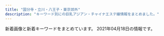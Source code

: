 ```yaml
---
title: "国分寺・立川・八王子・東京郊外"
description: "キーワード別にの巨乳アジアン・チャイナエステ嬢情報をまとめました。"
---
```


新着画像と新着キーワードをまとめています。
2021年04月18日の情報です。

<DmmAffiliateIns />
<KeywordTable
  shops={
    [
    {
        "img_links": [
            "http://www.bishoujo.mensest.com/images/rsubt3.png",
            "http://www.bishoujo.mensest.com/images/top_sp_slider01.jpg",
            "http://www.bishoujo.mensest.com/images/rsubt5.png",
            "http://www.bishoujo.mensest.com/images/m1.jpg",
            "http://www.bishoujo.mensest.com/images/ico01.png",
            "http://www.bishoujo.mensest.com/images/m6.jpg",
            "http://www.bishoujo.mensest.com/images/m3.jpg",
            "http://www.bishoujo.mensest.com/files/002.jpg",
            "http://www.bishoujo.mensest.com/files/005.jpg",
            "http://www.bishoujo.mensest.com/images/m2.jpg",
            "http://www.bishoujo.mensest.com/images/m4.jpg",
            "http://www.bishoujo.mensest.com/images/rsubt1.png",
            "http://www.bishoujo.mensest.com/images/rsubt7.png",
            "http://www.bishoujo.mensest.com/images/rsubt6.png",
            "http://www.bishoujo.mensest.com/images/rsubt2.png",
            "http://www.bishoujo.mensest.com/files/003.jpg",
            "http://www.bishoujo.mensest.com/files/006.jpg",
            "http://www.bishoujo.mensest.com/images/pagetop.png",
            "http://www.bishoujo.mensest.com/images/pic_girl01.jpg",
            "http://www.bishoujo.mensest.com/photo_news/upimg/2627560750deb621c2_0.jpg",
            "http://www.bishoujo.mensest.com/files/001.jpg",
            "http://www.bishoujo.mensest.com/images/rsubt4.png"
        ],
        "keywords": {
            "87": 16,
            "86": 4,
            "D": 20
        },
        "name": "\u7f8e\u5c11\u5973\u306e\u5b66\u5712",
        "url": "http://www.bishoujo.mensest.com/",
        "station": "JR\u516b\u738b\u5b50\u99c5\u5357\u53e3"
    },
    {
        "img_links": [
            "http://www.crimson.mensest.com/files/002.jpg",
            "http://www.crimson.mensest.com/files/004.jpg",
            "http://www.crimson.mensest.com/files/008.jpg",
            "http://www.crimson.mensest.com/files/009.jpg",
            "http://www.crimson.mensest.com/files/001.jpg",
            "http://www.crimson.mensest.com/photo_news/upimg/1219360656bdf1f09e_0.jpg",
            "http://www.crimson.mensest.com/files/006.jpg",
            "http://www.crimson.mensest.com/files/007.jpg",
            "http://www.crimson.mensest.com/files/005.jpg"
        ],
        "station": "\u4eac\u738b\u516b\u738b\u5b50\u99c5\u4e2d\u592e\u53e3",
        "name": "Crimson \uff5e\u30af\u30ea\u30e0\u30be\u30f3\uff5e",
        "keywords": {
            "86": 4,
            "C": 4,
            "87": 28,
            "D": 28
        },
        "url": "http://www.crimson.mensest.com/"
    },
    {
        "station": "JR\u516b\u738b\u5b50\u99c5\u5317\u53e3",
        "name": "\u30a2\u30b5\u30d2\u30a8\u30b9\u30c6",
        "img_links": [
            "https://www.asahi-esthe.com/wp-content/uploads/2020/07/5be1e8c25d1ac2b61b029a9d7c7a1d5-300x149.jpg",
            "https://www.asahi-esthe.com/wp-content/uploads/2020/06/6fd69a76919d1ee0ef632a76b84ab15-300x148.jpg",
            "https://www.asahi-esthe.com/wp-content/uploads/2020/08/af1d1de8869cc72f89fe89aa359c2ea-300x148.jpg",
            "https://www.asahi-esthe.com/wp-content/uploads/bb-plugin/cache/10378013268d3d764f8251835a15d1a-circle.jpg",
            "https://www.asahi-esthe.com/wp-content/uploads/2017/11/spa-voucher-315x315.png",
            "https://www.asahi-esthe.com/wp-content/uploads/2021/04/5b029a5f14887d2b8ff830b2f9849bd-1-scaled.jpg",
            "https://www.asahi-esthe.com/wp-content/uploads/2020/06/1e42fd7e9bdb1a5dc28e8e5c27a41d7-300x300.jpg",
            "https://www.asahi-esthe.com/wp-content/uploads/2020/06/307af00e6376110eb594cb21a951129-300x300.jpg",
            "https://www.asahi-esthe.com/wp-content/uploads/2020/12/237aa05907c61714132e500609d16c9-300x300.jpg",
            "https://www.asahi-esthe.com/wp-content/uploads/bb-plugin/cache/56da5ca7cef7df50174c195fae659f9-circle.jpg",
            "https://www.asahi-esthe.com/wp-content/uploads/bb-plugin/cache/5d91b0ca5dc4839ced8698e076eb5a8-circle.jpg",
            "https://www.asahi-esthe.com/wp-content/uploads/2013/04/large-630x401.jpg",
            "https://www.asahi-esthe.com/wp-content/uploads/bb-plugin/cache/31245c5f2d2dff6fd0cbab31f48f187-circle.jpg",
            "https://www.asahi-esthe.com/wp-content/uploads/bb-plugin/cache/cdb6f84ce805b50aab0ecc7dea3fc6b-circle.jpg",
            "https://www.asahi-esthe.com/wp-content/uploads/2020/08/0f8ba5b717266f71f4702c789fa2f9b-300x148.jpg",
            "https://www.asahi-esthe.com/wp-content/uploads/2020/06/66bb3f68b419ba492e9539a10c4144d-300x147.jpg",
            "https://www.asahi-esthe.com/wp-content/uploads/2020/11/11111111-300x216.png",
            "https://www.asahi-esthe.com/wp-content/uploads/2017/11/spa-voucher-630x630.png",
            "https://www.asahi-esthe.com/wp-content/uploads/2020/08/bc6791c99340b30e294fd30338d4d53-300x149.jpg",
            "https://www.asahi-esthe.com/wp-content/uploads/2020/06/85add3b7a160d71cd1796851b869684-300x300.jpg",
            "https://www.asahi-esthe.com/wp-content/uploads/2013/04/large-315x315.jpg",
            "https://www.asahi-esthe.com/wp-content/uploads/2020/06/original.jpg",
            "https://www.asahi-esthe.com/wp-content/uploads/bb-plugin/cache/07027559cbf2cb609533bc524e06905-circle.jpg",
            "https://www.asahi-esthe.com/wp-content/uploads/2020/07/1cb1e6f9d5bff20362d37bef344b8df-300x149.jpg",
            "https://www.asahi-esthe.com/wp-content/uploads/2020/07/6e18dba538d1cb1a28011c3ad2204a3-300x149.jpg",
            "https://www.asahi-esthe.com/wp-content/uploads/2019/11/slider1.jpg",
            "https://www.asahi-esthe.com/wp-content/uploads/bb-plugin/cache/39cb329d4b872957cd4bb32efcbbb81-circle.jpg",
            "https://www.asahi-esthe.com/wp-content/uploads/2020/06/95c3b4b4cb3df28b5fd1c1cd2382212-300x148.jpg",
            "https://www.asahi-esthe.com/wp-content/uploads/2020/06/652ddc2fe484fa8033de98238a068a4-300x300.jpg",
            "https://www.asahi-esthe.com/wp-content/uploads/2016/12/second-pic-shop-630x630.jpg",
            "https://www.asahi-esthe.com/wp-content/uploads/bb-plugin/cache/e19c7f0b0ae2e32f371cbb274f69ba5-1-circle.jpg",
            "https://www.asahi-esthe.com/wp-content/uploads/bb-plugin/cache/f00d482cbb040f330ab7b54a6fed7a0-circle.jpg",
            "https://www.asahi-esthe.com/wp-content/uploads/2021/04/c75dde40d918199d3e5604699a50987-225x300.jpg",
            "https://www.asahi-esthe.com/wp-content/uploads/2020/06/5bb5966b2987ff767e3073f6f9a5e26-300x148.jpg",
            "https://www.asahi-esthe.com/wp-content/uploads/bb-plugin/cache/210fa707f8140385468452419b504c6-circle.jpg",
            "https://www.asahi-esthe.com/wp-content/uploads/2020/06/cdfecb6a823ebebbd6330a7a7ecc731-300x148.jpg",
            "https://www.asahi-esthe.com/wp-content/uploads/2017/11/spa-voucher.png",
            "https://www.asahi-esthe.com/wp-content/uploads/2020/08/f19c130ced625e76df374e92656c4ce-300x149.jpg",
            "https://www.asahi-esthe.com/wp-content/plugins/beaver-builder-lite-version/img/pixel.png",
            "https://www.asahi-esthe.com/wp-content/uploads/2021/04/b885c700374a617194559ca52224429-200x300.jpg",
            "https://www.asahi-esthe.com/wp-content/uploads/bb-plugin/cache/f532f6c49a0c2e54634ac09476dcb43-1022x1024-circle.jpg",
            "https://www.asahi-esthe.com/wp-content/uploads/2020/06/serapisuto-300x106.png",
            "https://www.asahi-esthe.com/wp-content/uploads/2020/06/687ab1685328def3787c2cc7742d37f-300x148.jpg",
            "https://www.asahi-esthe.com/wp-content/uploads/2013/04/large-100x100.jpg",
            "https://www.asahi-esthe.com/wp-content/uploads/2021/03/6014147c2bd07394e0fe58d3e9d6839.jpg",
            "https://www.asahi-esthe.com/wp-content/uploads/2020/08/2c86a3401864a9b267c1d2345735b08-300x148.jpg",
            "https://www.asahi-esthe.com/wp-content/uploads/bb-plugin/cache/1e42fd7e9bdb1a5dc28e8e5c27a41d7-circle.jpg",
            "https://www.asahi-esthe.com/wp-content/uploads/2020/08/e120bbf3d39ca1935f96a502b637503-300x148.jpg"
        ],
        "url": "https://www.asahi-esthe.com/",
        "keywords": {
            "83": 4,
            "\u4e73": 4,
            "84": 2,
            "85": 4,
            "D": 8,
            "82": 4,
            "87": 2,
            "F": 4,
            "\u30bb\u30af\u30b7\u30fc": 2,
            "\u7206\u4e73": 4,
            "86": 8,
            "C": 43
        }
    },
    {
        "url": "http://pickliup.xyz/",
        "station": "\u4e45\u7c73\u5ddd\u99c5\u5357\u53e3",
        "img_links": [
            "http://pickliup.xyz/uploads/210413/1-2104131F15G57.png",
            "http://pickliup.xyz/uploads/allimg/210416/1-2104161J139.jpg",
            "http://pickliup.xyz/uploads/allimg/210410/1-210410163318.png",
            "http://pickliup.xyz/uploads/210412/1-210412133GRD.png",
            "http://pickliup.xyz/uploads/210410/1-210410151020557.jpg",
            "http://pickliup.xyz/uploads/allimg/210413/1-2104131F100.png",
            "http://pickliup.xyz/uploads/allimg/210410/1-210410163308.png",
            "http://pickliup.xyz/uploads/210410/1-210410150940511.jpg",
            "http://pickliup.xyz/uploads/allimg/210413/1-2104131F326.png",
            "http://pickliup.xyz/uploads/210410/1-2104101634251U.png",
            "http://pickliup.xyz/uploads/210416/1-2104161J152264.jpg",
            "http://pickliup.xyz/uploads/210410/1-21041015011V92.png",
            "http://pickliup.xyz/uploads/allimg/210412/1-210412133I0.png",
            "http://pickliup.xyz/uploads/210410/1-210410145I0M8.png",
            "http://pickliup.xyz/templets/default/picture/bg_header_1.jpg"
        ],
        "name": "\u3082\u3082\u304b",
        "keywords": {
            "85": 4,
            "D": 7,
            "C": 2,
            "86": 4,
            "89": 2,
            "E": 1
        }
    },
    {
        "name": "Be",
        "img_links": [
            "http://beauty-est.tokyo/images/cg03.jpg",
            "http://beauty-est.tokyo/images/cg01.jpg",
            "http://beauty-est.tokyo/images/cg06.jpg",
            "http://beauty-est.tokyo/images/cg04.jpg",
            "http://beauty-est.tokyo/images/now-printing.jpg",
            "http://beauty-est.tokyo/images/cg05.jpg",
            "http://beauty-est.tokyo/images/mi.jpg",
            "http://beauty-est.tokyo/images/ri.jpg",
            "http://beauty-est.tokyo/images/cg02.jpg"
        ],
        "url": "http://beauty-est.tokyo/",
        "station": "\u6771\u5927\u548c\u5e02\u99c5",
        "keywords": {
            "86": 12,
            "E": 2,
            "D": 4
        }
    },
    {
        "name": "\u30d4\u30ab\u30fb\u304a\u3061\u3085\uff5e",
        "station": "JR\u7acb\u5ddd\u99c5\u5357\u53e3",
        "url": "http://pikachu.ests.jp/",
        "keywords": {
            "85": 7,
            "E": 1,
            "C": 3,
            "84": 2,
            "87": 6,
            "86": 13,
            "D": 29,
            "83": 5
        },
        "img_links": [
            "http://pikachu.ests.jp/images/room1.jpg",
            "http://pikachu.ests.jp/photos/sites/53/2019/12/2019120812213623.jpg",
            "http://pikachu.ests.jp/photos/sites/53/2020/07/202007011646525.jpg",
            "http://pikachu.ests.jp/photos/sites/53/2021/04/2021040715550869.jpg",
            "http://pikachu.ests.jp/photos/sites/53/2020/08/2020082516123813.jpg",
            "http://pikachu.ests.jp/photos/sites/53/2020/12/2020123109574053.jpg",
            "http://pikachu.ests.jp/photos/sites/53/2020/05/202005031020591.jpg",
            "http://pikachu.ests.jp/photos/sites/53/2020/08/2020080517483611.jpg",
            "http://pikachu.ests.jp/photos/sites/53/2019/07/201907011259242.jpg",
            "http://pikachu.ests.jp/photos/sites/53/2020/06/2020060511580071.jpg",
            "http://pikachu.ests.jp/photos/sites/53/2019/12/2019120812205273.jpg",
            "http://pikachu.ests.jp/photos/sites/53/2020/03/2020030410412043.jpg",
            "http://pikachu.ests.jp/photos/sites/53/2021/04/2021041716521588.jpg",
            "http://pikachu.ests.jp/photos/sites/53/2020/05/2020052118140966.jpg",
            "http://pikachu.ests.jp/images/s_news.jpg",
            "http://pikachu.ests.jp/photos/sites/53/2020/10/202010131217588.jpg",
            "http://pikachu.ests.jp/photos/sites/53/2019/12/2019120812200274.jpg",
            "http://pikachu.ests.jp/photos/sites/53/2021/03/2021030114234646.jpg",
            "http://pikachu.ests.jp/images/room4.jpg",
            "http://pikachu.ests.jp/photos/sites/53/2020/10/2020102117055661.jpg",
            "http://pikachu.ests.jp/photos/sites/53/2021/01/2021010712394126.jpg",
            "http://pikachu.ests.jp/images/line2.png",
            "http://pikachu.ests.jp/images/room2.jpg",
            "http://pikachu.ests.jp/photos/sites/53/2020/05/2020051218381818.jpg",
            "http://pikachu.ests.jp/photos/sites/53/2019/12/2019120812222495.jpg",
            "http://pikachu.ests.jp/images/tel.png",
            "http://pikachu.ests.jp/photos/sites/53/2021/03/2021033012191147.jpg",
            "http://pikachu.ests.jp/photos/sites/53/2020/07/2020071318331414.jpg",
            "http://pikachu.ests.jp/photos/sites/53/2019/12/2019120812240249.jpg",
            "http://pikachu.ests.jp/photos/sites/53/2021/03/2021030313272842.jpg",
            "http://pikachu.ests.jp/photos/sites/53/2019/12/2019120812220114.jpg",
            "http://pikachu.ests.jp/images/s_cast.png",
            "http://pikachu.ests.jp/images/end.png",
            "http://pikachu.ests.jp/images/face.png",
            "http://pikachu.ests.jp/photos/sites/53/2021/03/2021031510384072.jpg",
            "http://pikachu.ests.jp/images/room3.jpg",
            "http://pikachu.ests.jp/photos/sites/53/2019/12/2019120812194443.jpg",
            "http://pikachu.ests.jp/photos/sites/53/2019/12/2019120812233657.jpg",
            "http://pikachu.ests.jp/photos/sites/53/2021/03/2021031310450095.jpg",
            "http://pikachu.ests.jp/photos/sites/53/2019/12/2019120812225273.jpg",
            "http://pikachu.ests.jp/photos/sites/53/2019/12/2019120812211796.jpg",
            "http://pikachu.ests.jp/photos/sites/53/2020/04/2020042310542798.jpg",
            "http://pikachu.ests.jp/photos/sites/53/2020/07/202007021613567.jpg"
        ]
    },
    {
        "name": "\u30a2\u30b9\u30bf\u30fc",
        "keywords": {
            "89": 6,
            "D": 9,
            "90": 3
        },
        "station": "JR\u56fd\u5206\u5bfa\u99c5\u5357\u53e3",
        "img_links": [
            "http://www.relax-aster.com/css/staff/staff006.jpg",
            "http://www.relax-aster.com/css/staff/staff0001-a.jpg",
            "http://www.relax-aster.com/css/staff/staff06-a.jpg",
            "http://www.relax-aster.com/css/staff/staff11-a.jpg",
            "http://www.relax-aster.com/css/nav/nav-001.jpg",
            "http://www.relax-aster.com/css/osusume09.jpg",
            "http://www.relax-aster.com/css/tel01.png",
            "http://www.relax-aster.com/css/top-left003.jpg",
            "http://www.relax-aster.com/css/staff/staff007-b.jpg",
            "http://www.relax-aster.com/css/staff/staff10.jpg",
            "http://www.relax-aster.com/css/staff/staff0007.jpg",
            "http://www.relax-aster.com/css/staff/staff011.jpg",
            "http://www.relax-aster.com/css/staff/staff005-a.jpg",
            "http://www.relax-aster.com/css/staff/staff08.jpg",
            "http://www.relax-aster.com/css/staff/staff00001.jpg",
            "http://www.relax-aster.com/css/staff/staff09.jpg",
            "http://www.relax-aster.com/css/staff/staff003.jpg",
            "http://www.relax-aster.com/css/staff/staff10-a.jpg",
            "http://www.relax-aster.com/css/staff/staff003-a.jpg",
            "http://www.relax-aster.com/css/staff/staff08-a.jpg",
            "http://www.relax-aster.com/css/nav/nav-004.jpg",
            "http://www.relax-aster.com/css/nav/nav-003.jpg",
            "http://www.relax-aster.com/css/staff/staff007-a.jpg",
            "http://www.relax-aster.com/css/nav/nav-005.jpg",
            "http://www.relax-aster.com/css/baner06.jpg",
            "http://www.relax-aster.com/css/nav/nav-002.jpg",
            "http://www.relax-aster.com/css/staff/staff09-a.jpg",
            "http://www.relax-aster.com/css/staff/staff0001-b.jpg",
            "http://www.relax-aster.com/css/nav/nav-006.jpg",
            "http://www.relax-aster.com/css/staff/staff005.jpg"
        ],
        "url": "http://www.relax-aster.com/"
    },
    {
        "name": "Aroma Pure",
        "keywords": {
            "\u30bb\u30af\u30b7\u30fc": 1,
            "H": 1,
            "G": 1
        },
        "station": "JR\u65b0\u79cb\u6d25\u99c5",
        "url": "http://uimopgh.xyz/",
        "img_links": [
            "http://uimopgh.xyz/static/picture/4ukiopgrtlrtare.png",
            "http://uimopgh.xyz/uploads/201029/1-2010291F00E16.jpg",
            "http://uimopgh.xyz/static/picture/g-18-1-825x510.png",
            "http://uimopgh.xyz/uploads/201029/1-201029111405923.jpg",
            "http://uimopgh.xyz/static/picture/icon_new.png",
            "http://uimopgh.xyz/uploads/201029/1-20102911130K00.jpg",
            "http://uimopgh.xyz/uploads/201029/1-201029111330B3.jpg",
            "http://uimopgh.xyz/uploads/201029/1-20102911141G32.jpg",
            "http://uimopgh.xyz/uploads/201029/1-201029111354604.jpg",
            "http://uimopgh.xyz/uploads/201028/1-20102Q25105205.jpg",
            "http://uimopgh.xyz/static/picture/sxiipvuhchfndhi.jpg",
            "http://uimopgh.xyz/uploads/201028/1-20102Q2515NB.jpg",
            "http://uimopgh.xyz/uploads/201029/1-2010291113422J.jpg",
            "http://uimopgh.xyz/uploads/201030/1-201030103956393.jpg",
            "http://uimopgh.xyz/uploads/201029/1-20102911131QE.jpg",
            "http://uimopgh.xyz/static/picture/vis_theptframe.png",
            "http://uimopgh.xyz/uploads/201028/1-20102Q25212418.jpg",
            "http://uimopgh.xyz/static/picture/eputr6bhw8dj2l1.jpg",
            "http://uimopgh.xyz/static/picture/xflkoxorbu5grzm.jpg"
        ]
    },
    {
        "station": "\u3072\u3070\u308a\u30f6\u4e18\u99c5\u5357\u53e3",
        "url": "http://seven-love.xyz.mn/",
        "keywords": {},
        "img_links": [],
        "name": "Seven\u604b"
    },
    {
        "station": "\u4eac\u738b\u516b\u738b\u5b50\u99c5\u4e2d\u592e\u53e3",
        "url": "https://rose.estjp.info/",
        "img_links": [
            "https://rose.estjp.info/css/staff/staff01.png",
            "https://rose.estjp.info/css/top02.png",
            "https://rose.estjp.info/css/staff/staff05.png",
            "https://rose.estjp.info/css/staff/staff06.png",
            "https://rose.estjp.info/css/staff/staff05-b.png",
            "https://rose.estjp.info/css/staff/staff05-c.png",
            "https://rose.estjp.info/css/staff/staff04.png",
            "https://rose.estjp.info/css/top04.png",
            "https://rose.estjp.info/css/staff/staff02.png",
            "https://rose.estjp.info/css/staff/staff06-b.png",
            "https://rose.estjp.info/css/staff/staff03.png",
            "https://rose.estjp.info/css/head.png",
            "https://rose.estjp.info/images/call.png",
            "https://rose.estjp.info/css/tel.png",
            "https://rose.estjp.info/css/f-tel.png"
        ],
        "keywords": {
            "F": 1,
            "E": 1,
            "90": 2,
            "86": 1,
            "91": 2,
            "88": 1,
            "D": 2,
            "C": 2
        },
        "name": "\u30ed\u30fc\u30ba"
    },
    {
        "name": "Sweet love",
        "keywords": {
            "C": 17,
            "87": 4,
            "D": 8,
            "E": 1,
            "85": 5
        },
        "url": "https://sweet-love.xyz.mn/",
        "img_links": [
            "https://sweet-love.xyz.mn/photos/sites/76/2020/11/2020111210244955.jpg",
            "https://sweet-love.xyz.mn/images/bjs2.jpg",
            "https://sweet-love.xyz.mn/photos/sites/76/2020/11/2020111210034766.jpg",
            "https://sweet-love.xyz.mn/photos/sites/76/2021/01/2021020219091971.jpg",
            "https://sweet-love.xyz.mn/images/mobile.jpg",
            "https://sweet-love.xyz.mn/photos/sites/76/2020/12/2020121513294186.jpg",
            "https://sweet-love.xyz.mn/images/room4.jpg",
            "https://sweet-love.xyz.mn/images/girl-z2.jpg",
            "https://sweet-love.xyz.mn/images/s_staff.jpg",
            "https://sweet-love.xyz.mn/images/top.png",
            "https://sweet-love.xyz.mn/photos/sites/76/2021/01/202101151715002.jpg",
            "https://sweet-love.xyz.mn/photos/sites/76/2021/04/2021041216252849.jpg",
            "https://sweet-love.xyz.mn/images/news.jpg",
            "https://sweet-love.xyz.mn/images/room3.jpg",
            "https://sweet-love.xyz.mn/images/girl-z1.jpg",
            "https://sweet-love.xyz.mn/images/room2.jpg",
            "https://sweet-love.xyz.mn/images/room1.jpg",
            "https://sweet-love.xyz.mn/images/mail.jpg",
            "https://sweet-love.xyz.mn/photos/sites/76/2021/03/2021031018095670.jpg",
            "https://sweet-love.xyz.mn/images/s_link.jpg",
            "https://sweet-love.xyz.mn/photos/sites/76/2020/11/2020111210044418.jpg",
            "https://sweet-love.xyz.mn/photos/sites/76/2020/11/2020111108440477.jpg",
            "https://sweet-love.xyz.mn/images/bjs.jpg"
        ],
        "station": "\u6e05\u702c\u99c5\u5317\u53e3"
    },
    {
        "station": "JR\u7acb\u5ddd\u99c5\u5357\u53e3",
        "name": "\u5236\u670d\u306e\u8a98\u60d1",
        "url": "https://seifukuyuwaku.oks.bz/",
        "img_links": [
            "https://seifukuyuwaku.oks.bz/images/s_pick.jpg",
            "https://seifukuyuwaku.oks.bz/photos/sites/70/2020/12/2020121013104898.jpeg",
            "https://seifukuyuwaku.oks.bz/images/info.jpg",
            "https://seifukuyuwaku.oks.bz/photos/sites/70/2020/11/2020112708472471.jpeg",
            "https://seifukuyuwaku.oks.bz/photos/sites/70/2020/12/2020122013355017.jpeg",
            "https://seifukuyuwaku.oks.bz/photos/sites/70/2020/11/2020112406403396.jpg",
            "https://seifukuyuwaku.oks.bz/images/new.jpg",
            "https://seifukuyuwaku.oks.bz/photos/sites/70/2020/12/2020121208024127.jpeg",
            "https://seifukuyuwaku.oks.bz/photos/sites/70/2020/11/2020113014024511.jpeg",
            "https://seifukuyuwaku.oks.bz/photos/sites/70/2020/12/2020121414441228.jpeg",
            "https://seifukuyuwaku.oks.bz/images/room3.jpg",
            "https://seifukuyuwaku.oks.bz/images/s_staff.png",
            "https://seifukuyuwaku.oks.bz/images/link.jpg",
            "https://seifukuyuwaku.oks.bz/images/room2.jpg",
            "https://seifukuyuwaku.oks.bz/images/top.png",
            "https://seifukuyuwaku.oks.bz/images/s_ranking.png",
            "https://seifukuyuwaku.oks.bz/images/room1.jpg",
            "https://seifukuyuwaku.oks.bz/photos/sites/70/2020/11/2020112504053939.jpg",
            "https://seifukuyuwaku.oks.bz/images/room4.jpg",
            "https://seifukuyuwaku.oks.bz/photos/sites/70/2021/03/2021032307515017.jpeg",
            "https://seifukuyuwaku.oks.bz/photos/sites/70/2020/11/2020112406403480.jpg",
            "https://seifukuyuwaku.oks.bz/images/s_news.png",
            "https://seifukuyuwaku.oks.bz/images/s_staff1.png",
            "https://seifukuyuwaku.oks.bz/photos/sites/70/2020/12/202012251539104.jpeg",
            "https://seifukuyuwaku.oks.bz/images/mobile.jpg"
        ],
        "keywords": {
            "85": 1,
            "87": 1,
            "C": 4,
            "83": 1,
            "E": 1
        }
    },
    {
        "url": "https://bijinkan.tyo.cm/",
        "name": "\u7f8e\u4eba\u9928",
        "station": "JR\u7acb\u5ddd\u99c5\u5357\u53e3",
        "keywords": {
            "D": 20,
            "85": 8,
            "E": 8,
            "86": 8,
            "87": 12
        },
        "img_links": [
            "https://bijinkan.tyo.cm/images/room4.jpg",
            "https://bijinkan.tyo.cm/photos/sites/85/2020/12/2020120309222524.jpg",
            "https://bijinkan.tyo.cm/images/room2.jpg",
            "https://bijinkan.tyo.cm/images/side_link02.png",
            "https://bijinkan.tyo.cm/images/room1.jpg",
            "https://bijinkan.tyo.cm/images/acc3.jpg",
            "https://bijinkan.tyo.cm/photos/sites/85/2020/12/2020120807014646.jpg",
            "https://bijinkan.tyo.cm/images/side_link01.png",
            "https://bijinkan.tyo.cm/images/acc4.jpg",
            "https://bijinkan.tyo.cm/photos/sites/85/2020/12/2020120309223278.jpg",
            "https://bijinkan.tyo.cm/photos/sites/85/2020/12/2020120309222649.jpg",
            "https://bijinkan.tyo.cm/images/mainimg02.png",
            "https://bijinkan.tyo.cm/images/side_link03.png",
            "https://bijinkan.tyo.cm/photos/sites/85/2020/12/202012030922277.jpg",
            "https://bijinkan.tyo.cm/photos/sites/85/2021/03/2021032818520041.jpg",
            "https://bijinkan.tyo.cm/images/room3.jpg",
            "https://bijinkan.tyo.cm/photos/sites/85/2021/03/2021032818520654.jpg",
            "https://bijinkan.tyo.cm/images/ico01.png",
            "https://bijinkan.tyo.cm/photos/sites/85/2020/12/2020120309222952.jpg",
            "https://bijinkan.tyo.cm/images/acc2.jpg",
            "https://bijinkan.tyo.cm/images/acc1.jpg",
            "https://bijinkan.tyo.cm/photos/sites/85/2021/04/2021040917195789.jpg",
            "https://bijinkan.tyo.cm/images/mainimg01.png",
            "https://bijinkan.tyo.cm/photos/sites/85/2020/12/2020120309222824.jpg",
            "https://bijinkan.tyo.cm/photos/sites/85/2020/12/2020120309223034.jpg",
            "https://bijinkan.tyo.cm/photos/sites/85/2020/12/2020120309223173.jpg"
        ]
    },
    {
        "keywords": {
            "83": 2,
            "85": 38,
            "84": 2,
            "E": 2,
            "86": 14,
            "89": 2,
            "D": 2,
            "C": 49
        },
        "img_links": [
            "http://www.mens-hana.info/img/gm6.png",
            "http://www.mens-hana.info/img/fly.png",
            "http://www.mens-hana.info/files/003-02.jpg",
            "http://www.mens-hana.info/img/p5t1.png",
            "http://www.mens-hana.info/files/004.jpg",
            "http://www.mens-hana.info/files/015-02.jpg",
            "http://www.mens-hana.info/files/009-02.jpg",
            "http://www.mens-hana.info/img/gm2.png",
            "http://www.mens-hana.info/i/img/line-sys.jpg",
            "http://www.mens-hana.info/img/flower.png",
            "http://www.mens-hana.info/img/line1.png",
            "http://www.mens-hana.info/img/new_item.jpg",
            "http://www.mens-hana.info/img/age.png",
            "http://www.mens-hana.info/img/p2t1.png",
            "http://www.mens-hana.info/img/goback.jpg",
            "http://www.mens-hana.info/img/p4t1.png",
            "http://www.mens-hana.info/files/006-02.jpg",
            "http://www.mens-hana.info/files/017-02.jpg",
            "http://www.mens-hana.info/img/topt4.png",
            "http://www.mens-hana.info/files/015.jpg",
            "http://www.mens-hana.info/files/014-02.jpg",
            "http://www.mens-hana.info/files/005.jpg",
            "http://www.mens-hana.info/img/mobile.png",
            "http://www.mens-hana.info/img/gm4.png",
            "http://www.mens-hana.info/files/008.jpg",
            "http://www.mens-hana.info/files/008-02.jpg",
            "http://www.mens-hana.info/img/topt2.png",
            "http://www.mens-hana.info/files/012.jpg",
            "http://www.mens-hana.info/files/013.jpg",
            "http://www.mens-hana.info/files/011-02.jpg",
            "http://www.mens-hana.info/files/012-02.jpg",
            "http://www.mens-hana.info/i/img/line-rec.jpg",
            "http://www.mens-hana.info/img/gm1.png",
            "http://www.mens-hana.info/img/p3t1.png",
            "http://www.mens-hana.info/files/007-02.jpg",
            "http://www.mens-hana.info/files/002.jpg",
            "http://www.mens-hana.info/files/002-02.jpg",
            "http://www.mens-hana.info/files/007.jpg",
            "http://www.mens-hana.info/i/img/line-staff.jpg",
            "http://www.mens-hana.info/i/img/line-cam.jpg",
            "http://www.mens-hana.info/img/tel.png",
            "http://www.mens-hana.info/img/frame_m.png",
            "http://www.mens-hana.info/files/017.jpg",
            "http://www.mens-hana.info/img/topt1.png",
            "http://www.mens-hana.info/i/img/line-acc.jpg",
            "http://www.mens-hana.info/files/009.jpg",
            "http://www.mens-hana.info/files/005-02.jpg",
            "http://www.mens-hana.info/img/gm3.png",
            "http://www.mens-hana.info/files/004-02.jpg",
            "http://www.mens-hana.info/files/014.jpg",
            "http://www.mens-hana.info/files/011.jpg",
            "http://www.mens-hana.info/img/p6t1.png",
            "http://www.mens-hana.info/files/006.jpg",
            "http://www.mens-hana.info/files/003.jpg",
            "http://www.mens-hana.info/files/013-02.jpg",
            "http://www.mens-hana.info/img/gm5.png"
        ],
        "url": "http://www.mens-hana.info/",
        "name": "\u82b1",
        "station": "JR\u56fd\u5206\u5bfa\u99c5\u5317\u53e3"
    },
    {
        "station": "JR\u516b\u738b\u5b50\u99c5",
        "keywords": {
            "E": 2,
            "C": 28,
            "87": 4,
            "88": 1,
            "86": 5,
            "85": 1,
            "D": 8
        },
        "img_links": [
            "http://candy.jpn.cm/images/girl-z1.jpg",
            "http://candy.jpn.cm/images/girl-z2.jpg",
            "http://candy.jpn.cm/photos/sites/67/2019/08/201908010438494.jpg",
            "http://candy.jpn.cm/images/room3.jpg",
            "http://candy.jpn.cm/photos/sites/67/2019/06/2019061406141820.jpg",
            "http://candy.jpn.cm/photos/sites/67/2019/04/2019042307544524.jpg",
            "http://candy.jpn.cm/images/room4.jpg",
            "http://candy.jpn.cm/images/room5.jpg",
            "http://candy.jpn.cm/images/s_news.jpg",
            "http://candy.jpn.cm/images/top.jpg",
            "http://candy.jpn.cm/images/room2.jpg",
            "http://candy.jpn.cm/images/staff01.jpg",
            "http://candy.jpn.cm/images/mobile.png",
            "http://candy.jpn.cm/photos/sites/67/2019/04/2019041107590969.jpg",
            "http://candy.jpn.cm/photos/sites/67/2020/10/2020100603095899.jpg",
            "http://candy.jpn.cm/images/newface1.jpg",
            "http://candy.jpn.cm/photos/sites/67/2019/03/201903220442120.jpg",
            "http://candy.jpn.cm/photos/sites/67/2020/02/2020021006215846.jpg",
            "http://candy.jpn.cm/photos/sites/67/2019/03/2019032204421232.jpg",
            "http://candy.jpn.cm/images/link1.jpg",
            "http://candy.jpn.cm/photos/sites/67/2021/02/2021021608063326.jpg",
            "http://candy.jpn.cm/photos/sites/67/2019/12/2019120305152125.jpg",
            "http://candy.jpn.cm/photos/sites/67/2019/06/2019060407164073.jpg"
        ],
        "url": "http://candy.jpn.cm/",
        "name": "\u30ad\u30e3\u30f3\u30c7\u30a3"
    },
    {
        "keywords": {
            "E": 10,
            "D": 14,
            "C": 3
        },
        "img_links": [
            "https://es-pink.com/wp-content/uploads/2021/03/31211pink.jpg",
            "https://es-pink.com/wp-content/uploads/2021/03/221121pink.jpg",
            "https://es-pink.com/wp-content/uploads/2021/03/211121pink.jpg",
            "https://es-pink.com/wp-content/uploads/2021/03/7865yupink.jpg",
            "https://es-pink.com/wp-content/uploads/2021/03/98766789pink.jpg",
            "https://es-pink.com/wp-content/themes/este/img/3.jpg",
            "https://es-pink.com/wp-content/themes/este/img/tel_footer.png",
            "https://es-pink.com/wp-content/themes/este/img/top-img03.png",
            "https://es-pink.com/wp-content/uploads/2021/03/21211pink.jpg",
            "https://es-pink.com/wp-content/themes/este/img/1.jpg",
            "https://es-pink.com/wp-content/uploads/2021/03/897657pink.jpg",
            "https://es-pink.com/wp-content/themes/este/img/call.png",
            "https://es-pink.com/wp-content/uploads/2021/03/211pink.jpg",
            "https://es-pink.com/wp-content/themes/este/img/4.jpg",
            "https://es-pink.com/wp-content/themes/este/img/2.jpg",
            "https://es-pink.com/wp-content/themes/este/img/tel_header.png",
            "https://es-pink.com/wp-content/themes/este/img/top-img01.png"
        ],
        "name": "Pink\uff5e\u30d4\u30f3\u30af\uff5e",
        "url": "https://es-pink.com/",
        "station": "JR\u516b\u738b\u5b50\u99c5\u5317\u53e3"
    },
    {
        "img_links": [
            "http://kaori.me-es.com/images/index_17.jpg",
            "http://kaori.me-es.com/girl/08.jpg",
            "http://kaori.me-es.com/images/info_09.jpg",
            "http://kaori.me-es.com/images/staff_09.jpg",
            "http://kaori.me-es.com/girl/06.jpg",
            "http://kaori.me-es.com/images/02.jpg",
            "http://kaori.me-es.com/images/index_12.jpg",
            "http://kaori.me-es.com/images/01.jpg",
            "http://kaori.me-es.com/images/index_01.jpg",
            "http://kaori.me-es.com/girl/03.jpg",
            "http://kaori.me-es.com/images/rec.jpg",
            "http://kaori.me-es.com/images/index_16.jpg",
            "http://kaori.me-es.com/images/index_07.jpg",
            "http://kaori.me-es.com/images/index_05.jpg",
            "http://kaori.me-es.com/images/index_18.jpg",
            "http://kaori.me-es.com/images/index_10.jpg",
            "http://kaori.me-es.com/images/index_13.jpg",
            "http://kaori.me-es.com/images/index_19.jpg",
            "http://kaori.me-es.com/images/index_14.jpg",
            "http://kaori.me-es.com/girl/00.jpg",
            "http://kaori.me-es.com/girl/07.jpg",
            "http://kaori.me-es.com/images/info.jpg",
            "http://kaori.me-es.com/images/index_04.jpg",
            "http://kaori.me-es.com/images/index_06.jpg",
            "http://kaori.me-es.com/girl/05.jpg",
            "http://kaori.me-es.com/images/index_21.jpg",
            "http://kaori.me-es.com/images/rec_09.jpg",
            "http://kaori.me-es.com/girl/01.jpg",
            "http://kaori.me-es.com/images/index_02.jpg",
            "http://kaori.me-es.com/images/index_03.jpg"
        ],
        "url": "http://kaori.me-es.com/",
        "name": "\u9999",
        "keywords": {},
        "station": "JR\u9752\u6885\u99c5"
    },
    {
        "url": "http://esthe-aroma.in.net/",
        "station": "JR\u6b66\u8535\u5883\u99c5\u5317\u53e3",
        "img_links": [
            "http://esthe-aroma.in.net/img/cg02.jpg",
            "http://esthe-aroma.in.net/img/phone.png",
            "http://esthe-aroma.in.net/img/cg07.jpg",
            "http://esthe-aroma.in.net/img/toph.png",
            "http://esthe-aroma.in.net/img/open.png",
            "http://esthe-aroma.in.net/img/cg06.jpg",
            "http://esthe-aroma.in.net/img/tit4.png",
            "http://esthe-aroma.in.net/img/slide2-1.jpg",
            "http://esthe-aroma.in.net/img/h1.png",
            "http://esthe-aroma.in.net/img/cp-ttl.png",
            "http://esthe-aroma.in.net/img/slide2-3.jpg",
            "http://esthe-aroma.in.net/img/slide2-4.jpg",
            "http://esthe-aroma.in.net/img/m1.png",
            "http://esthe-aroma.in.net/img/tit5.png",
            "http://esthe-aroma.in.net/img/m2.png",
            "http://esthe-aroma.in.net/img/m3.png",
            "http://esthe-aroma.in.net/img/m6.png",
            "http://esthe-aroma.in.net/img/slide2-2.jpg",
            "http://esthe-aroma.in.net/img/cg01.jpg",
            "http://esthe-aroma.in.net/img/m4.png",
            "http://esthe-aroma.in.net/img/cp-desc1.png",
            "http://esthe-aroma.in.net/img/cp-desc1sp.png",
            "http://esthe-aroma.in.net/img/tit2.png",
            "http://esthe-aroma.in.net/img/cg03.jpg",
            "http://esthe-aroma.in.net/img/tit1.png",
            "http://esthe-aroma.in.net/img/m5.png",
            "http://esthe-aroma.in.net/img/tel2.png",
            "http://esthe-aroma.in.net/img/cg05.jpg",
            "http://esthe-aroma.in.net/img/tit3.png",
            "http://esthe-aroma.in.net/img/tit6.png"
        ],
        "keywords": {
            "D": 35,
            "E": 7
        },
        "name": "\u30d0\u30a4\u30aa\u30ec\u30c3\u30c8"
    },
    {
        "station": "\u4e45\u7c73\u5ddd\u99c5\u5357\u53e3",
        "url": "http://bijin.estms.info/",
        "keywords": {},
        "img_links": [
            "http://bijin.estms.info/images/tel.png",
            "http://bijin.estms.info/up/uploads/20190824212918LJJT6902.jpg",
            "http://bijin.estms.info/images/r3.jpg",
            "http://bijin.estms.info/up/uploads/20191002121121328B75FF-E54B-4F1A-999B-05804A859FE6.jpeg",
            "http://bijin.estms.info/up/uploads/20191028175611nene.jpg",
            "http://bijin.estms.info/up/newsimg/20201016160747mmexport1602828878412_mr1602829328944_mh1602831616134.jpg",
            "http://bijin.estms.info/up/uploads/2020012010213518DC6BF5-40C1-4A5F-88A9-48EFDA79AC27.jpeg",
            "http://bijin.estms.info/up/uploads/20190602230156image.jpeg",
            "http://bijin.estms.info/up/uploads/20210331004055mi.jpg",
            "http://bijin.estms.info/images/t2.jpg",
            "http://bijin.estms.info/up/uploads/20201008173812y1.jpg",
            "http://bijin.estms.info/up/uploads/20190611075455image.jpeg",
            "http://bijin.estms.info/up/uploads/202002032232405E8F4BDF-8802-4EBC-A1EF-AD51378519E7.jpeg",
            "http://bijin.estms.info/up/newsimg/20200903153922mmexport1599101488007_mr1599101863202.jpg",
            "http://bijin.estms.info/up/uploads/20210304174335yy.jpg",
            "http://bijin.estms.info/up/uploads/20201217003900rr1.jpg",
            "http://bijin.estms.info/up/uploads/20190430125157XTFS2133.jpg",
            "http://bijin.estms.info/up/uploads/20190829230957hani.jpg",
            "http://bijin.estms.info/up/newsimg/20201219120625mmexport1608274227813_mr1608275553768.jpg",
            "http://bijin.estms.info/up/uploads/20191118072051423B39CB-95FB-4F88-B6F9-237745081B01.jpeg",
            "http://bijin.estms.info/up/newsimg/20210217123132MYXJ_20210209211243608_fast_mh1613462872557.jpg",
            "http://bijin.estms.info/up/newsimg/20200903153747mmexport1599113750950.jpg",
            "http://bijin.estms.info/up/uploads/20190310191122emi1.jpg",
            "http://bijin.estms.info/up/uploads/2020011707213997E7D3ED-E846-45D2-BE23-3A9EA27C99E5.jpeg",
            "http://bijin.estms.info/up/newsimg/20201128150654mmexport1606540655903.jpg",
            "http://bijin.estms.info/up/uploads/2020011123383520181216000901sor.jpg",
            "http://bijin.estms.info/up/uploads/201911180721076EB6EE65-B4D3-49CC-B10D-FFCADDD8F51D.jpeg",
            "http://bijin.estms.info/up/uploads/20200819222125mik.jpg",
            "http://bijin.estms.info/up/uploads/20210304174315yy1.jpg",
            "http://bijin.estms.info/up/uploads/20200406213457ai.jpg",
            "http://bijin.estms.info/up/uploads/20190602230214image.jpeg",
            "http://bijin.estms.info/up/uploads/201912021030562C17E879-4CFB-416F-A8C4-2951B0F2205B.jpeg",
            "http://bijin.estms.info/up/uploads/20191014225239rina.jpg",
            "http://bijin.estms.info/up/uploads/20200406213449ai1.jpg",
            "http://bijin.estms.info/up/uploads/201910150727064AEE5CC2-79ED-4E66-9DE0-B5C435D880C2.jpeg",
            "http://bijin.estms.info/images/r2.jpg",
            "http://bijin.estms.info/up/uploads/20200406213506raki.jpg",
            "http://bijin.estms.info/up/uploads/20190626204244naa.jpg",
            "http://bijin.estms.info/up/newsimg/20210331004107mi.jpg",
            "http://bijin.estms.info/up/uploads/20201016170513h.jpg",
            "http://bijin.estms.info/up/newsimg/20201130213044yum.jpg",
            "http://bijin.estms.info/up/uploads/20201220222426yu.jpg",
            "http://bijin.estms.info/up/uploads/20191017072128216A9A55-5AC4-4940-835D-FB551634C6E6.jpeg",
            "http://bijin.estms.info/up/uploads/20190512145422ai.jpg",
            "http://bijin.estms.info/up/uploads/20191118072033DC193570-75FC-4101-8931-9917C4584482.jpeg",
            "http://bijin.estms.info/up/uploads/20190430121942RCKF3078.jpg",
            "http://bijin.estms.info/up/uploads/20190611075507image.jpeg",
            "http://bijin.estms.info/up/uploads/202002032232405330A00F-9036-47F6-9444-FEF00ACC443C.jpeg",
            "http://bijin.estms.info/images/r1.jpg",
            "http://bijin.estms.info/up/uploads/20201008173803y.jpg",
            "http://bijin.estms.info/images/r4.jpg",
            "http://bijin.estms.info/up/uploads/20200406213536yuna.jpg",
            "http://bijin.estms.info/up/uploads/2019110620470700D464B9-FADE-417C-B2D3-ADCCA8F79F09.jpeg",
            "http://bijin.estms.info/up/uploads/201911051624233BB9B4A5-25B8-4ACA-A6C4-B819FAC4075C.jpeg",
            "http://bijin.estms.info/up/uploads/2019121319191596C90C3E-6F98-4408-8DB6-F1278D52BEF8.jpeg",
            "http://bijin.estms.info/up/uploads/20200730001205eri.jpg",
            "http://bijin.estms.info/up/uploads/20191015072706274D8AA4-F27F-41E1-B40F-28CEEDCC8339.jpeg",
            "http://bijin.estms.info/up/uploads/20190424151005haru.jpg",
            "http://bijin.estms.info/up/uploads/20201005203401thumbnail_IMG_6686.jpg",
            "http://bijin.estms.info/up/uploads/20200819222125miko.jpg",
            "http://bijin.estms.info/up/uploads/202005180731156A797D2C-B69E-4345-B776-BA05CAB5E487.jpeg",
            "http://bijin.estms.info/up/uploads/20201005203352thumbnail_IMG_6687.jpg",
            "http://bijin.estms.info/up/uploads/20200406213527yuna1.jpg",
            "http://bijin.estms.info/up/newsimg/20201215212952B612Kaji_20201203_130112_040_mh1606968582446.jpg",
            "http://bijin.estms.info/up/newsimg/20210303031951mmexport1614662969615_mr1614705824817_mh1614708399542.jpg",
            "http://bijin.estms.info/up/uploads/20210304174301ym.jpg",
            "http://bijin.estms.info/images/top_pickup.png",
            "http://bijin.estms.info/up/uploads/20200712231007yuri.jpg",
            "http://bijin.estms.info/up/uploads/20190424151005har.jpg",
            "http://bijin.estms.info/up/uploads/20191002121102E9E57D38-E21B-4027-92DB-F139042F686A.jpeg",
            "http://bijin.estms.info/up/uploads/20200903200139IMG_6628.jpg",
            "http://bijin.estms.info/up/uploads/202001201021517F471254-F426-4D22-8198-E0392BEB2618.jpeg",
            "http://bijin.estms.info/up/uploads/20201220222426y.jpg",
            "http://bijin.estms.info/up/uploads/20191106204707A3EB6328-3B05-4BE7-8E96-27A1C6F46231.jpeg",
            "http://bijin.estms.info/up/uploads/20191213191915E4816BC5-8C62-407B-A6ED-C87D0F0F46EC.jpeg",
            "http://bijin.estms.info/up/uploads/20201217003849rr.jpg",
            "http://bijin.estms.info/up/uploads/20210304174253yum.jpg",
            "http://bijin.estms.info/up/uploads/20180107000626image.jpeg",
            "http://bijin.estms.info/up/uploads/201910170721068B044B14-FAA2-4575-B987-3D0C526278FB.jpeg",
            "http://bijin.estms.info/up/uploads/20200121001247FF252499-7BDC-480E-BC20-F0D33285CC2B.jpeg",
            "http://bijin.estms.info/up/newsimg/20200828113003m23.jpg",
            "http://bijin.estms.info/up/uploads/20190310191122emi.jpg",
            "http://bijin.estms.info/up/uploads/201912132254460EDB9A1F-C26F-42D3-9D9F-4859D6ACF118.jpeg",
            "http://bijin.estms.info/up/newsimg/20201005203657thumbnail_IMG_6687.jpg",
            "http://bijin.estms.info/up/uploads/2020011123332722.jpg",
            "http://bijin.estms.info/up/uploads/20191213191915F8D7E171-6B72-4E9D-BAE6-95764C2481B9.jpeg",
            "http://bijin.estms.info/up/uploads/20210218144912ai.jpg",
            "http://bijin.estms.info/up/uploads/20200117072212A6B1AABA-580A-476E-9289-473C6EBAEAEA.jpeg",
            "http://bijin.estms.info/up/uploads/202001210012472FD8035D-E181-4CC8-91C9-411154468BE0.jpeg",
            "http://bijin.estms.info/up/uploads/20190626204244naaa.jpg",
            "http://bijin.estms.info/up/uploads/20190824212918DWZR9680.jpg",
            "http://bijin.estms.info/up/uploads/20190831100054image.jpeg"
        ],
        "name": "\u30d4\u30f3\u30af\u30ac\u30fc\u30eb"
    },
    {
        "url": "http://www.acacia-esthe.xyz/",
        "keywords": {
            "D": 64,
            "E": 8,
            "G": 8,
            "86": 24,
            "87": 40,
            "90": 8,
            "88": 8
        },
        "station": "\u6e05\u702c\u99c5\u5317\u53e3",
        "img_links": [
            "http://www.acacia-esthe.xyz/photo_news/upimg/933655f7e9d5233bf3_0.jpg",
            "http://www.acacia-esthe.xyz/photo_news/upimg/86230600a4d51c82db_0.jpg",
            "http://www.acacia-esthe.xyz/photo_news/upimg/305955f586f7349b92_0.jpg",
            "http://www.acacia-esthe.xyz/photo_news/upimg/1214060277a5d889c4_0.jpg",
            "http://www.acacia-esthe.xyz/images/m2.jpg",
            "http://www.acacia-esthe.xyz/files/019.jpg",
            "http://www.acacia-esthe.xyz/files/018-03.jpg",
            "http://www.acacia-esthe.xyz/photo_news/upimg/629605f4f0bd5862a3_0.jpg",
            "http://www.acacia-esthe.xyz/photo_news/upimg/366055fe4359a2cfcc_0.jpg",
            "http://www.acacia-esthe.xyz/files/046.jpg",
            "http://www.acacia-esthe.xyz/files/058.jpg",
            "http://www.acacia-esthe.xyz/files/057.jpg",
            "http://www.acacia-esthe.xyz/photo_news/upimg/802615f9368ac5df7c_0.jpg",
            "http://www.acacia-esthe.xyz/images/rsubt6.png",
            "http://www.acacia-esthe.xyz/photo_news/upimg/428235f3e1b3ed5310_1.jpg",
            "http://www.acacia-esthe.xyz/files/058-02.jpg",
            "http://www.acacia-esthe.xyz/files/057-02.jpg",
            "http://www.acacia-esthe.xyz/files/010-02.jpg",
            "http://www.acacia-esthe.xyz/images/slider-img001.jpg",
            "http://www.acacia-esthe.xyz/files/022-03.jpg",
            "http://www.acacia-esthe.xyz/photo_news/upimg/276675f96556f0e939_0.jpg",
            "http://www.acacia-esthe.xyz/files/016-02.jpg",
            "http://www.acacia-esthe.xyz/photo_news/upimg/973306007dffc8c097_0.jpg",
            "http://www.acacia-esthe.xyz/photo_news/upimg/893105f2ce75940fb1_0.jpg",
            "http://www.acacia-esthe.xyz/files/026-03.jpg",
            "http://www.acacia-esthe.xyz/photo_news/upimg/48717600681f585301_0.jpg",
            "http://www.acacia-esthe.xyz/photo_news/upimg/560005fdc600b20296_0.jpg",
            "http://www.acacia-esthe.xyz/files/058-03.jpg",
            "http://www.acacia-esthe.xyz/photo_news/upimg/89172606e6ac45cd81_1.jpg",
            "http://www.acacia-esthe.xyz/images/rsubt2.png",
            "http://www.acacia-esthe.xyz/photo_news/upimg/684246062aefd46151_0.jpg",
            "http://www.acacia-esthe.xyz/images/line.jpg",
            "http://www.acacia-esthe.xyz/files/046-02.jpg",
            "http://www.acacia-esthe.xyz/photo_news/upimg/446725f1148f108dd5_1.jpg",
            "http://www.acacia-esthe.xyz/files/020-02.jpg",
            "http://www.acacia-esthe.xyz/files/018.jpg",
            "http://www.acacia-esthe.xyz/files/020-03.jpg",
            "http://www.acacia-esthe.xyz/photo_news/upimg/86015605851370d790_1.jpg",
            "http://www.acacia-esthe.xyz/photo_news/upimg/649415fea96d7e261c_0.jpg",
            "http://www.acacia-esthe.xyz/photo_news/upimg/428235f3e1b3ed5310_0.jpg",
            "http://www.acacia-esthe.xyz/files/016-03.jpg",
            "http://www.acacia-esthe.xyz/files/022.jpg",
            "http://www.acacia-esthe.xyz/photo_news/upimg/69285600e1199e7dc8_1.jpg",
            "http://www.acacia-esthe.xyz/photo_news/upimg/1512360372513f05b4_0.jpg",
            "http://www.acacia-esthe.xyz/files/018-02.jpg",
            "http://www.acacia-esthe.xyz/files/026-02.jpg",
            "http://www.acacia-esthe.xyz/files/016.jpg",
            "http://www.acacia-esthe.xyz/photo_news/upimg/34811604f03df2d8a5_0.jpg",
            "http://www.acacia-esthe.xyz/images/rsubt5.png",
            "http://www.acacia-esthe.xyz/photo_news/upimg/380705fcdc28b76e14_2.jpg",
            "http://www.acacia-esthe.xyz/files/022-02.jpg",
            "http://www.acacia-esthe.xyz/images/rsubt3.png",
            "http://www.acacia-esthe.xyz/photo_news/upimg/108325f30b0d7707df_0.jpg",
            "http://www.acacia-esthe.xyz/files/010-03.jpg",
            "http://www.acacia-esthe.xyz/images/rsubt4.png",
            "http://www.acacia-esthe.xyz/photo_news/upimg/428235f3e1b3ed5310_2.jpg",
            "http://www.acacia-esthe.xyz/photo_news/upimg/684246062aefd46151_1.jpg",
            "http://www.acacia-esthe.xyz/files/020.jpg",
            "http://www.acacia-esthe.xyz/images/m1.jpg",
            "http://www.acacia-esthe.xyz/images/m3.jpg",
            "http://www.acacia-esthe.xyz/images/m6.jpg",
            "http://www.acacia-esthe.xyz/files/026.jpg",
            "http://www.acacia-esthe.xyz/images/b-online.png",
            "http://www.acacia-esthe.xyz/photo_news/upimg/782565f9fe21f75b1b_1.jpg",
            "http://www.acacia-esthe.xyz/images/rsubt1.png",
            "http://www.acacia-esthe.xyz/photo_news/upimg/86015605851370d790_0.jpg",
            "http://www.acacia-esthe.xyz/files/019-03.jpg",
            "http://www.acacia-esthe.xyz/photo_news/upimg/305955f586f7349b92_1.jpg",
            "http://www.acacia-esthe.xyz/images/slider-img002.jpg",
            "http://www.acacia-esthe.xyz/photo_news/upimg/446725f1148f108dd5_0.jpg",
            "http://www.acacia-esthe.xyz/photo_news/upimg/649415fea96d7e261c_1.jpg",
            "http://www.acacia-esthe.xyz/photo_news/upimg/380705fcdc28b76e14_0.jpg",
            "http://www.acacia-esthe.xyz/images/m4.jpg",
            "http://www.acacia-esthe.xyz/photo_news/upimg/89172606e6ac45cd81_0.jpg",
            "http://www.acacia-esthe.xyz/photo_news/upimg/380705fcdc28b76e14_1.jpg",
            "http://www.acacia-esthe.xyz/photo_news/upimg/182485f9278b7b5be0_0.jpg",
            "http://www.acacia-esthe.xyz/photo_news/upimg/108325f30b0d7707df_2.jpg",
            "http://www.acacia-esthe.xyz/files/019-02.jpg",
            "http://www.acacia-esthe.xyz/files/057-03.jpg",
            "http://www.acacia-esthe.xyz/images/rsubt7.png",
            "http://www.acacia-esthe.xyz/images/b-tel.png",
            "http://www.acacia-esthe.xyz/photo_news/upimg/108325f30b0d7707df_1.jpg",
            "http://www.acacia-esthe.xyz/photo_news/upimg/1214060277a5d889c4_1.jpg",
            "http://www.acacia-esthe.xyz/images/tel2.png",
            "http://www.acacia-esthe.xyz/photo_news/upimg/48717600681f585301_1.jpg",
            "http://www.acacia-esthe.xyz/photo_news/upimg/265645facbaac2237d_1.jpg",
            "http://www.acacia-esthe.xyz/files/046-03.jpg",
            "http://www.acacia-esthe.xyz/photo_news/upimg/50191601270063b678_0.jpg",
            "http://www.acacia-esthe.xyz/files/010.jpg"
        ],
        "name": "\u30a2\u30ab\u30b7\u30a2"
    },
    {
        "img_links": [
            "http://hanaki.jpn.mn/photos/sites/47/2020/10/2020100703405544.jpg",
            "http://hanaki.jpn.mn/images/service2.jpg",
            "http://hanaki.jpn.mn/photos/sites/47/2020/10/2020100703405599.jpg",
            "http://hanaki.jpn.mn/images/s_staff.png",
            "http://hanaki.jpn.mn/photos/sites/47/2020/12/2020120702070437.jpg",
            "http://hanaki.jpn.mn/photos/sites/47/2021/03/2021031206380678.jpg",
            "http://hanaki.jpn.mn/images/s_pick.jpg",
            "http://hanaki.jpn.mn/photos/sites/47/2019/12/2019120102211011.jpg",
            "http://hanaki.jpn.mn/images/room3.jpg",
            "http://hanaki.jpn.mn/images/room4.jpg",
            "http://hanaki.jpn.mn/photos/sites/47/2020/12/202012070207054.jpg",
            "http://hanaki.jpn.mn/photos/sites/47/2020/03/2020031203104967.jpg",
            "http://hanaki.jpn.mn/images/top.jpg",
            "http://hanaki.jpn.mn/images/service4.jpg",
            "http://hanaki.jpn.mn/photos/sites/47/2020/12/202012230151467.jpg",
            "http://hanaki.jpn.mn/photos/sites/47/2021/03/2021031206380692.jpg",
            "http://hanaki.jpn.mn/images/service3.jpg",
            "http://hanaki.jpn.mn/images/room1.jpg",
            "http://hanaki.jpn.mn/images/mobile.jpg",
            "http://hanaki.jpn.mn/images/s_news.jpg",
            "http://hanaki.jpn.mn/photos/sites/47/2020/10/2020100703432174.jpg",
            "http://hanaki.jpn.mn/photos/sites/47/2021/03/2021031206380713.jpg",
            "http://hanaki.jpn.mn/images/info.jpg",
            "http://hanaki.jpn.mn/photos/sites/47/2019/12/2019120102211086.jpg",
            "http://hanaki.jpn.mn/photos/sites/47/2020/10/2020100703432032.jpg",
            "http://hanaki.jpn.mn/images/s_service.png",
            "http://hanaki.jpn.mn/images/service1.jpg",
            "http://hanaki.jpn.mn/photos/sites/47/2020/03/2020031203105792.jpg"
        ],
        "url": "http://hanaki.jpn.mn/",
        "keywords": {
            "88": 8,
            "D": 56,
            "87": 8,
            "86": 16,
            "85": 24
        },
        "name": "\u6e80\u8db3\u7a7a\u9593",
        "station": "JR\u56fd\u5206\u5bfa\u99c5\u5357\u53e3"
    },
    {
        "url": "http://koi.este88.com/",
        "name": "RELALICE-\u30ea\u30e9\u30ea\u30b9-",
        "keywords": {},
        "station": "JR\u62dd\u5cf6\u99c5\u5357\u53e3",
        "img_links": [
            "http://koi.este88.com/gals/kana1.jpg",
            "http://koi.este88.com/images/info.png",
            "http://koi.este88.com/img/header02.jpg",
            "http://koi.este88.com/img/header01.jpg",
            "http://koi.este88.com/img/header00.jpg",
            "http://koi.este88.com/gals/riri1.jpg",
            "http://koi.este88.com/gals/mimi1.jpg",
            "http://koi.este88.com/images/r07.jpg",
            "http://koi.este88.com/gals/yuri1.jpg",
            "http://koi.este88.com/img/header03.jpg",
            "http://koi.este88.com/gals/ami1.jpg"
        ]
    },
    {
        "station": "JR\u56fd\u5206\u5bfa\u99c5\u5357\u53e3",
        "url": "http://esthe-relax.com/",
        "keywords": {
            "86": 18,
            "85": 12
        },
        "img_links": [
            "http://esthe-relax.com/images/main1.jpg",
            "http://esthe-relax.com/images/cg01.jpg",
            "http://esthe-relax.com/images/main-sp.jpg",
            "http://esthe-relax.com/images/info.png",
            "http://esthe-relax.com/images/home_002.png",
            "http://esthe-relax.com/images/cg06.jpg",
            "http://esthe-relax.com/images/cg07.jpg",
            "http://esthe-relax.com/images/clear.png",
            "http://esthe-relax.com/images/esthe1.jpg",
            "http://esthe-relax.com/images/esthe2.jpg",
            "http://esthe-relax.com/images/acc.jpg",
            "http://esthe-relax.com/images/home.png",
            "http://esthe-relax.com/images/cg03.jpg",
            "http://esthe-relax.com/images/blog_002.png",
            "http://esthe-relax.com/images/esthe3.jpg",
            "http://esthe-relax.com/images/link.png",
            "http://esthe-relax.com/images/gallery.png",
            "http://esthe-relax.com/images/friend.png",
            "http://esthe-relax.com/images/staff.png",
            "http://esthe-relax.com/images/cg02.jpg",
            "http://esthe-relax.com/images/header3.png"
        ],
        "name": "\u6728\u6d29\u308c\u967d"
    },
    {
        "url": "http://momoka.este.work/",
        "name": "\u6843\u9999",
        "station": "\u4e45\u7c73\u5ddd\u99c5\u5317\u53e3",
        "keywords": {
            "87": 3,
            "83": 1,
            "86": 1,
            "C": 1,
            "D": 5,
            "85": 1
        },
        "img_links": [
            "http://momoka.este.work/s_staff.jpg",
            "http://momoka.este.work/2019121106170955.jpg",
            "http://momoka.este.work/2019123003062327.jpg",
            "http://momoka.este.work/room3.jpg",
            "http://momoka.este.work/end.png",
            "http://momoka.este.work/2019121106171979.jpg",
            "http://momoka.este.work/nbj2.jpg",
            "http://momoka.este.work/s_news.jpg",
            "http://momoka.este.work/room2.jpg",
            "http://momoka.este.work/2019121106173083.jpg",
            "http://momoka.este.work/mens-esthe1.png",
            "http://momoka.este.work/2019121106171659.jpg",
            "http://momoka.este.work/room4.jpg",
            "http://momoka.este.work/s_link.jpg",
            "http://momoka.este.work/2019121106172252.jpg",
            "http://momoka.este.work/room1.jpg",
            "http://momoka.este.work/top.png",
            "http://momoka.este.work/mobile.jpg"
        ]
    },
    {
        "name": "\u516b\u738b\u5b50\u871c\u5922",
        "keywords": {
            "F": 1,
            "87": 4,
            "86": 10,
            "D": 26,
            "85": 39,
            "E": 26
        },
        "url": "https://es-cream.tokyo/",
        "img_links": [
            "https://es-cream.tokyo/wp-content/themes/template-salon2/images/news-ttl.jpg",
            "https://es-cream.tokyo/wp-content/uploads/2019/08/WeChat-Image_20190827142201.jpg",
            "https://es-cream.tokyo/wp-content/uploads/2019/07/WeChat-Image_20190706201522.jpg",
            "https://es-cream.tokyo/wp-content/uploads/2020/03/WeChat-Image_20200311180447.jpg",
            "https://es-cream.tokyo/wp-content/themes/template-salon2/images/main-img2.jpg",
            "https://es-cream.tokyo/wp-content/themes/template-salon2/images/campaign-bnr.png",
            "https://es-cream.tokyo/wp-content/uploads/2021/01/WeChat-Image_20210112112948.jpg",
            "https://es-cream.tokyo/wp-content/uploads/2019/03/WeChat-Image_20190323191717.jpg",
            "https://es-cream.tokyo/wp-content/uploads/2019/02/WeChat-Image_20190201215450.jpg",
            "https://es-cream.tokyo/wp-content/uploads/2019/11/WeChat-Image_20191125122405.jpg",
            "https://es-cream.tokyo/wp-content/uploads/2020/12/WeChat-Image_20201211200333.jpg",
            "https://es-cream.tokyo/wp-content/uploads/2019/03/WeChat-Image_20190330130050-205x300.jpg",
            "https://es-cream.tokyo/wp-content/uploads/2018/04/pickup4-224x300.jpg",
            "https://es-cream.tokyo/wp-content/uploads/2019/12/WeChat-Image_20191206183034.jpg",
            "https://es-cream.tokyo/wp-content/uploads/2020/07/WeChat-Image_20200703123629.jpg",
            "https://es-cream.tokyo/wp-content/themes/template-salon2/images/newface-ttl.jpg",
            "https://es-cream.tokyo/wp-content/uploads/2020/04/WeChat-Image_20200413174323.jpg",
            "https://es-cream.tokyo/wp-content/uploads/2021/02/WeChat-Image_20210218174257-200x300.jpg",
            "https://es-cream.tokyo/wp-content/uploads/2019/12/WeChat-Image_20191223160312.jpg",
            "https://es-cream.tokyo/wp-content/uploads/2019/08/WeChat-Image_20190827142201-200x300.jpg",
            "https://es-cream.tokyo/wp-content/uploads/2019/12/WeChat-Image_20191212183249.jpg",
            "https://es-cream.tokyo/wp-content/uploads/2020/10/WeChat-Image_20201016173923.jpg",
            "https://es-cream.tokyo/wp-content/uploads/2019/09/WeChat-Image_20190911125852-200x300.jpg",
            "https://es-cream.tokyo/wp-content/uploads/2019/07/WeChat-Image_20190729162551.jpg",
            "https://es-cream.tokyo/wp-content/uploads/2019/02/WeChat-Image_20190201215504.jpg",
            "https://es-cream.tokyo/wp-content/uploads/2019/12/WeChat-Image_20191206183034-200x300.jpg",
            "https://es-cream.tokyo/wp-content/themes/template-salon2/images/main-img3.jpg",
            "http://es-cream.tokyo/wp-content/uploads/2019/12/1ed5c1c5fbbb849a52bb037f487dfb48.png",
            "https://es-cream.tokyo/wp-content/uploads/2019/06/WeChat-Image_20190607173911.jpg",
            "https://es-cream.tokyo/wp-content/uploads/2021/03/WeChat-Image_20210321172800.jpg",
            "https://es-cream.tokyo/wp-content/uploads/2019/12/WeChat-Image_20191223160307-200x300.jpg",
            "https://es-cream.tokyo/wp-content/uploads/2019/03/WeChat-Image_20190330130038.jpg",
            "https://es-cream.tokyo/wp-content/uploads/2019/03/WeChat-Image_20190330130038-205x300.jpg",
            "https://es-cream.tokyo/wp-content/uploads/2018/04/08-200x300.jpg",
            "https://es-cream.tokyo/wp-content/themes/template-salon2/images/main-img.jpg",
            "https://es-cream.tokyo/wp-content/uploads/2019/12/WeChat-Image_20191223160307.jpg",
            "https://es-cream.tokyo/wp-content/uploads/2019/02/1WeChat-Image_20190201215504.jpg",
            "https://es-cream.tokyo/wp-content/themes/template-salon2/images/m-info.png",
            "https://es-cream.tokyo/wp-content/uploads/2019/09/WeChat-Image_20190911125852.jpg",
            "https://es-cream.tokyo/wp-content/uploads/2019/06/WeChat-Image_20190610230334.jpg",
            "https://es-cream.tokyo/wp-content/uploads/2019/06/WeChat-Image_20190607173916.jpg",
            "https://es-cream.tokyo/wp-content/uploads/2020/08/WeChat-Image_20200829205256-200x300.jpg",
            "https://es-cream.tokyo/wp-content/uploads/2019/03/WeChat-Image_20190323191717-223x300.jpg",
            "https://es-cream.tokyo/wp-content/uploads/2020/04/WeChat-Image_20200413174323-200x300.jpg",
            "https://es-cream.tokyo/wp-content/uploads/2019/10/WeChat-Image_20191021151113.jpg",
            "https://es-cream.tokyo/wp-content/uploads/2020/10/WeChat-Image_20201016173923-500x750.jpg",
            "https://es-cream.tokyo/wp-content/uploads/2019/02/1WeChat-Image_20190201215450.jpg",
            "https://es-cream.tokyo/wp-content/uploads/2021/03/WeChat-Image_20210321172728.jpg",
            "https://es-cream.tokyo/wp-content/uploads/2021/03/WeChat-Image_20210321172746.jpg",
            "https://es-cream.tokyo/wp-content/uploads/2019/07/WeChat-Image_20190703174151.jpg",
            "https://es-cream.tokyo/wp-content/uploads/2019/05/WeChat-Image_20190517141820.jpg",
            "https://es-cream.tokyo/wp-content/uploads/2019/09/WeChat-Image_20191017130455-200x300.jpg",
            "https://es-cream.tokyo/wp-content/uploads/2019/03/WeChat-Image_20190323191717-762x1024.jpg",
            "https://es-cream.tokyo/wp-content/uploads/2019/05/WeChat-Image_20190517141820-200x300.jpg",
            "https://es-cream.tokyo/wp-content/uploads/2019/03/WeChat-Image_20190309113402-215x300.jpg",
            "https://es-cream.tokyo/wp-content/uploads/2021/02/WeChat-Image_20210218174257.jpg",
            "https://es-cream.tokyo/wp-content/uploads/2020/08/WeChat-Image_20200829205256.jpg",
            "https://es-cream.tokyo/wp-content/uploads/2020/12/WeChat-Image_20201204132408.jpg",
            "https://es-cream.tokyo/wp-content/uploads/2019/09/WeChat-Image_20190918185043.jpg",
            "https://es-cream.tokyo/wp-content/uploads/2018/04/1-1-200x300.jpg",
            "https://es-cream.tokyo/wp-content/uploads/2020/03/WeChat-Image_20200311180443.jpg",
            "https://es-cream.tokyo/wp-content/uploads/2019/12/WeChat-Image_20191212183256.jpg",
            "https://es-cream.tokyo/wp-content/uploads/2020/03/WeChat-Image_20200311180439.jpg",
            "https://es-cream.tokyo/wp-content/themes/template-salon2/images/info.png",
            "https://es-cream.tokyo/wp-content/uploads/2019/04/WeChat-Image_20190417211734.jpg",
            "https://es-cream.tokyo/wp-content/uploads/2018/04/pickup2-224x300.jpg",
            "https://es-cream.tokyo/wp-content/uploads/2019/03/WeChat-Image_20190330130050.jpg",
            "https://es-cream.tokyo/wp-content/uploads/2019/09/WeChat-Image_20190918185047.jpg",
            "https://es-cream.tokyo/wp-content/uploads/2020/03/WeChat-Image_20200311180435.jpg",
            "https://es-cream.tokyo/wp-content/uploads/2019/03/WeChat-Image_20190313150944-232x300.jpg",
            "https://es-cream.tokyo/wp-content/uploads/2020/02/WeChat-Image_20200210121526.jpg",
            "https://es-cream.tokyo/wp-content/uploads/2020/12/WeChat-Image_20201211200327.jpg",
            "https://es-cream.tokyo/wp-content/uploads/2020/10/WeChat-Image_20201016173923-1.jpg",
            "https://es-cream.tokyo/wp-content/uploads/2021/02/WeChat-Image_20210218174311.jpg",
            "https://es-cream.tokyo/wp-content/uploads/2019/09/WeChat-Image_20191017130455.jpg",
            "https://es-cream.tokyo/wp-content/uploads/2021/01/WeChat-Image_20210112113002.jpg"
        ],
        "station": "JR\u516b\u738b\u5b50\u99c5\u5317\u53e3"
    },
    {
        "img_links": [
            "http://www.banira-esthe.xyz/images/nav/nav-sys.jpg",
            "http://www.banira-esthe.xyz/images/top/t2.png",
            "http://www.banira-esthe.xyz/images/index-miru_21.jpg",
            "http://www.banira-esthe.xyz/images/nav/nav-staff.jpg",
            "http://www.banira-esthe.xyz/images/nav/zhuyi.jpg",
            "http://www.banira-esthe.xyz/images/staff/2/miki.jpg",
            "http://www.banira-esthe.xyz/images/staff/4/2.jpg",
            "http://www.banira-esthe.xyz/images/top/t4.jpg",
            "http://www.banira-esthe.xyz/images/sys2.jpg",
            "http://www.banira-esthe.xyz/images/images/images/news_03.jpg",
            "http://www.banira-esthe.xyz/images/staff/4/yuyu2.jpg",
            "http://www.banira-esthe.xyz/images/index-miru_18.jpg",
            "http://www.banira-esthe.xyz/images/images/images/news_01.jpg",
            "http://www.banira-esthe.xyz/images/top/t3.png",
            "http://www.banira-esthe.xyz/images/staff/4/mari.jpg",
            "http://www.banira-esthe.xyz/images/staff/4/ayumi.png",
            "http://www.banira-esthe.xyz/images/top/t6.jpg",
            "http://www.banira-esthe.xyz/images/index-miru_06.jpg",
            "http://www.banira-esthe.xyz/images/staff/neinei2.jpg",
            "http://www.banira-esthe.xyz/images/s-bian.png",
            "http://www.banira-esthe.xyz/images/staff/4/yuri.jpg",
            "http://www.banira-esthe.xyz/images/nav/nav-job.jpg",
            "http://www.banira-esthe.xyz/images/index-miru_03.jpg"
        ],
        "url": "http://www.banira-esthe.xyz/",
        "name": "\u30d0\u30cb\u30e9",
        "keywords": {},
        "station": "\u4fdd\u8c37\u99c5\u5357\u53e3"
    },
    {
        "name": "SOFIA \uff5e\u30bd\u30d5\u30a3\u30a2\uff5e",
        "url": "http://sofia-es.tokyo/",
        "img_links": [
            "http://sofia-es.tokyo/images/index_01.jpg",
            "http://sofia-es.tokyo/images/index_08.jpg",
            "http://sofia-es.tokyo/images/index_04.jpg",
            "http://sofia-es.tokyo/images/girls_13.jpg",
            "http://sofia-es.tokyo/uploads/ecd62b76b1e56e66cb7bcb964da1ca22.jpg",
            "http://sofia-es.tokyo/images/index_03.jpg",
            "http://sofia-es.tokyo/uploads/1ec96f990e939733a393533a8d58a699.jpg",
            "http://sofia-es.tokyo/uploads/ca177747885af42bd8197f68c498bcf8.jpg",
            "http://sofia-es.tokyo/images/index_14.jpg",
            "http://sofia-es.tokyo/images/girls_03.jpg",
            "http://sofia-es.tokyo/images/gallery_03.jpg",
            "http://sofia-es.tokyo/images/index_09.jpg",
            "http://sofia-es.tokyo/images/index_11.jpg",
            "http://sofia-es.tokyo/images/index_06.jpg",
            "http://sofia-es.tokyo/images/index_05.jpg",
            "http://sofia-es.tokyo/images/index_15.jpg",
            "http://sofia-es.tokyo/images/index_02.jpg",
            "http://sofia-es.tokyo/images/index_07.jpg",
            "http://sofia-es.tokyo/images/index_10.jpg"
        ],
        "station": "\u82b1\u5c0f\u91d1\u4e95\u99c5\u5357\u53e3",
        "keywords": {
            "C": 1,
            "86": 1,
            "88": 2,
            "D": 2
        }
    },
    {
        "name": "Yulala\uff5e\u3086\u3089\u3089\uff5e",
        "img_links": [],
        "station": "\u4fdd\u8c37\u99c5\u5357\u53e3",
        "keywords": {},
        "url": "https://hoya.aoaoeo.com/"
    },
    {
        "keywords": {
            "E": 4,
            "88": 4,
            "D": 64,
            "85": 4,
            "86": 44,
            "C": 8,
            "87": 24
        },
        "img_links": [
            "http://www.mermaid-kokubunji.com/files/022.jpg",
            "http://www.mermaid-kokubunji.com/files/034-02.jpg",
            "http://www.mermaid-kokubunji.com/files/041-03.jpg",
            "http://www.mermaid-kokubunji.com/files/017-03.jpg",
            "http://www.mermaid-kokubunji.com/files/032-02.jpg",
            "http://www.mermaid-kokubunji.com/images/h1.png",
            "http://www.mermaid-kokubunji.com/files/033.jpg",
            "http://www.mermaid-kokubunji.com/files/039-03.jpg",
            "http://www.mermaid-kokubunji.com/files/025-02.jpg",
            "http://www.mermaid-kokubunji.com/files/033-02.jpg",
            "http://www.mermaid-kokubunji.com/files/017-02.jpg",
            "http://www.mermaid-kokubunji.com/files/026.jpg",
            "http://www.mermaid-kokubunji.com/files/030-02.jpg",
            "http://www.mermaid-kokubunji.com/files/019-02.jpg",
            "http://www.mermaid-kokubunji.com/images/ta.png",
            "http://www.mermaid-kokubunji.com/images/b5.jpg",
            "http://www.mermaid-kokubunji.com/files/021.jpg",
            "http://www.mermaid-kokubunji.com/files/034.jpg",
            "http://www.mermaid-kokubunji.com/images/mobile.png",
            "http://www.mermaid-kokubunji.com/files/034-03.jpg",
            "http://www.mermaid-kokubunji.com/images/b2.jpg",
            "http://www.mermaid-kokubunji.com/files/025-03.jpg",
            "http://www.mermaid-kokubunji.com/files/040-03.jpg",
            "http://www.mermaid-kokubunji.com/files/041.jpg",
            "http://www.mermaid-kokubunji.com/files/021-02.jpg",
            "http://www.mermaid-kokubunji.com/files/019-03.jpg",
            "http://www.mermaid-kokubunji.com/files/025.jpg",
            "http://www.mermaid-kokubunji.com/files/021-03.jpg",
            "http://www.mermaid-kokubunji.com/files/017.jpg",
            "http://www.mermaid-kokubunji.com/files/040.jpg",
            "http://www.mermaid-kokubunji.com/images/interior_bg.png",
            "http://www.mermaid-kokubunji.com/files/042-02.jpg",
            "http://www.mermaid-kokubunji.com/files/036-03.jpg",
            "http://www.mermaid-kokubunji.com/files/019.jpg",
            "http://www.mermaid-kokubunji.com/files/020.jpg",
            "http://www.mermaid-kokubunji.com/files/039.jpg",
            "http://www.mermaid-kokubunji.com/files/037-03.jpg",
            "http://www.mermaid-kokubunji.com/files/020-02.jpg",
            "http://www.mermaid-kokubunji.com/images/b3.jpg",
            "http://www.mermaid-kokubunji.com/files/043-02.jpg",
            "http://www.mermaid-kokubunji.com/files/026-02.jpg",
            "http://www.mermaid-kokubunji.com/files/030.jpg",
            "http://www.mermaid-kokubunji.com/images/b1.png",
            "http://www.mermaid-kokubunji.com/files/042-03.jpg",
            "http://www.mermaid-kokubunji.com/files/022-02.jpg",
            "http://www.mermaid-kokubunji.com/images/staff.png",
            "http://www.mermaid-kokubunji.com/files/037.jpg",
            "http://www.mermaid-kokubunji.com/files/038-03.jpg",
            "http://www.mermaid-kokubunji.com/files/020-03.jpg",
            "http://www.mermaid-kokubunji.com/files/040-02.jpg",
            "http://www.mermaid-kokubunji.com/files/030-03.jpg",
            "http://www.mermaid-kokubunji.com/files/039-02.jpg",
            "http://www.mermaid-kokubunji.com/images/goback.jpg",
            "http://www.mermaid-kokubunji.com/files/032.jpg",
            "http://www.mermaid-kokubunji.com/files/038.jpg",
            "http://www.mermaid-kokubunji.com/files/043.jpg",
            "http://www.mermaid-kokubunji.com/files/022-03.jpg",
            "http://www.mermaid-kokubunji.com/files/038-02.jpg",
            "http://www.mermaid-kokubunji.com/files/041-02.jpg",
            "http://www.mermaid-kokubunji.com/images/top.png",
            "http://www.mermaid-kokubunji.com/images/b4.jpg",
            "http://www.mermaid-kokubunji.com/files/043-03.jpg",
            "http://www.mermaid-kokubunji.com/files/036.jpg",
            "http://www.mermaid-kokubunji.com/files/026-03.jpg",
            "http://www.mermaid-kokubunji.com/files/032-03.jpg",
            "http://www.mermaid-kokubunji.com/images/interior.png",
            "http://www.mermaid-kokubunji.com/files/033-03.jpg",
            "http://www.mermaid-kokubunji.com/files/036-02.jpg",
            "http://www.mermaid-kokubunji.com/files/042.jpg",
            "http://www.mermaid-kokubunji.com/files/037-02.jpg"
        ],
        "url": "http://www.mermaid-kokubunji.com/",
        "station": "JR\u56fd\u5206\u5bfa\u99c5\u5357\u53e3",
        "name": "Mermaid\uff5e\u30de\u30fc\u30e1\u30a4\u30c9\uff5e"
    },
    {
        "keywords": {},
        "name": "\u840c",
        "station": "JR\u516b\u738b\u5b50\u99c5\u5317\u53e3",
        "url": "http://www.moe-es.link/",
        "img_links": [
            "http://www.moe-es.link/images/news.jpg",
            "http://www.moe-es.link/images/int1.jpg",
            "http://www.moe-es.link/images/sys1.jpg",
            "http://www.moe-es.link/images/sys2.jpg",
            "http://www.moe-es.link/images/head.jpg",
            "http://www.moe-es.link/images/interior_t.jpg",
            "http://www.moe-es.link/images/info.jpg",
            "http://www.moe-es.link/images/3.jpg",
            "http://www.moe-es.link/img/yuyu1.jpg",
            "http://www.moe-es.link/images/1.jpg",
            "http://www.moe-es.link/images/2.jpg",
            "http://www.moe-es.link/images/int2.jpg",
            "http://www.moe-es.link/img/momoe1.jpg",
            "http://www.moe-es.link/img/mayumi1.jpg",
            "http://www.moe-es.link/images/staff_t.jpg"
        ]
    },
    {
        "keywords": {
            "C": 15
        },
        "img_links": [
            "http://rlx-msg.com/staff/eri/01.jpg",
            "http://rlx-msg.com/staff/naho/01.jpg",
            "http://rlx-msg.com/img/ttl_mobile.png",
            "http://rlx-msg.com/pic/head.jpg",
            "http://rlx-msg.com/pic/topimg4.jpg",
            "http://rlx-msg.com/img/access/kanban.png",
            "http://rlx-msg.com/staff/mai/01.jpg",
            "http://rlx-msg.com/pic/topimg1.jpg",
            "http://rlx-msg.com/pic/topimg2.jpg",
            "http://rlx-msg.com/pic/topimg3.jpg",
            "http://rlx-msg.com/staff/ai/01.jpg",
            "http://rlx-msg.com/img/ttl_recbnr.png",
            "http://rlx-msg.com/i/files/homeimg.jpg",
            "http://rlx-msg.com/staff/saya/01.jpg",
            "http://rlx-msg.com/img/ttl_staff.png",
            "http://rlx-msg.com/staff/minami/01.jpg"
        ],
        "url": "http://rlx-msg.com/",
        "name": "\u5eb7\u697d",
        "station": "JR\u516b\u738b\u5b50\u99c5\u5317\u53e3"
    },
    {
        "station": "JR\u798f\u751f\u99c5\u897f\u53e3",
        "url": "http://sakura.abnavi.info/",
        "img_links": [
            "http://sakura.abnavi.info/images/top.jpg",
            "http://sakura.abnavi.info/images/mobile.jpg",
            "http://sakura.abnavi.info/images/s_news.jpg",
            "http://sakura.abnavi.info/photos/sites/7/2020/05/2020052205330384.jpg",
            "http://sakura.abnavi.info/images/s3.jpg",
            "http://sakura.abnavi.info/images/room3.jpg",
            "http://sakura.abnavi.info/images/room5.jpg",
            "http://sakura.abnavi.info/images/s_staff.jpg",
            "http://sakura.abnavi.info/photos/sites/7/2020/05/2020052205330455.jpg",
            "http://sakura.abnavi.info/images/room2.jpg",
            "http://sakura.abnavi.info/photos/sites/7/2020/11/2020110507462192.jpg",
            "http://sakura.abnavi.info/images/pick.jpg",
            "http://sakura.abnavi.info/images/room1.jpg",
            "http://sakura.abnavi.info/photos/sites/7/2020/05/202005220533033.jpg",
            "http://sakura.abnavi.info/images/room4.jpg",
            "http://sakura.abnavi.info/images/s1.jpg"
        ],
        "keywords": {
            "86": 10,
            "C": 12,
            "85": 5,
            "83": 5,
            "D": 20
        },
        "name": "\u6d77\u306e\u30e9\u30f3\u30c9"
    },
    {
        "url": "http://www.a-salasa.com/",
        "img_links": [
            "http://www.a-salasa.com/files/0127-03.jpg",
            "http://www.a-salasa.com/i/img/shop/t3.jpg",
            "http://www.a-salasa.com/i/img/operation/img_service_01.png",
            "http://www.a-salasa.com/files/0127-02.jpg",
            "http://www.a-salasa.com/img/material/top_t1.png",
            "http://www.a-salasa.com/img/material/top_t2.png",
            "http://www.a-salasa.com/img/material/top_pickback.png",
            "http://www.a-salasa.com/files/046-02.jpg",
            "http://www.a-salasa.com/files/0127.jpg",
            "http://www.a-salasa.com/img/material/gm3_rollout.png",
            "http://www.a-salasa.com/files/0129-03.jpg",
            "http://www.a-salasa.com/img/top/img_service_01.png",
            "http://www.a-salasa.com/i/img/operation/img_service_04.png",
            "http://www.a-salasa.com/img/material/gm5_rollout.png",
            "http://www.a-salasa.com/img/material/att.png",
            "http://www.a-salasa.com/files/0129-02.jpg",
            "http://www.a-salasa.com/img/koko_120x60.png",
            "http://www.a-salasa.com/files/0130.jpg",
            "http://www.a-salasa.com/files/0130-02.jpg",
            "http://www.a-salasa.com/i/img/shop/t4.jpg",
            "http://www.a-salasa.com/i/img/operation/img_service_05.png",
            "http://www.a-salasa.com/files/0104.jpg",
            "http://www.a-salasa.com/img/material/age.png",
            "http://www.a-salasa.com/files/0126-03.jpg",
            "http://www.a-salasa.com/img/material/frames.png",
            "http://www.a-salasa.com/files/0104-03.jpg",
            "http://www.a-salasa.com/files/0131-02.jpg",
            "http://www.a-salasa.com/i/img/operation/img_service_06.png",
            "http://www.a-salasa.com/img/material/backlistbtn.png",
            "http://www.a-salasa.com/index3.jpg",
            "http://www.a-salasa.com/img/material/p3_ct2.png",
            "http://www.a-salasa.com/files/0130-03.jpg",
            "http://www.a-salasa.com/files/39-03.jpg",
            "http://www.a-salasa.com/files/046-03.jpg",
            "http://www.a-salasa.com/img/top/img_service_02.png",
            "http://www.a-salasa.com/img/material/top_t4.png",
            "http://www.a-salasa.com/img/material/camp20190808.jpg",
            "http://www.a-salasa.com/img/material/p3_ct1.png",
            "http://www.a-salasa.com/i/img/operation/img_service_03.png",
            "http://www.a-salasa.com/img/material/gm2_rollout.png",
            "http://www.a-salasa.com/files/35-03.jpg",
            "http://www.a-salasa.com/img/material/p5_ct1.png",
            "http://www.a-salasa.com/img/material/p4_ct1.png",
            "http://www.a-salasa.com/img/material/gm4_rollout.png",
            "http://www.a-salasa.com/img/material/gm6_rollout.png",
            "http://www.a-salasa.com/img/material/top_t5.png",
            "http://www.a-salasa.com/img/material/01.jpg",
            "http://www.a-salasa.com/files/35.jpg",
            "http://www.a-salasa.com/files/0126.jpg",
            "http://www.a-salasa.com/files/0104-02.jpg",
            "http://www.a-salasa.com/files/35-02.jpg",
            "http://www.a-salasa.com/i/img/shop/t2.jpg",
            "http://www.a-salasa.com/img/material/frameback.png",
            "http://www.a-salasa.com/files/39.jpg",
            "http://www.a-salasa.com/i/img/top-i.jpg",
            "http://www.a-salasa.com/img/material/gm1_rollout.png",
            "http://www.a-salasa.com/img/material/camp20200128.jpg",
            "http://www.a-salasa.com/files/046.jpg",
            "http://www.a-salasa.com/img/top/img_service_06.png",
            "http://www.a-salasa.com/i/img/shop/t1.jpg",
            "http://www.a-salasa.com/files/0126-02.jpg",
            "http://www.a-salasa.com/files/0131.jpg",
            "http://www.a-salasa.com/files/0129.jpg",
            "http://www.a-salasa.com/img/material/top_t3.png",
            "http://www.a-salasa.com/files/39-02.jpg",
            "http://www.a-salasa.com/img/top/img_service_03.png",
            "http://www.a-salasa.com/img/material/p2_ct1.png",
            "http://www.a-salasa.com/img/top/img_service_04.png",
            "http://www.a-salasa.com/img/material/p7_ct1.png",
            "http://www.a-salasa.com/img/top/img_service_05.png",
            "http://www.a-salasa.com/files/0131-03.jpg"
        ],
        "keywords": {
            "C": 26,
            "83": 8,
            "88": 8,
            "D": 4,
            "87": 4,
            "84": 12,
            "85": 4
        },
        "name": "\u6c99\u7f85\u6c99-\u30b5\u30e9\u30b5-",
        "station": "\u6771\u4e45\u7559\u7c73\u99c5\u5317\u53e3"
    },
    {
        "img_links": [
            "http://cosmos.xyz.mn/images/link_nav02.jpg",
            "http://cosmos.xyz.mn/images/side_tel.jpg",
            "http://cosmos.xyz.mn/images/ico01.png",
            "http://cosmos.xyz.mn/images/top.png",
            "http://cosmos.xyz.mn/images/link_nav01.jpg",
            "http://cosmos.xyz.mn/photos/sites/30/2020/04/2020040410293617.jpg",
            "http://cosmos.xyz.mn/images/link_nav07.jpg",
            "http://cosmos.xyz.mn/images/info3.jpg",
            "http://cosmos.xyz.mn/images/info1.jpg",
            "http://cosmos.xyz.mn/photos/sites/30/2020/04/202004041029346.jpg",
            "http://cosmos.xyz.mn/images/sp_top.jpg",
            "http://cosmos.xyz.mn/photos/sites/30/2020/04/2020040410293269.jpg",
            "http://cosmos.xyz.mn/photos/sites/30/2020/04/2020040410292761.jpg",
            "http://cosmos.xyz.mn/images/info2.jpg",
            "http://cosmos.xyz.mn/images/link_nav06.jpg",
            "http://cosmos.xyz.mn/images/link_nav03.jpg",
            "http://cosmos.xyz.mn/images/top_slider01.jpg",
            "http://cosmos.xyz.mn/photos/sites/30/2020/04/202004041029313.jpg",
            "http://cosmos.xyz.mn/photos/sites/30/2020/04/2020040410293010.jpg",
            "http://cosmos.xyz.mn/images/side_mobile.jpg",
            "http://cosmos.xyz.mn/images/side_link.jpg",
            "http://cosmos.xyz.mn/images/top_slider02.jpg",
            "http://cosmos.xyz.mn/images/link_nav05.jpg",
            "http://cosmos.xyz.mn/images/link_nav04.jpg"
        ],
        "keywords": {
            "86": 1,
            "85": 4,
            "83": 1,
            "D": 6
        },
        "name": "\u30aa\u30a2\u30b7\u30b9",
        "url": "http://cosmos.xyz.mn/",
        "station": "\u6771\u4e45\u7559\u7c73\u99c5\u897f\u53e3"
    },
    {
        "station": "JR\u8c4a\u7530\u99c5\u5317\u53e3",
        "keywords": {},
        "img_links": [],
        "name": "\u7f8e\u7409\u7409 \u3046\u308b\u308b",
        "url": "https://s-honey.uouono.com/"
    },
    {
        "keywords": {
            "87": 40,
            "85": 50,
            "C": 16,
            "86": 30,
            "D": 100,
            "E": 20
        },
        "name": "Lucky Day",
        "img_links": [
            "http://lucky-day.jpn.vin/photos/sites/70/2020/10/2020102716195949.jpg",
            "http://lucky-day.jpn.vin/images/acc1.jpg",
            "http://lucky-day.jpn.vin/photos/sites/70/2020/11/2020110217103786.jpg",
            "http://lucky-day.jpn.vin/photos/sites/70/2020/11/2020112516280331.jpg",
            "http://lucky-day.jpn.vin/images/tit-infor.png",
            "http://lucky-day.jpn.vin/images/acc3.jpg",
            "http://lucky-day.jpn.vin/photos/sites/70/2021/04/2021040216081393.jpg",
            "http://lucky-day.jpn.vin/images/r02.jpg",
            "http://lucky-day.jpn.vin/images/acc2.jpg",
            "http://lucky-day.jpn.vin/images/acc4.jpg",
            "http://lucky-day.jpn.vin/images/tit-pick.png",
            "http://lucky-day.jpn.vin/photos/sites/70/2021/03/2021032818000221.jpg",
            "http://lucky-day.jpn.vin/images/tit-new.png",
            "http://lucky-day.jpn.vin/images/r01.jpg",
            "http://lucky-day.jpn.vin/photos/sites/70/2021/02/2021022412332831.jpg",
            "http://lucky-day.jpn.vin/images/infor.png",
            "http://lucky-day.jpn.vin/photos/sites/70/2021/04/2021040516140276.jpg",
            "http://lucky-day.jpn.vin/photos/sites/70/2020/11/2020112316215988.jpg",
            "http://lucky-day.jpn.vin/images/r03.jpg",
            "http://lucky-day.jpn.vin/photos/sites/70/2020/07/2020073005191860.jpg",
            "http://lucky-day.jpn.vin/images/tite-staff.png",
            "http://lucky-day.jpn.vin/photos/sites/70/2020/10/2020102813214196.jpg",
            "http://lucky-day.jpn.vin/images/top.png",
            "http://lucky-day.jpn.vin/photos/sites/70/2020/12/2020122415521749.jpg",
            "http://lucky-day.jpn.vin/images/r04.jpg",
            "http://lucky-day.jpn.vin/photos/sites/70/2021/04/2021041213463876.jpg",
            "http://lucky-day.jpn.vin/images/tit-gat.png"
        ],
        "url": "http://lucky-day.jpn.vin/",
        "station": "JR\u7acb\u5ddd\u99c5\u5357\u53e3"
    },
    {
        "url": "http://akishima.xyz/",
        "station": "JR\u662d\u5cf6\u99c5\u5357\u53e3",
        "img_links": [
            "http://akishima.xyz/images/g1.jpg",
            "http://akishima.xyz/images/bottom_06.png",
            "http://akishima.xyz/images/bottom_7.png",
            "http://akishima.xyz/images/bottom_03.png",
            "http://akishima.xyz/images/bottom_05.png",
            "http://akishima.xyz/images/g2.jpg",
            "http://akishima.xyz/images/g5.jpg",
            "http://akishima.xyz/images/bottom_04.png",
            "http://akishima.xyz/images/bottom_02.png",
            "http://akishima.xyz/images/bottom_01.png",
            "http://akishima.xyz/images/g3.jpg",
            "http://akishima.xyz/images/mobile.png",
            "http://akishima.xyz/images/g7.jpg",
            "http://akishima.xyz/images/newface.png",
            "http://akishima.xyz/images/top.png"
        ],
        "keywords": {},
        "name": "\u610f"
    },
    {
        "img_links": [],
        "station": "JR\u7acb\u5ddd\u99c5\u5317\u53e3",
        "url": "http://hignterletter.tokyo/",
        "keywords": {},
        "name": "\u6708\u306e\u3046\u3055\u304e"
    },
    {
        "keywords": {
            "E": 1,
            "C": 2
        },
        "img_links": [
            "http://a-rlx.info/images/s04.jpg",
            "http://a-rlx.info/images/r01.jpg",
            "http://a-rlx.info/images/r02.jpg",
            "http://a-rlx.info/images/index_02.jpg",
            "http://a-rlx.info/gril/07.jpg",
            "http://a-rlx.info/images/staff_08.jpg",
            "http://a-rlx.info/images/r04.jpg",
            "http://a-rlx.info/images/s02.jpg",
            "http://a-rlx.info/gril/p03.jpg",
            "http://a-rlx.info/images/info_08.jpg",
            "http://a-rlx.info/images/info_01.png",
            "http://a-rlx.info/gril/07a.jpg",
            "http://a-rlx.info/images/index_03.jpg",
            "http://a-rlx.info/gril/013.jpg",
            "http://a-rlx.info/images/index_13.jpg",
            "http://a-rlx.info/images/rec.jpg",
            "http://a-rlx.info/gril/09a.jpg",
            "http://a-rlx.info/images/sub_10.jpg",
            "http://a-rlx.info/gril/013b.jpg",
            "http://a-rlx.info/images/acc01.jpg",
            "http://a-rlx.info/images/s01.jpg",
            "http://a-rlx.info/images/index_01.jpg",
            "http://a-rlx.info/images/acc05.jpg",
            "http://a-rlx.info/images/acc04.jpg",
            "http://a-rlx.info/images/acc03.jpg",
            "http://a-rlx.info/gril/09.jpg",
            "http://a-rlx.info/images/index_12.jpg",
            "http://a-rlx.info/images/sys_08.jpg",
            "http://a-rlx.info/images/index_07.jpg",
            "http://a-rlx.info/gril/07b.jpg",
            "http://a-rlx.info/images/rec_08.jpg",
            "http://a-rlx.info/images/s03.jpg",
            "http://a-rlx.info/gril/013a.jpg",
            "http://a-rlx.info/gril/09b.jpg",
            "http://a-rlx.info/images/index_05.jpg",
            "http://a-rlx.info/images/line.png",
            "http://a-rlx.info/images/r03.jpg",
            "http://a-rlx.info/images/index_04.jpg",
            "http://a-rlx.info/images/index_06.jpg"
        ],
        "url": "http://a-rlx.info",
        "station": "JR\u798f\u751f\u99c5\u6771\u53e3",
        "name": "\u96c5"
    },
    {
        "img_links": [
            "https://aki-natural.com/wp-content/uploads/2019/06/1ma-1.jpg",
            "https://aki-natural.com/wp-content/themes/este/img/tel_footer.png",
            "https://aki-natural.com/wp-content/themes/este/img/top-img01.png",
            "https://aki-natural.com/wp-content/themes/este/img/4.jpg",
            "https://aki-natural.com/wp-content/themes/este/img/top-img03.png",
            "https://aki-natural.com/wp-content/themes/este/img/top-img02a.png",
            "https://aki-natural.com/wp-content/themes/este/img/1.jpg",
            "https://aki-natural.com/wp-content/themes/este/img/top-img04.png",
            "https://aki-natural.com/wp-content/themes/este/img/call.png",
            "https://aki-natural.com/wp-content/uploads/2019/06/aki0212a.jpg",
            "https://aki-natural.com/wp-content/themes/este/img/tel_header.png",
            "https://aki-natural.com/wp-content/themes/este/img/top-img02b.png",
            "https://aki-natural.com/wp-content/uploads/2019/06/121ma.jpg",
            "https://aki-natural.com/wp-content/themes/este/img/3.jpg",
            "https://aki-natural.com/wp-content/uploads/2019/06/uiyas1ma.jpg",
            "https://aki-natural.com/wp-content/themes/este/img/2.jpg"
        ],
        "name": "Natural -\u30ca\u30c1\u30e5\u30e9\u30eb-",
        "url": "https://aki-natural.com/",
        "station": "\u79cb\u6d25\u99c5\u5357\u53e3",
        "keywords": {
            "D": 8,
            "E": 7
        }
    },
    {
        "url": "http://www.manshun-relax.xyz/",
        "name": "\u6e80\u6625",
        "station": "JR\u516b\u738b\u5b50\u99c5\u5317\u53e3",
        "img_links": [
            "http://www.manshun-relax.xyz/images/rsubt2.png",
            "http://www.manshun-relax.xyz/files/005.jpg",
            "http://www.manshun-relax.xyz/images/m6.jpg",
            "http://www.manshun-relax.xyz/images/rsubt1.png",
            "http://www.manshun-relax.xyz/files/002.jpg",
            "http://www.manshun-relax.xyz/images/m1.jpg",
            "http://www.manshun-relax.xyz/files/004.jpg",
            "http://www.manshun-relax.xyz/images/rsubt3.png",
            "http://www.manshun-relax.xyz/images/rsubt5.png",
            "http://www.manshun-relax.xyz/photo_news/upimg/141125caee64562cdf_1.jpg",
            "http://www.manshun-relax.xyz/images/m4.jpg",
            "http://www.manshun-relax.xyz/images/b-tel.png",
            "http://www.manshun-relax.xyz/photo_news/upimg/156215d3abbcabeb19_0.jpg",
            "http://www.manshun-relax.xyz/files/003.jpg",
            "http://www.manshun-relax.xyz/photo_news/upimg/156215d3abbcabeb19_1.jpg",
            "http://www.manshun-relax.xyz/images/slider-img001.jpg",
            "http://www.manshun-relax.xyz/files/008.jpg",
            "http://www.manshun-relax.xyz/images/m2.jpg",
            "http://www.manshun-relax.xyz/photo_news/upimg/141125caee64562cdf_0.jpg",
            "http://www.manshun-relax.xyz/images/b-online.png",
            "http://www.manshun-relax.xyz/images/rsubt7.png",
            "http://www.manshun-relax.xyz/files/001.jpg",
            "http://www.manshun-relax.xyz/photo_news/upimg/375105f3745e630f9c_0.jpg",
            "http://www.manshun-relax.xyz/images/rsubt6.png",
            "http://www.manshun-relax.xyz/images/m3.jpg",
            "http://www.manshun-relax.xyz/files/007.jpg",
            "http://www.manshun-relax.xyz/images/rsubt4.png",
            "http://www.manshun-relax.xyz/files/009.jpg",
            "http://www.manshun-relax.xyz/files/010.jpg"
        ],
        "keywords": {
            "\u80f8": 2,
            "D": 64,
            "86": 40,
            "87": 16,
            "88": 16
        }
    },
    {
        "img_links": [
            "http://civerme.xyz/uploads/201202/1-201202164131N6.jpg",
            "http://civerme.xyz/uploads/210208/1-21020P93503304.jpg",
            "http://civerme.xyz/picture/s_staff.jpg",
            "http://civerme.xyz/picture/s_news.jpg",
            "http://civerme.xyz/uploads/201019/1-20101Z924202Z.jpg",
            "http://civerme.xyz/picture/room4.jpg",
            "http://civerme.xyz/picture/top.jpg",
            "http://civerme.xyz/uploads/201202/1-20120216420L39.jpg",
            "http://civerme.xyz/uploads/201202/1-20120216421YH.jpg",
            "http://civerme.xyz/uploads/201019/1-20101Z92039125.jpg",
            "http://civerme.xyz/picture/room3.jpg",
            "http://civerme.xyz/picture/room2.jpg",
            "http://civerme.xyz/picture/s_shedule.jpg",
            "http://civerme.xyz/uploads/210208/1-21020P93G2449.jpg",
            "http://civerme.xyz/picture/room1.jpg",
            "http://civerme.xyz/uploads/201202/1-2012021641401A.jpg",
            "http://civerme.xyz/uploads/201019/1-20101Z9244E07.jpg"
        ],
        "station": "JR\u56fd\u5206\u5bfa\u99c5\u5357\u53e3",
        "keywords": {
            "D": 6,
            "85": 4,
            "C": 6,
            "87": 1,
            "86": 1,
            "F": 1
        },
        "url": "http://civerme.xyz/",
        "name": "\u30b9\u30d1\u30c6\u30a3\u30a2\u30e9"
    },
    {
        "name": "\u7652\u3057\u306e\u5929\u4f7f",
        "keywords": {},
        "url": "http://anntrizumu.xyz/",
        "img_links": [
            "http://anntrizumu.xyz/uploads/210215/1-210215104410104.jpg",
            "http://anntrizumu.xyz/uploads/201218/1-20121Q3152V13.jpg",
            "http://www.anntrizumu.xyz/uploads/allimg/210304/1-2103040Z4145F.jpg",
            "http://anntrizumu.xyz/uploads/201221/1-2012211J921K2.jpg",
            "http://anntrizumu.xyz/picture/room3.jpg",
            "http://anntrizumu.xyz/uploads/210302/1-210302125S34S.jpg",
            "http://anntrizumu.xyz/picture/head.jpg",
            "http://anntrizumu.xyz/uploads/allimg/210401/1-21040116115Y27.jpg",
            "http://www.anntrizumu.xyz/picture/head.jpg",
            "http://anntrizumu.xyz/uploads/210410/1-210410094440250.jpg",
            "http://www.anntrizumu.xyz/picture/img.site-builder.jpg",
            "http://anntrizumu.xyz/picture/room1.jpg",
            "http://www.anntrizumu.xyz/uploads/allimg/210401/1-21040116115Y27.jpg",
            "http://www.anntrizumu.xyz/uploads/201218/1-20121Q31611C3.jpg",
            "http://anntrizumu.xyz/uploads/201218/1-20121Q3154EE.jpg",
            "http://anntrizumu.xyz/uploads/allimg/210401/1-210401161332C6.jpg",
            "http://anntrizumu.xyz/uploads/201218/1-20121Q31611C3.jpg",
            "http://anntrizumu.xyz/picture/totop_04.png",
            "http://anntrizumu.xyz/picture/img.site-builder.jpg",
            "http://anntrizumu.xyz/uploads/allimg/210302/1-210302132I1613.jpg",
            "http://www.anntrizumu.xyz/uploads/allimg/210401/1-21040116125I31.jpg",
            "http://anntrizumu.xyz/uploads/allimg/210304/1-2103040Z4145F.jpg",
            "http://anntrizumu.xyz/uploads/allimg/210401/1-21040116125I31.jpg",
            "http://www.anntrizumu.xyz/uploads/allimg/210401/1-210401161226215.jpg",
            "http://www.anntrizumu.xyz/uploads/allimg/210302/1-210302132I1613.jpg",
            "http://anntrizumu.xyz/uploads/210401/1-210401161059332.jpg",
            "http://anntrizumu.xyz/picture/room2.jpg",
            "http://www.anntrizumu.xyz/picture/totop_04.png",
            "http://anntrizumu.xyz/uploads/210107/1-21010FT500142.jpg",
            "http://anntrizumu.xyz/uploads/allimg/210401/1-210401161226215.jpg",
            "http://anntrizumu.xyz/uploads/allimg/210302/1-210302132R1454.jpg",
            "http://anntrizumu.xyz/uploads/allimg/210302/1-210302132922346.jpg",
            "http://anntrizumu.xyz/uploads/201221/1-2012211P04Ib.jpg"
        ],
        "station": "JR\u7acb\u5ddd\u99c5\u5357\u53e3"
    },
    {
        "name": "\u6708\u9999\u7f8e\u4eba",
        "img_links": [
            "http://gekkabijin.tyo.cm/images/room1.jpg",
            "http://gekkabijin.tyo.cm/images/room3.jpg",
            "http://gekkabijin.tyo.cm/photos/sites/63/2021/04/2021041719074122.jpg",
            "http://gekkabijin.tyo.cm/images/bj3.jpg",
            "http://gekkabijin.tyo.cm/images/room2.jpg",
            "http://gekkabijin.tyo.cm/images/s_pick.jpg",
            "http://gekkabijin.tyo.cm/photos/sites/63/2021/02/2021021912264898.jpg",
            "http://gekkabijin.tyo.cm/images/s_service.jpg",
            "http://gekkabijin.tyo.cm/images/s_link.png",
            "http://gekkabijin.tyo.cm/photos/sites/63/2021/02/2021021912255384.jpg",
            "http://gekkabijin.tyo.cm/photos/sites/63/2021/02/2021021912261426.jpg",
            "http://gekkabijin.tyo.cm/images/s_infomation.jpg",
            "http://gekkabijin.tyo.cm/photos/sites/63/2021/03/2021030414191781.jpg",
            "http://gekkabijin.tyo.cm/images/mobile.jpg",
            "http://gekkabijin.tyo.cm/images/bj1.jpg",
            "http://gekkabijin.tyo.cm/images/info3.jpg",
            "http://gekkabijin.tyo.cm/photos/sites/63/2021/04/2021040810351883.jpg",
            "http://gekkabijin.tyo.cm/images/info2.jpg",
            "http://gekkabijin.tyo.cm/photos/sites/63/2021/02/2021021912415595.jpg",
            "http://gekkabijin.tyo.cm/images/s_staff.png",
            "http://gekkabijin.tyo.cm/images/room4.jpg",
            "http://gekkabijin.tyo.cm/images/info1.jpg",
            "http://gekkabijin.tyo.cm/images/top.png",
            "http://gekkabijin.tyo.cm/photos/sites/63/2021/02/2021021912252864.jpg"
        ],
        "url": "http://gekkabijin.tyo.cm/",
        "keywords": {
            "C": 15,
            "85": 1,
            "86": 3,
            "87": 2,
            "83": 1,
            "D": 7
        },
        "station": "\u82b1\u5c0f\u91d1\u4e95\u99c5\u5357\u53e3"
    },
    {
        "url": "http://sh-akasur.work/",
        "name": "Sweet Honey \u30b9\u30a6\u30a3\u30fc\u30c8. \u30cf\u30cb\u30fc",
        "keywords": {},
        "img_links": [
            "http://sh-akasur.work/uploads/180620/1-1P62010154K00.png",
            "http://sh-akasur.work/templets/default/picture/staff_t.jpg",
            "http://sh-akasur.work/uploads/allimg/180620/sys.png",
            "http://sh-akasur.work/uploads/190228/1-1Z22Q51020F4.jpg",
            "http://sh-akasur.work/templets/default/picture/head.jpg",
            "http://sh-akasur.work/templets/default/picture/rec1.png",
            "http://sh-akasur.work/uploads/180620/1-1P620101629244.png",
            "http://sh-akasur.work/templets/default/picture/news.jpg",
            "http://sh-akasur.work/templets/default/picture/interior_t.jpg",
            "http://sh-akasur.work/uploads/180620/1-1P62010193X63.jpg",
            "http://sh-akasur.work/uploads/190228/1-1Z22Q51242136.png",
            "http://sh-akasur.work/uploads/210310/1-21031012560V58.jpg"
        ],
        "station": "JR\u56fd\u5206\u5bfa\u99c5"
    },
    {
        "img_links": [
            "http://sln-heal.com/pic/topimg2.png",
            "http://sln-heal.com/pic/topimg4.png",
            "http://sln-heal.com/staff/sizuka/01mb.jpg",
            "http://sln-heal.com/img/att.png",
            "http://sln-heal.com/pic/head.jpg",
            "http://sln-heal.com/img/ttl_mobile.png",
            "http://sln-heal.com/img/ttl_staff.jpg",
            "http://sln-heal.com/i/files/homeimg.jpg",
            "http://sln-heal.com/pic/topimg5.png",
            "http://sln-heal.com/pic/topimg1.png",
            "http://sln-heal.com/staff/aya/01mb.jpg",
            "http://sln-heal.com/img/ttl_rec.png",
            "http://sln-heal.com/staff/risa/01.jpg",
            "http://sln-heal.com/staff/yuki/01mb.jpg",
            "http://sln-heal.com/staff/risa/01mb.jpg",
            "http://sln-heal.com/pic/topimg3.png",
            "http://sln-heal.com/staff/sizuka/01.jpg",
            "http://sln-heal.com/staff/aya/01.jpg",
            "http://sln-heal.com/staff/yuki/01.jpg"
        ],
        "url": "http://sln-heal.com/",
        "station": "\u3072\u3070\u308a\u30f6\u4e18\u99c5\u5357\u53e3",
        "keywords": {
            "C": 13
        },
        "name": "\u304d\u3089\u3089"
    },
    {
        "station": "JR\u56fd\u5206\u5bfa\u99c5\u5317\u53e3",
        "url": "http://www.bali.mensnv.com/",
        "name": "Bali SPA",
        "img_links": [
            "http://www.bali.mensnv.com/images/rec1.png",
            "http://www.bali.mensnv.com/images/sm.jpg",
            "http://www.bali.mensnv.com/images/sys1.png",
            "http://www.bali.mensnv.com/files/010-02.jpg",
            "http://www.bali.mensnv.com/sp/menu/staff.jpg",
            "http://www.bali.mensnv.com/files/008.jpg",
            "http://www.bali.mensnv.com/sp/images/footer.jpg",
            "http://www.bali.mensnv.com/images/sys3.png",
            "http://www.bali.mensnv.com/images/staff_t.png",
            "http://www.bali.mensnv.com/files/009.jpg",
            "http://www.bali.mensnv.com/sp/images/link_t.jpg",
            "http://www.bali.mensnv.com/files/012.jpg",
            "http://www.bali.mensnv.com/files/008-02.jpg",
            "http://www.bali.mensnv.com/sp/menu/interior.jpg",
            "http://www.bali.mensnv.com/files/007-02.jpg",
            "http://www.bali.mensnv.com/images/line.png",
            "http://www.bali.mensnv.com/sp/images/topgirl.jpg",
            "http://www.bali.mensnv.com/files/014.jpg",
            "http://www.bali.mensnv.com/files/015-02.jpg",
            "http://www.bali.mensnv.com/images/link_t.png",
            "http://www.bali.mensnv.com/sp/images/staff_t.jpg",
            "http://www.bali.mensnv.com/files/003.jpg",
            "http://www.bali.mensnv.com/images/rec2.png",
            "http://www.bali.mensnv.com/sp/images/news.jpg",
            "http://www.bali.mensnv.com/files/007.jpg",
            "http://www.bali.mensnv.com/files/017-02.jpg",
            "http://www.bali.mensnv.com/images/interior_t.png",
            "http://www.bali.mensnv.com/sp/images/pc.jpg",
            "http://www.bali.mensnv.com/images/int2.png",
            "http://www.bali.mensnv.com/files/016.jpg",
            "http://www.bali.mensnv.com/files/010.jpg",
            "http://www.bali.mensnv.com/files/014-02.jpg",
            "http://www.bali.mensnv.com/files/003-02.jpg",
            "http://www.bali.mensnv.com/files/011.jpg",
            "http://www.bali.mensnv.com/sp/images/interior_t.jpg",
            "http://www.bali.mensnv.com/images/news.jpg",
            "http://www.bali.mensnv.com/files/011-02.jpg",
            "http://www.bali.mensnv.com/sp/images/top.jpg",
            "http://www.bali.mensnv.com/images/mobile.jpg",
            "http://www.bali.mensnv.com/sp/menu/top.jpg",
            "http://www.bali.mensnv.com/files/001.jpg",
            "http://www.bali.mensnv.com/files/017.jpg",
            "http://www.bali.mensnv.com/sp/images/tel.jpg",
            "http://www.bali.mensnv.com/files/004.jpg",
            "http://www.bali.mensnv.com/files/013.jpg",
            "http://www.bali.mensnv.com/files/013-02.jpg",
            "http://www.bali.mensnv.com/files/012-02.jpg",
            "http://www.bali.mensnv.com/files/006-02.jpg",
            "http://www.bali.mensnv.com/files/009-02.jpg",
            "http://www.bali.mensnv.com/images/concept.jpg",
            "http://www.bali.mensnv.com/files/006.jpg",
            "http://www.bali.mensnv.com/sp/images/newsb.jpg",
            "http://www.bali.mensnv.com/files/004-02.jpg",
            "http://www.bali.mensnv.com/images/ta.jpg",
            "http://www.bali.mensnv.com/images/sys2.png",
            "http://www.bali.mensnv.com/sp/images/head.jpg",
            "http://www.bali.mensnv.com/files/016-02.jpg",
            "http://www.bali.mensnv.com/files/001-02.jpg",
            "http://www.bali.mensnv.com/sp/images/time.jpg",
            "http://www.bali.mensnv.com/files/015.jpg",
            "http://www.bali.mensnv.com/images/head.jpg",
            "http://www.bali.mensnv.com/images/int1.png"
        ],
        "keywords": {
            "D": 10,
            "86": 4,
            "E": 6,
            "89": 2,
            "87": 16,
            "C": 8,
            "83": 2,
            "85": 2,
            "90": 2,
            "88": 2
        }
    },
    {
        "station": "\u6e05\u702c\u99c5\u5317\u53e3",
        "keywords": {
            "87": 30,
            "84": 20,
            "85": 30,
            "D": 100,
            "86": 20
        },
        "img_links": [
            "http://taipei-yoru.jpn.mn/photos/sites/23/2021/02/2021022701451957.jpg",
            "http://taipei-yoru.jpn.mn/images/tel.jpg",
            "http://taipei-yoru.jpn.mn/images/info.jpg",
            "http://taipei-yoru.jpn.mn/photos/sites/23/2020/12/202012150944033.jpg",
            "http://taipei-yoru.jpn.mn/photos/sites/23/2020/09/202009020126336.jpg",
            "http://taipei-yoru.jpn.mn/photos/sites/23/2020/08/2020081607164896.jpg",
            "http://taipei-yoru.jpn.mn/images/service3.jpg",
            "http://taipei-yoru.jpn.mn/photos/sites/23/2020/08/2020081607170250.jpg",
            "http://taipei-yoru.jpn.mn/photos/sites/23/2021/03/2021032808483745.jpg",
            "http://taipei-yoru.jpn.mn/photos/sites/23/2020/08/2020081607165749.jpg",
            "http://taipei-yoru.jpn.mn/images/top.png",
            "http://taipei-yoru.jpn.mn/images/service1.jpg",
            "http://taipei-yoru.jpn.mn/images/service4.jpg",
            "http://taipei-yoru.jpn.mn/photos/sites/23/2020/09/202009020133154.jpg",
            "http://taipei-yoru.jpn.mn/images/s_pick.jpg",
            "http://taipei-yoru.jpn.mn/photos/sites/23/2020/08/2020081607343113.jpg",
            "http://taipei-yoru.jpn.mn/images/service2.jpg",
            "http://taipei-yoru.jpn.mn/photos/sites/23/2021/02/2021022701452130.jpg",
            "http://taipei-yoru.jpn.mn/photos/sites/23/2020/08/2020081607164997.jpg",
            "http://taipei-yoru.jpn.mn/images/acc.jpg",
            "http://taipei-yoru.jpn.mn/images/s_news.jpg",
            "http://taipei-yoru.jpn.mn/photos/sites/23/2020/08/2020081607165284.jpg",
            "http://taipei-yoru.jpn.mn/images/s_staff.png",
            "http://taipei-yoru.jpn.mn/images/nbj3.jpg",
            "http://taipei-yoru.jpn.mn/photos/sites/23/2021/03/2021032808483814.jpg",
            "http://taipei-yoru.jpn.mn/photos/sites/23/2020/09/2020090201331691.jpg",
            "http://taipei-yoru.jpn.mn/photos/sites/23/2020/12/2020120706350395.jpg",
            "http://taipei-yoru.jpn.mn/photos/sites/23/2021/03/2021030205171343.jpg",
            "http://taipei-yoru.jpn.mn/photos/sites/23/2020/09/2020090201263276.jpg",
            "http://taipei-yoru.jpn.mn/photos/sites/23/2020/08/2020081607165166.jpg"
        ],
        "url": "http://taipei-yoru.jpn.mn/",
        "name": "\u6843\u82b1"
    },
    {
        "name": "\u5922\u306e\u5bb6",
        "keywords": {},
        "img_links": [
            "http://www.yumenouti.xyz/images/staff/yuyu.jpg",
            "http://www.yumenouti.xyz/images/nav/lanmu-t-job.jpg",
            "http://www.yumenouti.xyz/images/index-hituji_09.jpg",
            "http://www.yumenouti.xyz/images/images/awaawa_09.jpg",
            "http://www.yumenouti.xyz/images/staff/7/sakura.png",
            "http://www.yumenouti.xyz/images/staff/7/sari.png",
            "http://www.yumenouti.xyz/images/index-hituji_18.jpg",
            "http://www.yumenouti.xyz/psd/index_off.jpg",
            "http://www.yumenouti.xyz/images/images/awaawa_05.jpg",
            "http://www.yumenouti.xyz/images/nav/lanmu-t-sys.jpg",
            "http://www.yumenouti.xyz/images/index-hituji_13.jpg",
            "http://www.yumenouti.xyz/images/index-hituji_22.jpg",
            "http://www.yumenouti.xyz/images/staff/miki.jpg",
            "http://www.yumenouti.xyz/images/images/awaawa_11.jpg",
            "http://www.yumenouti.xyz/images/staff/13.png",
            "http://www.yumenouti.xyz/images/index-hituji_07.jpg",
            "http://www.yumenouti.xyz/images/images/awaawa_03.jpg",
            "http://www.yumenouti.xyz/images/index-hituji_02.jpg",
            "http://www.yumenouti.xyz/images/nav/lanmu-t-st.jpg",
            "http://www.yumenouti.xyz/images/sys/lanmu-zi-s7.png"
        ],
        "station": "\u4fdd\u8c37\u99c5\u5357\u53e3",
        "url": "http://www.yumenouti.xyz/"
    },
    {
        "keywords": {},
        "img_links": [
            "https://static.wixstatic.com/media/49fc95_0f2106c630074f6dbce7d28fd3f5bc84~mv2_d_6000_3376_s_4_2.jpg",
            "https://static.wixstatic.com/media/49fc95_2899b6e0ea7a4cc7b95b99f6fe67d30e~mv2_d_3801_2207_s_2.jpeg",
            "https://static.wixstatic.com/media/49fc95_444f73c8dba945fab71a1648f25a9e58~mv2_d_6000_3376_s_4_2.jpg",
            "https://static.wixstatic.com/media/cda177_ff0f23b7b7ab47e5a5504bddb2fee88a~mv2_d_7040_3733_s_4_2.jpg",
            "https://static.wixstatic.com/media/cda177_97b39967e0fb4860b7ddf1b402516741~mv2_d_5760_3840_s_4_2.jpg"
        ],
        "station": "JR\u516b\u738b\u5b50\u99c5\u5317\u53e3",
        "name": "\u30a2\u30ab\u30b9\u30ea\u5c4b",
        "url": "https://www.akasuriya.org/"
    },
    {
        "url": "http://www.birtyba.xyz/",
        "keywords": {
            "D": 6,
            "C": 13,
            "E": 1,
            "86": 7
        },
        "station": "JR\u7acb\u5ddd\u99c5\u5357\u53e3",
        "name": "\u3075\u308f\u3075\u308f",
        "img_links": [
            "http://www.birtyba.xyz/uploads/210413/1-210413134929417.jpg",
            "http://www.birtyba.xyz/uploads/210327/1-21032G02316203.jpg",
            "http://www.birtyba.xyz/style/images/room1.jpg",
            "http://www.birtyba.xyz/plus/images/room5.jpg",
            "http://www.birtyba.xyz/style/images/room3.jpg",
            "http://www.birtyba.xyz/uploads/200928/1-20092P95A05G.jpg",
            "http://www.birtyba.xyz/style/images/top.png",
            "http://www.birtyba.xyz/uploads/200929/1-200929101U3R4.jpg",
            "http://www.birtyba.xyz/uploads/201116/1-201116133149563.jpg",
            "http://www.birtyba.xyz/uploads/210413/1-210413134919122.jpg",
            "http://www.birtyba.xyz/style/images/end.jpg",
            "http://www.birtyba.xyz/style/images/staff_line.png",
            "http://www.birtyba.xyz/uploads/210413/1-210413134T6251.jpg",
            "http://www.birtyba.xyz/uploads/210405/1-210405123Q1I6.jpg",
            "http://www.birtyba.xyz/uploads/201116/1-201116133205614.jpg",
            "http://www.birtyba.xyz/uploads/210405/1-210405123R1V3.jpg",
            "http://www.birtyba.xyz/uploads/200929/1-2009291019253T.jpg",
            "http://www.birtyba.xyz/style/images/girl-z1.jpg",
            "http://www.birtyba.xyz/style/images/room2.jpg",
            "http://www.birtyba.xyz/style/images/dt.jpg",
            "http://www.birtyba.xyz/style/images/girl-z2.jpg",
            "http://www.birtyba.xyz/uploads/210405/1-210405123P0X0.jpg",
            "http://www.birtyba.xyz/style/images/room4.jpg",
            "http://www.birtyba.xyz/uploads/210206/1-21020611264M13.jpg",
            "http://www.birtyba.xyz/style/images/bj3.png",
            "http://www.birtyba.xyz/style/images/mobile.jpg",
            "http://www.birtyba.xyz/uploads/200929/1-200929101Z4D1.jpg",
            "http://www.birtyba.xyz/uploads/201116/1-20111613315KT.jpg"
        ]
    },
    {
        "keywords": {},
        "img_links": [
            "http://lovehoney.estx.net/images/index_13.jpg",
            "http://lovehoney.estx.net/images/staff_10.jpg",
            "http://lovehoney.estx.net/images/index_05.jpg",
            "http://lovehoney.estx.net/images/index_09.jpg",
            "http://lovehoney.estx.net/images/1.jpg",
            "http://lovehoney.estx.net/staff/3/1.jpg",
            "http://lovehoney.estx.net/images/index_07.jpg",
            "http://lovehoney.estx.net/images/4.jpg",
            "http://lovehoney.estx.net/images/index_04.jpg",
            "http://lovehoney.estx.net/staff/4/1.jpg",
            "http://lovehoney.estx.net/images/2.jpg",
            "http://lovehoney.estx.net/images/index_08.jpg",
            "http://lovehoney.estx.net/images/index_17.jpg",
            "http://lovehoney.estx.net/staff/2/1.jpg",
            "http://lovehoney.estx.net/images/index_14.jpg",
            "http://lovehoney.estx.net/staff/1/1.jpg",
            "http://lovehoney.estx.net/images/index_10.jpg",
            "http://lovehoney.estx.net/images/index_02.jpg",
            "http://lovehoney.estx.net/images/index_06.jpg",
            "http://lovehoney.estx.net/images/index2_12.jpg",
            "http://lovehoney.estx.net/images/index_12.jpg",
            "http://lovehoney.estx.net/images/3.jpg"
        ],
        "name": "Love Honey \uff5e\u30e9\u30d6\u30cf\u30cb\u30fc\uff5e",
        "station": "JR\u56fd\u5206\u5bfa\u99c5\u5357\u53e3",
        "url": "http://lovehoney.estx.net/"
    },
    {
        "keywords": {
            "89": 1,
            "F": 2,
            "85": 1,
            "D": 7,
            "C": 8,
            "87": 6,
            "86": 2,
            "E": 1,
            "90": 1
        },
        "name": "Girls",
        "img_links": [
            "http://www.girls.esjp.info/files/003-03.jpg",
            "http://www.girls.esjp.info/files/005-02.jpg",
            "http://www.girls.esjp.info/files/043.jpg",
            "http://www.girls.esjp.info/files/001-03.jpg",
            "http://www.girls.esjp.info/files/007.jpg",
            "http://www.girls.esjp.info/img/staff_top.jpg",
            "http://www.girls.esjp.info/files/012.jpg",
            "http://www.girls.esjp.info/files/021-03.jpg",
            "http://www.girls.esjp.info/files/001.jpg",
            "http://www.girls.esjp.info/files/007-02.jpg",
            "http://www.girls.esjp.info/files/007-03.jpg",
            "http://www.girls.esjp.info/files/043-03.jpg",
            "http://www.girls.esjp.info/img/rsubt5.png",
            "http://www.girls.esjp.info/img/sys.jpg",
            "http://www.girls.esjp.info/img/staff_bottom.jpg",
            "http://www.girls.esjp.info/files/003.jpg",
            "http://www.girls.esjp.info/files/044-03.jpg",
            "http://www.girls.esjp.info/files/028-03.jpg",
            "http://www.girls.esjp.info/files/026.jpg",
            "http://www.girls.esjp.info/files/010-02.jpg",
            "http://www.girls.esjp.info/files/021.jpg",
            "http://www.girls.esjp.info/img/rsubt3.png",
            "http://www.girls.esjp.info/files/002.jpg",
            "http://www.girls.esjp.info/files/044-02.jpg",
            "http://www.girls.esjp.info/files/012-03.jpg",
            "http://www.girls.esjp.info/files/005.jpg",
            "http://www.girls.esjp.info/files/013-03.jpg",
            "http://www.girls.esjp.info/img/rsubt2.png",
            "http://www.girls.esjp.info/files/043-02.jpg",
            "http://www.girls.esjp.info/img/rsubt7.png",
            "http://www.girls.esjp.info/img/rsubt1.png",
            "http://www.girls.esjp.info/img/telpnone.png",
            "http://www.girls.esjp.info/files/001-02.jpg",
            "http://www.girls.esjp.info/files/013.jpg",
            "http://www.girls.esjp.info/files/010.jpg",
            "http://www.girls.esjp.info/files/013-02.jpg",
            "http://www.girls.esjp.info/files/021-02.jpg",
            "http://www.girls.esjp.info/files/003-02.jpg",
            "http://www.girls.esjp.info/img/head.jpg",
            "http://www.girls.esjp.info/files/026-03.jpg",
            "http://www.girls.esjp.info/files/010-03.jpg",
            "http://www.girls.esjp.info/files/012-02.jpg",
            "http://www.girls.esjp.info/files/002-02.jpg",
            "http://www.girls.esjp.info/img/rsubt6.png",
            "http://www.girls.esjp.info/files/026-02.jpg",
            "http://www.girls.esjp.info/files/005-03.jpg",
            "http://www.girls.esjp.info/img/rsubt4.png",
            "http://www.girls.esjp.info/files/028.jpg",
            "http://www.girls.esjp.info/files/044.jpg",
            "http://www.girls.esjp.info/files/002-03.jpg",
            "http://www.girls.esjp.info/files/028-02.jpg"
        ],
        "url": "http://www.girls.esjp.info/",
        "station": "JR\u56fd\u5206\u5bfa\u99c5\u5357\u53e3"
    },
    {
        "station": "JR\u516b\u738b\u5b50\u99c5\u5317\u53e3",
        "name": "\u697d\u7652",
        "keywords": {},
        "img_links": [
            "http://hi-msg.com/rakuyu/img/p-1.png",
            "http://hi-msg.com/rakuyu/img/p-12.png",
            "http://hi-msg.com/rakuyu/img/tel.jpg",
            "http://hi-msg.com/rakuyu/img/s2.png",
            "http://hi-msg.com/rakuyu/img/p-11.png",
            "http://hi-msg.com/rakuyu/img/p-10.png",
            "http://hi-msg.com/rakuyu/img/p-3.png",
            "http://hi-msg.com/rakuyu/img/s0.png",
            "http://hi-msg.com/rakuyu/img/p-9.png",
            "http://hi-msg.com/rakuyu/img/p-0.png",
            "http://hi-msg.com/rakuyu/img/p-2.png",
            "http://hi-msg.com/rakuyu/img/botton.jpg"
        ],
        "url": "http://hi-msg.com/rakuyu/"
    },
    {
        "url": "http://www.hibari.link/",
        "station": "\u3072\u3070\u308a\u30f6\u4e18\u99c5\u5357\u53e3",
        "keywords": {},
        "name": "\u6c34\u306e\u7e01",
        "img_links": [
            "http://www.hibari.link/images/tite-magazine.png",
            "http://www.hibari.link/images/news_top.jpg",
            "http://www.hibari.link/images/g07.jpg",
            "http://www.hibari.link/images/g1.jpg",
            "http://www.hibari.link/images/grande.jpg",
            "http://www.hibari.link/images/yumi.jpg",
            "http://www.hibari.link/images/right_bottom.png",
            "http://www.hibari.link/images/news_bottom.jpg",
            "http://www.hibari.link/images/g7.jpg",
            "http://www.hibari.link/images/nei_01.png",
            "http://www.hibari.link/images/room2.jpg",
            "http://www.hibari.link/images/girl_03.png",
            "http://www.hibari.link/images/tite-staff.png",
            "http://www.hibari.link/images/g0.jpg",
            "http://www.hibari.link/images/girlx_top.png",
            "http://www.hibari.link/images/yuli.jpg",
            "http://www.hibari.link/images/girl_top.png",
            "http://www.hibari.link/images/tite-link.png",
            "http://www.hibari.link/images/pagetop.png",
            "http://www.hibari.link/images/s-tu1.png",
            "http://www.hibari.link/images/mail.png",
            "http://www.hibari.link/images/s-tu2.png",
            "http://www.hibari.link/images/1.jpg",
            "http://www.hibari.link/images/right_top.png",
            "http://www.hibari.link/images/room4.jpg",
            "http://www.hibari.link/images/g2.jpg",
            "http://www.hibari.link/images/girl_01.png",
            "http://www.hibari.link/images/nei_03.png",
            "http://www.hibari.link/images/yuyu.jpg",
            "http://www.hibari.link/images/room7.jpg",
            "http://www.hibari.link/images/room1.jpg"
        ]
    },
    {
        "keywords": {
            "85": 6,
            "D": 24,
            "87": 3,
            "86": 9
        },
        "name": "\u7652\u3005\u83ef",
        "img_links": [
            "https://yuyuka.tyo.cm/photos/sites/57/2020/12/2020120409221187.jpg",
            "https://yuyuka.tyo.cm/photos/sites/57/2020/11/2020111001430371.jpg",
            "https://www.est-tatsujin.jp/theme/esthe_no_tatsujin_front/banner/estbnr_s2_200x40.jpg",
            "https://yuyuka.tyo.cm/images/room1.jpg",
            "https://yuyuka.tyo.cm/images/tit_staffbox01.jpg",
            "https://yuyuka.tyo.cm/images/pic_girl01.jpg",
            "https://yuyuka.tyo.cm/images/side_nav02.jpg",
            "https://yuyuka.tyo.cm/photos/sites/57/2020/11/2020111001495920.jpg",
            "https://yuyuka.tyo.cm/images/side_nav06.jpg",
            "https://yuyuka.tyo.cm/images/room4.jpg",
            "https://yuyuka.tyo.cm/images/sp_tit_link.png",
            "https://yuyuka.tyo.cm/images/mobile.png",
            "https://yuyuka.tyo.cm/images/sp_tit_pick.png",
            "https://yuyuka.tyo.cm/photos/sites/57/2020/11/2020111001430361.jpg",
            "https://yuyuka.tyo.cm/images/sp_top02.jpg",
            "https://yuyuka.tyo.cm/images/sp_top01.jpg",
            "https://yuyuka.tyo.cm/images/tit_link.jpg",
            "https://yuyuka.tyo.cm/images/tit_news.png",
            "https://yuyuka.tyo.cm/photos/sites/57/2020/12/2020121007431579.jpg",
            "https://yuyuka.tyo.cm/images/side_nav03.jpg",
            "https://yuyuka.tyo.cm/images/side_nav01.jpg",
            "https://yuyuka.tyo.cm/images/tit_staffbox02.jpg",
            "https://yuyuka.tyo.cm/images/tel.png",
            "https://yuyuka.tyo.cm/images/tit_pick.png",
            "https://yuyuka.tyo.cm/images/room2.jpg",
            "https://yuyuka.tyo.cm/images/room3.jpg",
            "https://yuyuka.tyo.cm/photos/sites/57/2020/12/2020121007423822.jpg",
            "https://yuyuka.tyo.cm/images/side_nav04.jpg",
            "https://yuyuka.tyo.cm/images/side_nav05.jpg",
            "https://yuyuka.tyo.cm/images/end.png"
        ],
        "url": "https://yuyuka.tyo.cm/",
        "station": "JR\u6b66\u8535\u5c0f\u91d1\u4e95\u99c5\u5357\u53e3"
    },
    {
        "keywords": {
            "85": 48,
            "C": 12,
            "F": 12,
            "88": 12,
            "D": 84,
            "E": 24,
            "87": 36,
            "83": 36
        },
        "img_links": [
            "https://chuchu.xyz.mn/photos/sites/31/2021/04/2021040907225658.jpg",
            "https://chuchu.xyz.mn/photos/sites/31/2021/03/2021031501513291.jpg",
            "https://chuchu.xyz.mn/photos/sites/31/2021/02/2021022502431637.jpg",
            "https://chuchu.xyz.mn/images/room3.jpg",
            "https://chuchu.xyz.mn/images/relax.jpg",
            "https://chuchu.xyz.mn/photos/sites/31/2021/03/2021031304231847.jpg",
            "https://chuchu.xyz.mn/photos/sites/31/2021/03/2021031304212264.jpg",
            "https://chuchu.xyz.mn/images/s_staff.jpg",
            "https://chuchu.xyz.mn/photos/sites/31/2021/03/2021031304041360.jpg",
            "https://chuchu.xyz.mn/images/s_news.png",
            "https://chuchu.xyz.mn/photos/sites/31/2021/03/2021031304201669.jpg",
            "https://chuchu.xyz.mn/images/s3.jpg",
            "https://chuchu.xyz.mn/images/room4.jpg",
            "https://chuchu.xyz.mn/images/s_pick.png",
            "https://chuchu.xyz.mn/images/top.png",
            "https://chuchu.xyz.mn/images/info.jpg",
            "https://chuchu.xyz.mn/photos/sites/31/2021/02/2021022502431764.jpg",
            "https://chuchu.xyz.mn/photos/sites/31/2021/03/2021031304221675.jpg",
            "https://chuchu.xyz.mn/images/mobile.jpg",
            "https://chuchu.xyz.mn/images/s1.jpg",
            "https://chuchu.xyz.mn/images/room1.jpg",
            "https://chuchu.xyz.mn/photos/sites/31/2021/03/2021031304240915.jpg",
            "https://chuchu.xyz.mn/photos/sites/31/2021/02/2021022502431866.jpg",
            "https://chuchu.xyz.mn/images/room2.jpg"
        ],
        "url": "https://chuchu.xyz.mn/",
        "station": "\u4eac\u738b\u516b\u738b\u5b50\u99c54\u756a\u51fa\u53e3",
        "name": "\u3061\u3085\u3046\u3061\u3085\u3046"
    },
    {
        "img_links": [
            "http://kosakura.es-relax.info/images/c03.jpg",
            "http://kosakura.es-relax.info/images/sp-line.png",
            "http://kosakura.es-relax.info/images/sp-staff-list.png",
            "http://kosakura.es-relax.info/gals/mimi1.jpg",
            "http://kosakura.es-relax.info/gals/yuyu1.jpg",
            "http://kosakura.es-relax.info/gals/nana1.jpg",
            "http://kosakura.es-relax.info/gals/haru1.jpg",
            "http://kosakura.es-relax.info/gals/miya1.jpg",
            "http://kosakura.es-relax.info/images/m-foot.png",
            "http://kosakura.es-relax.info/images/m-tel.png",
            "http://kosakura.es-relax.info/images/c02.jpg",
            "http://kosakura.es-relax.info/gals/sora1.jpg",
            "http://kosakura.es-relax.info/images/c04.jpg",
            "http://kosakura.es-relax.info/images/c01.jpg"
        ],
        "url": "http://kosakura.es-relax.info/",
        "station": "JR\u56fd\u5206\u5bfa\u99c5\u5357\u53e3",
        "keywords": {
            "C": 7,
            "D": 1
        },
        "name": "\u5c0f\u685c"
    },
    {
        "url": "http://esthe-aroma.jp.net/",
        "name": "Kesin-\u30b1\u30b7\u30f3-",
        "station": "JR\u516b\u738b\u5b50\u99c5\u5317\u53e3",
        "keywords": {
            "D": 6,
            "85": 2,
            "86": 6,
            "C": 2
        },
        "img_links": [
            "http://esthe-aroma.jp.net/images/cg021.jpg",
            "http://esthe-aroma.jp.net/images/20040.jpg",
            "http://esthe-aroma.jp.net/images/mi.jpg",
            "http://esthe-aroma.jp.net/images/cg031.jpg",
            "http://esthe-aroma.jp.net/images/a1.jpg",
            "http://esthe-aroma.jp.net/images/cg011.jpg",
            "http://esthe-aroma.jp.net/images/cg02.jpg",
            "http://esthe-aroma.jp.net/images/a2.jpg",
            "http://esthe-aroma.jp.net/images/8831.jpg",
            "http://esthe-aroma.jp.net/images/r1.jpg",
            "http://esthe-aroma.jp.net/images/r4.jpg",
            "http://esthe-aroma.jp.net/images/a4.jpg",
            "http://esthe-aroma.jp.net/images/ri.jpg",
            "http://esthe-aroma.jp.net/images/r2.jpg",
            "http://esthe-aroma.jp.net/images/now-printing.jpg",
            "http://esthe-aroma.jp.net/images/r3.jpg",
            "http://esthe-aroma.jp.net/images/a21.jpg",
            "http://esthe-aroma.jp.net/images/cg041.jpg",
            "http://esthe-aroma.jp.net/images/cg04.jpg",
            "http://esthe-aroma.jp.net/images/qrc.png",
            "http://esthe-aroma.jp.net/images/cg03.jpg",
            "http://esthe-aroma.jp.net/images/a22.jpg",
            "http://esthe-aroma.jp.net/images/cg01.jpg",
            "http://esthe-aroma.jp.net/images/a3.jpg",
            "http://esthe-aroma.jp.net/images/kan.jpg"
        ]
    },
    {
        "img_links": [
            "http://es-aroma.tokyo/wp-content/uploads/2019/08/WeChat-Image_20190826193322.jpg",
            "http://es-aroma.tokyo/wp-content/uploads/2020/03/WeChat-Image_20200309134250.jpg",
            "http://es-aroma.tokyo/wp-content/themes/template-salon2/images/main-img3.jpg",
            "http://es-aroma.tokyo/wp-content/uploads/2019/06/WeChat-Image_20190627174848.jpg",
            "http://es-aroma.tokyo/wp-content/uploads/2019/11/WeChat-Image_20191109113425.jpg",
            "http://es-aroma.tokyo/wp-content/themes/template-salon2/images/main-img1.jpg",
            "http://es-aroma.tokyo/wp-content/uploads/2020/12/WeChat-Image_20201211154911.jpg",
            "http://es-aroma.tokyo/wp-content/uploads/2019/11/WeChat-Image_20191109113429.jpg",
            "http://es-aroma.tokyo/wp-content/uploads/2019/08/WeChat-Image_20190826193326.jpg",
            "http://es-aroma.tokyo/wp-content/uploads/2020/10/WeChat-Image_20201002174908.jpg",
            "http://es-aroma.tokyo/wp-content/uploads/2020/10/WeChat-Image_20201026115623.jpg",
            "http://es-aroma.tokyo/wp-content/uploads/2019/09/WeChat-Image_20190917145915.jpg",
            "http://es-aroma.tokyo/wp-content/themes/template-salon2/images/news-ttl.jpg",
            "http://es-aroma.tokyo/wp-content/uploads/2019/11/WeChat-Image_20191109113420.jpg",
            "http://es-aroma.tokyo/wp-content/uploads/2019/06/WeChat-Image_20190603163135.jpg",
            "http://es-aroma.tokyo/wp-content/uploads/2021/04/WeChat-Image_20210413185034.jpg",
            "http://es-aroma.tokyo/wp-content/uploads/2019/07/WeChat-Image_20190714212613.jpg",
            "http://es-aroma.tokyo/wp-content/uploads/2021/04/WeChat-Image_20210413185034-267x400.jpg",
            "http://es-aroma.tokyo/wp-content/themes/template-salon2/images/newface-ttl.jpg",
            "http://es-aroma.tokyo/wp-content/uploads/2020/11/WeChat-Image_20201121191958.jpg",
            "http://es-aroma.tokyo/wp-content/uploads/2019/07/WeChat-Image_20190724131251.jpg",
            "http://es-aroma.tokyo/wp-content/uploads/2019/07/WeChat-Image_20190724131251-267x400.jpg",
            "http://es-aroma.tokyo/wp-content/themes/template-salon2/images/pickup-ttl.jpg",
            "http://es-aroma.tokyo/wp-content/uploads/2020/10/WeChat-Image_20201022153341-267x400.jpg",
            "http://es-aroma.tokyo/wp-content/uploads/2020/10/WeChat-Image_20201002174908-267x400.jpg",
            "http://es-aroma.tokyo/wp-content/uploads/2020/02/WeChat-Image_20200205163538.jpg",
            "http://es-aroma.tokyo/wp-content/uploads/2018/11/WeChat-Image_20181204211806-e1556001049516-266x400.jpg",
            "http://es-aroma.tokyo/wp-content/uploads/2020/12/WeChat-Image_20201211154852-267x400.jpg",
            "http://es-aroma.tokyo/wp-content/uploads/2019/06/WeChat-Image_20190603163135-267x400.jpg",
            "http://es-aroma.tokyo/wp-content/uploads/2019/02/aromaspa.jpg",
            "http://es-aroma.tokyo/wp-content/uploads/2019/02/WeChat-Image_20190201215531.jpg",
            "http://es-aroma.tokyo/wp-content/uploads/2019/05/WeChat-Image_20190524171025.jpg",
            "http://es-aroma.tokyo/wp-content/uploads/2019/06/WeChat-Image_20190627174848-267x400.jpg",
            "http://es-aroma.tokyo/wp-content/uploads/2018/03/mmexport1520241010640-267x400.jpg",
            "http://es-aroma.tokyo/wp-content/uploads/2020/10/WeChat-Image_20201026115623-267x400.jpg",
            "http://es-aroma.tokyo/wp-content/uploads/2019/06/WeChat-Image_20190613133937-267x400.jpg",
            "http://es-aroma.tokyo/wp-content/uploads/2019/02/WeChat-Image_20190201215525.jpg",
            "http://es-aroma.tokyo/wp-content/uploads/2019/09/WeChat-Image_20190904115149.jpg",
            "http://es-aroma.tokyo/wp-content/uploads/2020/08/WeChat-Image_20200825210507.jpg",
            "http://es-aroma.tokyo/wp-content/uploads/2020/09/WeChat-Image_20200927221300.jpg",
            "http://es-aroma.tokyo/wp-content/uploads/2021/04/WeChat-Image_20210415142619.jpg",
            "http://es-aroma.tokyo/wp-content/uploads/2020/12/WeChat-Image_20201211154907.jpg",
            "http://es-aroma.tokyo/wp-content/uploads/2019/07/WeChat-Image_20190714212617.jpg",
            "http://es-aroma.tokyo/wp-content/uploads/2020/12/WeChat-Image_20201224193420.jpg",
            "http://es-aroma.tokyo/wp-content/uploads/2019/08/WeChat-Image_20190826193316.jpg",
            "http://es-aroma.tokyo/wp-content/uploads/2019/06/WeChat-Image_20190613133937.jpg",
            "http://es-aroma.tokyo/wp-content/uploads/2019/02/WeChat-Image_20190201215519.jpg",
            "http://es-aroma.tokyo/wp-content/uploads/2020/12/WeChat-Image_20201224193425.jpg",
            "http://es-aroma.tokyo/wp-content/uploads/2019/06/WeChat-Image_20190603163147.jpg",
            "http://es-aroma.tokyo/wp-content/uploads/2019/07/WeChat-Image_20190724131255.jpg",
            "http://es-aroma.tokyo/wp-content/uploads/2020/11/WeChat-Image_20201121191958-267x400.jpg",
            "http://es-aroma.tokyo/wp-content/uploads/2021/04/WeChat-Image_20210415142619-267x400.jpg",
            "http://es-aroma.tokyo/wp-content/themes/template-salon2/images/main-img2.jpg",
            "http://es-aroma.tokyo/wp-content/uploads/2021/03/WeChat-Image_20210325142635.jpg",
            "http://es-aroma.tokyo/wp-content/themes/template-salon2/images/info.png",
            "http://es-aroma.tokyo/wp-content/uploads/2019/01/3628646e3e3b10f161d4a2a372b0d27e-1.png",
            "http://es-aroma.tokyo/wp-content/uploads/2019/12/BeautyPlus_20191229223539066_save.jpg",
            "http://es-aroma.tokyo/wp-content/uploads/2019/06/WeChat-Image_20190603163147-267x400.jpg",
            "http://es-aroma.tokyo/wp-content/uploads/2020/09/WeChat-Image_20200927221300-267x400.jpg",
            "http://es-aroma.tokyo/wp-content/uploads/2019/07/WeChat-Image_20190724131259.jpg",
            "http://es-aroma.tokyo/wp-content/uploads/2020/08/WeChat-Image_20200825210507-267x400.jpg",
            "http://es-aroma.tokyo/wp-content/themes/template-salon2/images/message-hd.jpg",
            "http://es-aroma.tokyo/wp-content/uploads/2019/06/WeChat-Image_20190603163140.jpg",
            "http://es-aroma.tokyo/wp-content/uploads/2019/06/WeChat-Image_20190603163143.jpg",
            "http://es-aroma.tokyo/wp-content/uploads/2019/07/WeChat-Image_20190714212609-267x400.jpg",
            "http://es-aroma.tokyo/wp-content/uploads/2020/12/WeChat-Image_20201224193413.jpg",
            "http://es-aroma.tokyo/wp-content/uploads/2019/08/WeChat-Image_20190808180223.jpg",
            "http://es-aroma.tokyo/wp-content/themes/template-salon2/images/campaign-bnr.png",
            "http://es-aroma.tokyo/wp-content/uploads/2021/01/WeChat-Image_20210107221401.jpg",
            "http://es-aroma.tokyo/wp-content/uploads/2020/10/WeChat-Image_20201022153341.jpg",
            "http://es-aroma.tokyo/wp-content/uploads/2019/10/WeChat-Image_20191008130122.jpg",
            "http://es-aroma.tokyo/wp-content/uploads/2019/07/WeChat-Image_20190714212609.jpg",
            "http://es-aroma.tokyo/wp-content/uploads/2021/01/WeChat-Image_20210107221401-267x400.jpg",
            "http://es-aroma.tokyo/wp-content/uploads/2020/12/WeChat-Image_20201211154852.jpg"
        ],
        "station": "JR\u516b\u738b\u5b50\u99c5\u5317\u53e3",
        "name": "\u30a2\u30ed\u30de\u30b9\u30d1",
        "keywords": {
            "85": 45,
            "83": 5,
            "84": 5,
            "86": 3
        },
        "url": "http://es-aroma.tokyo/"
    },
    {
        "url": "http://www.china-massage.work/",
        "name": "\u30ed\u30fc\u30ba",
        "station": "\u7530\u7121\u99c5\u5317\u53e3",
        "img_links": [
            "http://www.china-massage.work/images/tg.jpg",
            "http://www.china-massage.work/sp/img/riri1.jpg",
            "http://www.china-massage.work/sp/images/ac1.jpg",
            "http://www.china-massage.work/sp/staff/yuki.jpg",
            "http://www.china-massage.work/sp/images/sisu2.jpg",
            "http://www.china-massage.work/staff/miki.jpg",
            "http://www.china-massage.work/sp/img/yuki1.jpg",
            "http://www.china-massage.work/staff/kaori.jpg",
            "http://www.china-massage.work/sp/staff/mina.jpg",
            "http://www.china-massage.work/img/mina1.jpg",
            "http://www.china-massage.work/sp/img/miki1.jpg",
            "http://www.china-massage.work/images/rec1.png",
            "http://www.china-massage.work/images/rec2.jpg",
            "http://www.china-massage.work/sp/images/news.jpg",
            "http://www.china-massage.work/sp/images/newsb.png",
            "http://www.china-massage.work/sp/staff/kaori.jpg",
            "http://www.china-massage.work/images/4.jpg",
            "http://www.china-massage.work/images/tel.jpg",
            "http://www.china-massage.work/img/kaori1.jpg",
            "http://www.china-massage.work/images/b1.jpg",
            "http://www.china-massage.work/images/news.jpg",
            "http://www.china-massage.work/staff/mina.jpg",
            "http://www.china-massage.work/staff/mimi.jpg",
            "http://www.china-massage.work/sp/images/rec2.jpg",
            "http://www.china-massage.work/img/riri1.jpg",
            "http://www.china-massage.work/sp/images/int2.png",
            "http://www.china-massage.work/sp/images/head.jpg",
            "http://www.china-massage.work/img/miki1.jpg",
            "http://www.china-massage.work/sp/images/footer.png",
            "http://www.china-massage.work/sp/images/sisu3.jpg",
            "http://www.china-massage.work/sp/img/mimi1.jpg",
            "http://www.china-massage.work/sp/images/interior_t.jpg",
            "http://www.china-massage.work/sp/images/tel.jpg",
            "http://www.china-massage.work/images/staff_t.jpg",
            "http://www.china-massage.work/sp/staff/riri.jpg",
            "http://www.china-massage.work/images/b2.jpg",
            "http://www.china-massage.work/images/3.jpg",
            "http://www.china-massage.work/images/int2.png",
            "http://www.china-massage.work/sp/images/int1.png",
            "http://www.china-massage.work/staff/yuki.jpg",
            "http://www.china-massage.work/images/sys.png",
            "http://www.china-massage.work/sp/images/sys.png",
            "http://www.china-massage.work/sp/menu/top.jpg",
            "http://www.china-massage.work/sp/images/staff_t.jpg",
            "http://www.china-massage.work/staff/riri.jpg",
            "http://www.china-massage.work/sp/menu/staff.jpg",
            "http://www.china-massage.work/sp/staff/miki.jpg",
            "http://www.china-massage.work/images/5.jpg",
            "http://www.china-massage.work/images/2.jpg",
            "http://www.china-massage.work/images/int1.png",
            "http://www.china-massage.work/img/yuki1.jpg",
            "http://www.china-massage.work/sp/images/sisu1.jpg",
            "http://www.china-massage.work/sp/images/rec1.png",
            "http://www.china-massage.work/images/sm.jpg",
            "http://www.china-massage.work/sp/staff/mimi.jpg",
            "http://www.china-massage.work/sp/img/kaori1.jpg",
            "http://www.china-massage.work/images/head.jpg",
            "http://www.china-massage.work/sp/images/info_t.jpg",
            "http://www.china-massage.work/images/1.jpg",
            "http://www.china-massage.work/images/interior_t.jpg",
            "http://www.china-massage.work/img/mimi1.jpg",
            "http://www.china-massage.work/sp/images/sisu4.jpg",
            "http://www.china-massage.work/sp/img/mina1.jpg",
            "http://www.china-massage.work/images/6.jpg"
        ],
        "keywords": {}
    },
    {
        "station": "\u82b1\u5c0f\u91d1\u4e95\u99c5\u5317\u53e3",
        "name": "\u5922",
        "img_links": [
            "http://www.flove.link/img/sakura2.jpg",
            "http://www.flove.link/img/ena2.jpg",
            "http://www.flove.link/images/interior_t.jpg",
            "http://www.flove.link/images/int1.png",
            "http://www.flove.link/images/int2.png",
            "http://www.flove.link/img/yumi1.jpg",
            "http://www.flove.link/images/tel.jpg",
            "http://www.flove.link/img/rina1.jpg",
            "http://www.flove.link/images/9.jpg",
            "http://www.flove.link/images/sys1.png",
            "http://www.flove.link/images/news.jpg",
            "http://www.flove.link/images/mobile.jpg",
            "http://www.flove.link/images/s1.png",
            "http://www.flove.link/img/ena1.jpg",
            "http://www.flove.link/img/sakura3.jpg",
            "http://www.flove.link/images/3.jpg",
            "http://www.flove.link/images/1.jpg",
            "http://www.flove.link/images/2.jpg",
            "http://www.flove.link/images/info.png",
            "http://www.flove.link/images/head.jpg",
            "http://www.flove.link/images/sys2.png",
            "http://www.flove.link/img/sakura4.jpg",
            "http://www.flove.link/images/staff_t.jpg",
            "http://www.flove.link/img/sakura1.jpg"
        ],
        "keywords": {},
        "url": "http://www.flove.link/"
    },
    {
        "url": "http://kaijun.club/",
        "img_links": [
            "http://kaijun.club/images/p-r.png",
            "http://kaijun.club/images/200.png",
            "http://kaijun.club/images/r3.jpg",
            "http://kaijun.club/images/r5.jpg",
            "http://kaijun.club/images/tit-new.png",
            "http://kaijun.club/images/pickup.png",
            "http://kaijun.club/images/g0.jpg",
            "http://kaijun.club/images/n-01.png",
            "http://kaijun.club/images/g4.jpg",
            "http://kaijun.club/images/g2.jpg",
            "http://kaijun.club/images/g3.jpg",
            "http://kaijun.club/images/88.png",
            "http://kaijun.club/images/g5.jpg",
            "http://kaijun.club/images/r6.jpg",
            "http://kaijun.club/images/300.png",
            "http://kaijun.club/images/top.png",
            "http://kaijun.club/images/tite-staff.png",
            "http://kaijun.club/images/g1.jpg",
            "http://kaijun.club/images/r2.jpg",
            "http://kaijun.club/images/n-03.png",
            "http://kaijun.club/images/tite-link.png",
            "http://kaijun.club/images/tit-newface.png",
            "http://kaijun.club/images/g6.jpg",
            "http://kaijun.club/images/r1.jpg",
            "http://kaijun.club/images/mobile.png"
        ],
        "station": "\u56fd\u5206\u5bfa\u99c5\u5317\u53e3",
        "keywords": {},
        "name": "\u7e01"
    },
    {
        "name": "\u7652\u3057\u30d7\u30e9\u30b9",
        "station": "JR\u7acb\u5ddd\u99c5\u5317\u53e3",
        "img_links": [
            "http://www.iyashiplus.iesjp.com/files/002.jpg",
            "http://www.iyashiplus.iesjp.com/images/mobile.jpg",
            "http://www.iyashiplus.iesjp.com/images/nbj3.jpg",
            "http://www.iyashiplus.iesjp.com/images/top.jpg",
            "http://www.iyashiplus.iesjp.com/files/001.jpg",
            "http://www.iyashiplus.iesjp.com/images/s_news.jpg",
            "http://www.iyashiplus.iesjp.com/images/s_info.jpg",
            "http://www.iyashiplus.iesjp.com/files/006.jpg",
            "http://www.iyashiplus.iesjp.com/images/nbj3_staff.jpg",
            "http://www.iyashiplus.iesjp.com/images/1.jpg",
            "http://www.iyashiplus.iesjp.com/files/005.jpg",
            "http://www.iyashiplus.iesjp.com/files/004.jpg",
            "http://www.iyashiplus.iesjp.com/images/s_staff.jpg",
            "http://www.iyashiplus.iesjp.com/files/003.jpg",
            "http://www.iyashiplus.iesjp.com/images/s_face.jpg",
            "http://www.iyashiplus.iesjp.com/images/s_staff01.jpg",
            "http://www.iyashiplus.iesjp.com/images/s_link.jpg",
            "http://www.iyashiplus.iesjp.com/images/s_pick.jpg",
            "http://www.iyashiplus.iesjp.com/images/top1.jpg",
            "http://www.iyashiplus.iesjp.com/files/007.jpg",
            "http://www.iyashiplus.iesjp.com/images/end1.jpg"
        ],
        "url": "http://www.iyashiplus.iesjp.com/",
        "keywords": {
            "87": 8,
            "C": 4,
            "86": 16,
            "D": 16
        }
    },
    {
        "name": "\u7761\u84ee",
        "img_links": [
            "http://uniont.xyz/uploads/200924/1-200924131S1D4.jpg",
            "http://uniont.xyz/uploads/200924/1-200924132433127.jpg",
            "http://uniont.xyz/uploads/200924/1-200924131JX02.jpg",
            "http://uniont.xyz/uploads/200924/1-20092413260aG.jpg",
            "http://uniont.xyz/uploads/200924/1-200924131H2313.jpg",
            "http://uniont.xyz/picture/r5.jpg",
            "http://uniont.xyz/picture/news.png",
            "http://uniont.xyz/uploads/200924/1-200924132422524.jpg",
            "http://uniont.xyz/uploads/200924/1-20092413214T30.jpg",
            "http://uniont.xyz/picture/s_staff.jpg",
            "http://uniont.xyz/uploads/200924/1-200924131T0603.jpg",
            "http://uniont.xyz/uploads/200924/1-200924133920U5.jpg",
            "http://uniont.xyz/uploads/200924/1-200924132512B1.jpg",
            "http://uniont.xyz/uploads/200924/1-200924133912N0.jpg",
            "http://uniont.xyz/picture/r3.jpg",
            "http://uniont.xyz/uploads/200924/1-200924132J53b.jpg",
            "http://uniont.xyz/uploads/200924/1-200924132G1L4.jpg",
            "http://uniont.xyz/uploads/200924/1-200924132KQ53.jpg",
            "http://uniont.xyz/uploads/200924/1-20092413252X41.jpg",
            "http://uniont.xyz/uploads/200924/1-20092413233BZ.jpg",
            "http://uniont.xyz/picture/bj2.jpg",
            "http://uniont.xyz/uploads/210323/1-21032315252RI.jpg",
            "http://uniont.xyz/uploads/200924/1-2009241323163J.jpg",
            "http://uniont.xyz/uploads/200924/1-200924132113558.jpg",
            "http://uniont.xyz/picture/top.png",
            "http://uniont.xyz/uploads/200924/1-200924133225646.jpg",
            "http://uniont.xyz/uploads/200924/1-2009241322001R.jpg",
            "http://uniont.xyz/uploads/200924/1-20092413312S95.jpg",
            "http://uniont.xyz/uploads/200924/1-200924132623O7.jpg",
            "http://uniont.xyz/picture/face.png",
            "http://uniont.xyz/picture/r1.jpg",
            "http://uniont.xyz/picture/r2.jpg",
            "http://uniont.xyz/uploads/210323/1-210323152553c2.jpg",
            "http://uniont.xyz/uploads/201112/1-2011120914432M.jpg",
            "http://uniont.xyz/picture/pick.png",
            "http://uniont.xyz/uploads/200924/1-200924133153O1.jpg",
            "http://uniont.xyz/picture/end.png",
            "http://uniont.xyz/uploads/200924/1-200924132A9E6.jpg",
            "http://uniont.xyz/uploads/200924/1-20092413325Sc.jpg",
            "http://uniont.xyz/uploads/200924/1-200924133331412.jpg",
            "http://uniont.xyz/uploads/201112/1-201112091456449.jpg",
            "http://uniont.xyz/picture/r4.jpg",
            "http://uniont.xyz/uploads/200924/1-200924132101X4.jpg"
        ],
        "keywords": {
            "D": 10,
            "86": 11,
            "F": 1,
            "85": 1,
            "94": 1,
            "E": 2
        },
        "url": "http://uniont.xyz/",
        "station": "JR\u56fd\u5206\u5bfa\u99c5\u5317\u53e3"
    },
    {
        "url": "https://ca-girl.com/",
        "keywords": {},
        "img_links": [],
        "station": "JR\u56fd\u5206\u5bfa\u99c5\u5317\u53e3",
        "name": "Cawaii Girl\uff5e\u304b\u308f\u3044\u3044\u30ac\u30fc\u30eb\uff5e"
    },
    {
        "img_links": [
            "http://eurynome-est.xyz/images/cg08.jpg",
            "http://eurynome-est.xyz/images/no.png",
            "http://eurynome-est.xyz/images/top001.png",
            "http://eurynome-est.xyz/images/nav-003.png",
            "http://eurynome-est.xyz/images/nav-004.png",
            "http://eurynome-est.xyz/images/cg04.jpg",
            "http://eurynome-est.xyz/images/cg09.jpg",
            "http://eurynome-est.xyz/images/cg07.jpg",
            "http://eurynome-est.xyz/images/nav-005.png",
            "http://eurynome-est.xyz/images/nav-006.png",
            "http://eurynome-est.xyz/images/cg05.jpg",
            "http://eurynome-est.xyz/images/cg01.jpg",
            "http://eurynome-est.xyz/images/cg06.jpg",
            "http://eurynome-est.xyz/images/cg03.jpg",
            "http://eurynome-est.xyz/images/tel.png",
            "http://eurynome-est.xyz/images/cg02.jpg",
            "http://eurynome-est.xyz/images/nav-001.png",
            "http://eurynome-est.xyz/images/nav-002.png"
        ],
        "url": "http://eurynome-est.xyz/",
        "keywords": {
            "E": 2,
            "86": 7,
            "87": 2,
            "C": 1,
            "D": 6
        },
        "station": "JR\u62dd\u5cf6\u99c5\u5357\u53e3",
        "name": "\u6ce1\u59eb"
    },
    {
        "station": "JR\u516b\u738b\u5b50\u99c5\u5357\u53e3",
        "img_links": [
            "https://himawari.tyo.cm/images/link_nav04.jpg",
            "https://himawari.tyo.cm/images/side_link.jpg",
            "https://himawari.tyo.cm/photos/sites/47/2020/10/202010020817547.jpg",
            "https://himawari.tyo.cm/images/link_nav06.jpg",
            "https://himawari.tyo.cm/images/top_slider02.jpg",
            "https://himawari.tyo.cm/images/top.png",
            "https://himawari.tyo.cm/images/link_nav03.jpg",
            "https://himawari.tyo.cm/photos/sites/47/2020/10/202010020817559.jpg",
            "https://himawari.tyo.cm/images/top_slider01.jpg",
            "https://himawari.tyo.cm/photos/sites/47/2021/02/2021021607515371.jpg",
            "https://himawari.tyo.cm/photos/sites/47/2020/10/2020100208175350.jpg",
            "https://himawari.tyo.cm/images/ico01.png",
            "https://himawari.tyo.cm/images/info1.jpg",
            "https://himawari.tyo.cm/images/info3.jpg",
            "https://himawari.tyo.cm/images/link_nav02.jpg",
            "https://himawari.tyo.cm/images/side_tel.jpg",
            "https://himawari.tyo.cm/images/side_mobile.jpg",
            "https://himawari.tyo.cm/images/link_nav01.jpg",
            "https://himawari.tyo.cm/images/info2.jpg",
            "https://himawari.tyo.cm/photos/sites/47/2020/10/2020100208175541.jpg",
            "https://himawari.tyo.cm/images/sp_top.jpg",
            "https://himawari.tyo.cm/photos/sites/47/2020/10/2020100603052948.jpg",
            "https://himawari.tyo.cm/images/link_nav05.jpg",
            "https://himawari.tyo.cm/photos/sites/47/2020/10/2020100208175477.jpg",
            "https://himawari.tyo.cm/images/link_nav07.jpg",
            "https://himawari.tyo.cm/photos/sites/47/2020/10/2020100208175534.jpg"
        ],
        "url": "https://himawari.tyo.cm/",
        "keywords": {
            "85": 3,
            "D": 7,
            "87": 1,
            "86": 4,
            "E": 1
        },
        "name": "\u3072\u307e\u308f\u308a"
    },
    {
        "keywords": {
            "87": 20,
            "86": 8,
            "85": 2,
            "D": 26,
            "C": 4
        },
        "name": "Fairy Girl",
        "img_links": [
            "http://www.fairygirl.relaxjp.info/images/s_staff.jpg",
            "http://www.fairygirl.relaxjp.info/files/031.jpg",
            "http://www.fairygirl.relaxjp.info/files/029.jpg",
            "http://www.fairygirl.relaxjp.info/images/mobile.jpg",
            "http://www.fairygirl.relaxjp.info/images/top.jpg",
            "http://www.fairygirl.relaxjp.info/files/026.jpg",
            "http://www.fairygirl.relaxjp.info/files/019.jpg",
            "http://www.fairygirl.relaxjp.info/images/s_news.jpg",
            "http://www.fairygirl.relaxjp.info/images/nbj3_staff.jpg",
            "http://www.fairygirl.relaxjp.info/files/030.jpg",
            "http://www.fairygirl.relaxjp.info/files/021.jpg",
            "http://www.fairygirl.relaxjp.info/images/nbj3.jpg",
            "http://www.fairygirl.relaxjp.info/files/024.jpg",
            "http://www.fairygirl.relaxjp.info/files/033.jpg",
            "http://www.fairygirl.relaxjp.info/images/1.jpg",
            "http://www.fairygirl.relaxjp.info/images/s_face.jpg",
            "http://www.fairygirl.relaxjp.info/files/034.jpg",
            "http://www.fairygirl.relaxjp.info/files/025.jpg",
            "http://www.fairygirl.relaxjp.info/files/020.jpg",
            "http://www.fairygirl.relaxjp.info/files/023.jpg",
            "http://www.fairygirl.relaxjp.info/files/022.jpg",
            "http://www.fairygirl.relaxjp.info/files/027.jpg",
            "http://www.fairygirl.relaxjp.info/images/s_pick.jpg",
            "http://www.fairygirl.relaxjp.info/images/end1.jpg",
            "http://www.fairygirl.relaxjp.info/files/018.jpg",
            "http://www.fairygirl.relaxjp.info/images/s_link.jpg",
            "http://www.fairygirl.relaxjp.info/files/032.jpg",
            "http://www.fairygirl.relaxjp.info/images/s_info.jpg",
            "http://www.fairygirl.relaxjp.info/files/028.jpg"
        ],
        "station": "\u6e05\u702c\u99c5\u5317\u53e3",
        "url": "http://www.fairygirl.relaxjp.info/"
    },
    {
        "url": "http://relax-esthe.pink/",
        "keywords": {
            "87": 5,
            "86": 15
        },
        "station": "\u4e45\u7c73\u5ddd\u99c5\u5317\u53e3",
        "img_links": [
            "http://relax-esthe.pink/images/info.png",
            "http://relax-esthe.pink/images/link.png",
            "http://relax-esthe.pink/images/esthe1.jpg",
            "http://relax-esthe.pink/images/acc.jpg",
            "http://relax-esthe.pink/images/friend.png",
            "http://relax-esthe.pink/images/cg01.jpg",
            "http://relax-esthe.pink/images/staff.png",
            "http://relax-esthe.pink/images/blog_002.png",
            "http://relax-esthe.pink/images/cg03.jpg",
            "http://relax-esthe.pink/images/gallery.png",
            "http://relax-esthe.pink/images/sys.jpg",
            "http://relax-esthe.pink/images/esthe3.jpg",
            "http://relax-esthe.pink/images/esthe2.jpg",
            "http://relax-esthe.pink/images/main-sp.jpg",
            "http://relax-esthe.pink/images/header3.png",
            "http://relax-esthe.pink/images/cg02.jpg",
            "http://relax-esthe.pink/images/cg04.jpg",
            "http://relax-esthe.pink/images/main1.jpg",
            "http://relax-esthe.pink/images/home_002.png",
            "http://relax-esthe.pink/images/home.png",
            "http://relax-esthe.pink/images/clear.png"
        ],
        "name": "Touch\uff5e\u30bf\u30c3\u30c1\uff5e"
    },
    {
        "name": "\u7dd1\u5065\u5eb7\u9928",
        "keywords": {},
        "station": "\u6771\u4e45\u7559\u7c73\u99c5\u5317\u53e3",
        "url": "http://midori.este88.com/",
        "img_links": [
            "http://midori.este88.com/images/mari1.jpg",
            "http://midori.este88.com/images/news.jpg",
            "http://midori.este88.com/i/120/mina1.jpg",
            "http://midori.este88.com/images/nanami1.jpg",
            "http://midori.este88.com/images/pick.jpg",
            "http://midori.este88.com/images/s-staff.jpg",
            "http://midori.este88.com/images/emi1.jpg",
            "http://midori.este88.com/images/mobile1.jpg",
            "http://midori.este88.com/images/yumi1.jpg",
            "http://midori.este88.com/images/mobile.jpg",
            "http://midori.este88.com/images/riri1.jpg",
            "http://midori.este88.com/images/mina1.jpg",
            "http://midori.este88.com/images/s-recriut.jpg",
            "http://midori.este88.com/images/aya1.jpg",
            "http://midori.este88.com/images/info.jpg"
        ]
    },
    {
        "img_links": [
            "http://www.tay184.info/frame/girl/c9001.jpg",
            "http://www.tay184.info/frame/scroll4/scroll4.jpg",
            "http://www.tay184.info/frame/fla/photo01.jpg",
            "http://www.tay184.info/frame/girl/c8001.jpg",
            "http://www.tay184.info/frame/scroll1/scroll1.jpg",
            "http://www.tay184.info/img/header.jpg",
            "http://www.tay184.info/frame/girl/c7001.jpg",
            "http://www.tay184.info/frame/scroll2/scroll2.jpg",
            "http://www.tay184.info/frame/scroll3/scroll3.jpg",
            "http://www.tay184.info/frame/fla/photo02.jpg",
            "http://www.tay184.info/frame/fla/photo03.jpg",
            "http://www.tay184.info/frame/newface/201908235143.jpg",
            "http://www.tay184.info/frame/sougo/estheking.jpg",
            "http://www.tay184.info/navi/gld/temp_under2.jpg",
            "http://www.tay184.info/frame/telimg/telbar.png",
            "http://www.tay184.info/frame/sougo/menlog.jpg",
            "http://www.tay184.info/img/88x31.jpg",
            "http://www.tay184.info/frame/fla/photo04.jpg",
            "http://www.tay184.info/frame/girl/c10001.jpg",
            "http://www.tay184.info/frame/scroll5/scroll5.jpg"
        ],
        "station": "\u6771\u4e45\u7559\u7c73\u99c5\u5317\u53e3",
        "name": "\u592a\u967d",
        "keywords": {
            "C": 15
        },
        "url": "http://www.tay184.info/"
    },
    {
        "url": "http://forever-est.info/",
        "img_links": [
            "http://forever-est.info/images/nav-004.png",
            "http://forever-est.info/images/nav-003.png",
            "http://forever-est.info/images/nav-006.png",
            "http://forever-est.info/images/cg04.jpg",
            "http://forever-est.info/images/cg03.jpg",
            "http://forever-est.info/images/nav-001.png",
            "http://forever-est.info/images/tel.png",
            "http://forever-est.info/images/cg07.jpg",
            "http://forever-est.info/images/no.png",
            "http://forever-est.info/images/nav-002.png",
            "http://forever-est.info/images/cg08.jpg",
            "http://forever-est.info/images/cg06.jpg",
            "http://forever-est.info/images/top001.png",
            "http://forever-est.info/images/nav-005.png"
        ],
        "name": "\u604b\u3054\u3053\u308d",
        "station": "JR\u7acb\u5ddd\u99c5\u5357\u53e3",
        "keywords": {}
    },
    {
        "name": "\u7e01",
        "station": "\u4fdd\u8c37\u99c5\u5357\u53e3",
        "keywords": {
            "D": 18,
            "88": 12,
            "85": 6
        },
        "img_links": [
            "http://www.hoya-en.com/images/backlistbtn.png",
            "http://www.hoya-en.com/images/coverGirlParts.png",
            "http://www.hoya-en.com/images/tel.png",
            "http://www.hoya-en.com/files/003.jpg",
            "http://www.hoya-en.com/files/005.jpg",
            "http://www.hoya-en.com/files/002.jpg",
            "http://www.hoya-en.com/images/slider/03.jpg",
            "http://www.hoya-en.com/files/002-02.jpg",
            "http://www.hoya-en.com/files/006.jpg",
            "http://www.hoya-en.com/files/004-03.jpg",
            "http://www.hoya-en.com/files/005-02.jpg",
            "http://www.hoya-en.com/files/004.jpg",
            "http://www.hoya-en.com/images/slider/01.jpg",
            "http://www.hoya-en.com/images/slider/02.jpg",
            "http://www.hoya-en.com/images/showCover.png",
            "http://www.hoya-en.com/files/006-02.jpg",
            "http://www.hoya-en.com/files/003-03.jpg",
            "http://www.hoya-en.com/images/mobile.jpg",
            "http://www.hoya-en.com/files/003-02.jpg",
            "http://www.hoya-en.com/files/001.jpg",
            "http://www.hoya-en.com/files/002-03.jpg",
            "http://www.hoya-en.com/files/001-03.jpg",
            "http://www.hoya-en.com/files/006-03.jpg",
            "http://www.hoya-en.com/files/005-03.jpg",
            "http://www.hoya-en.com/files/004-02.jpg",
            "http://www.hoya-en.com/files/001-02.jpg"
        ],
        "url": "http://www.hoya-en.com/"
    },
    {
        "img_links": [
            "http://www.yuki.iesjp.com/images/mobile.jpg",
            "http://www.yuki.iesjp.com/images/line.png",
            "http://www.yuki.iesjp.com/images/shop/s6.jpg",
            "http://www.yuki.iesjp.com/files/002-03.jpg",
            "http://www.yuki.iesjp.com/images/shop/s4.jpg",
            "http://www.yuki.iesjp.com/files/003-03.jpg",
            "http://www.yuki.iesjp.com/files/003.jpg",
            "http://www.yuki.iesjp.com/files/002.jpg",
            "http://www.yuki.iesjp.com/images/r3.jpg",
            "http://www.yuki.iesjp.com/files/004-03.jpg",
            "http://www.yuki.iesjp.com/files/003-02.jpg",
            "http://www.yuki.iesjp.com/images/shop/s2.jpg",
            "http://www.yuki.iesjp.com/files/001-02.jpg",
            "http://www.yuki.iesjp.com/images/shop/s5.jpg",
            "http://www.yuki.iesjp.com/images/shop/s3.jpg",
            "http://www.yuki.iesjp.com/files/004-02.jpg",
            "http://www.yuki.iesjp.com/files/001.jpg",
            "http://www.yuki.iesjp.com/files/002-02.jpg",
            "http://www.yuki.iesjp.com/files/001-03.jpg",
            "http://www.yuki.iesjp.com/images/shop/s7.jpg",
            "http://www.yuki.iesjp.com/images/shop/s8.jpg",
            "http://www.yuki.iesjp.com/files/004.jpg",
            "http://www.yuki.iesjp.com/images/shop/s1.jpg"
        ],
        "station": "JR\u516b\u738b\u5b50\u99c5\u5317\u53e3",
        "keywords": {
            "C": 12,
            "D": 16,
            "87": 8,
            "86": 8
        },
        "name": "\u512a\u59eb",
        "url": "http://www.yuki.iesjp.com/"
    },
    {
        "img_links": [
            "http://e-hoya.info/images/acc01.jpg",
            "http://e-hoya.info/images/g0.jpg",
            "http://e-hoya.info/images/sr.jpg",
            "http://e-hoya.info/images/maga.png",
            "http://e-hoya.info/images/top.png",
            "http://e-hoya.info/images/g3.jpg",
            "http://e-hoya.info/images/point-card.png",
            "http://e-hoya.info/images/new-tit.png",
            "http://e-hoya.info/images/g1.jpg",
            "http://e-hoya.info/images/acc02.jpg",
            "http://e-hoya.info/images/acc03.jpg",
            "http://e-hoya.info/images/acc05.jpg",
            "http://e-hoya.info/images/g2.jpg",
            "http://e-hoya.info/images/g4.jpg",
            "http://e-hoya.info/images/acc04.jpg"
        ],
        "keywords": {
            "C": 12,
            "D": 1
        },
        "name": "\u30a8\u30c7\u30f3\u306e\u5712",
        "station": "\u4fdd\u8c37\u99c5\u5357\u53e3",
        "url": "http://e-hoya.info/"
    },
    {
        "name": "\u7f8e\u4eba\u9b5a",
        "keywords": {
            "C": 11,
            "D": 12,
            "87": 12
        },
        "url": "http://www.bijingyo.esturl.com/",
        "img_links": [
            "http://www.bijingyo.esturl.com/files/001-03.jpg",
            "http://www.bijingyo.esturl.com/images/shop/s4.jpg",
            "http://www.bijingyo.esturl.com/files/002-02.jpg",
            "http://www.bijingyo.esturl.com/images/shop/s2.jpg",
            "http://www.bijingyo.esturl.com/files/013.jpg",
            "http://www.bijingyo.esturl.com/files/013-02.jpg",
            "http://www.bijingyo.esturl.com/images/shop/s1.jpg",
            "http://www.bijingyo.esturl.com/images/shop/s3.jpg",
            "http://www.bijingyo.esturl.com/images/shop/s6.jpg",
            "http://www.bijingyo.esturl.com/images/shop/s5.jpg",
            "http://www.bijingyo.esturl.com/files/013-03.jpg",
            "http://www.bijingyo.esturl.com/files/001-02.jpg",
            "http://www.bijingyo.esturl.com/files/002.jpg",
            "http://www.bijingyo.esturl.com/images/mobile.jpg",
            "http://www.bijingyo.esturl.com/files/002-03.jpg",
            "http://www.bijingyo.esturl.com/files/001.jpg",
            "http://www.bijingyo.esturl.com/images/r3.jpg"
        ],
        "station": "\u5c0f\u5e73\u99c5\u5357\u53e3"
    },
    {
        "img_links": [
            "http://joten.work/img/sayaka1.jpg",
            "http://joten.work/staff/sayaka.jpg",
            "http://joten.work/images/rec1.png",
            "http://joten.work/images/ta.jpg",
            "http://joten.work/images/interior_t.jpg",
            "http://joten.work/images/head.png",
            "http://joten.work/images/sys1.jpg",
            "http://joten.work/images/sys3.jpg",
            "http://joten.work/images/mobile.jpg",
            "http://joten.work/images/menu/top.jpg",
            "http://joten.work/images/menu/interior.jpg",
            "http://joten.work/img/risa1.jpg",
            "http://joten.work/images/staff_t.jpg",
            "http://joten.work/images/int2.png",
            "http://joten.work/images/menu/staff.jpg",
            "http://joten.work/images/newface_t.png",
            "http://joten.work/images/news.png",
            "http://joten.work/staff/risa.jpg",
            "http://joten.work/images/rec3.png",
            "http://joten.work/images/rec2.png",
            "http://joten.work/images/int1.png",
            "http://joten.work/images/sys4.jpg",
            "http://joten.work/images/tel.jpg",
            "http://joten.work/images/sys2.jpg"
        ],
        "station": "\u3072\u3070\u308a\u30f6\u4e18\u99c5\u5317\u53e3",
        "name": "\u8212\u5824\u82d1 \uff5e\u30b8\u30e7\u30c6\u30a4\u30a8\u30f3\uff5e",
        "url": "http://joten.work/",
        "keywords": {}
    },
    {
        "img_links": [
            "http://e-hachiouji.com/images/g6.jpg",
            "http://e-hachiouji.com/images/g10.jpg",
            "http://e-hachiouji.com/images/index-staff.png",
            "http://e-hachiouji.com/images/banna2.jpg",
            "http://e-hachiouji.com/images/banna3.jpg",
            "http://e-hachiouji.com/images/g8.jpg",
            "http://e-hachiouji.com/images/g7.jpg",
            "http://e-hachiouji.com/images/g3.jpg",
            "http://e-hachiouji.com/images/banna1.jpg",
            "http://e-hachiouji.com/images/g9.jpg",
            "http://e-hachiouji.com/images/g2.jpg",
            "http://e-hachiouji.com/images/mobel.jpg",
            "http://e-hachiouji.com/images/top1.jpg",
            "http://e-hachiouji.com/images/ringo.jpg",
            "http://e-hachiouji.com/images/g4.jpg",
            "http://e-hachiouji.com/images/nana3.jpg",
            "http://e-hachiouji.com/images/g5.jpg"
        ],
        "station": "JR\u516b\u738b\u5b50\u99c5\u5317\u53e3",
        "keywords": {
            "C": 8
        },
        "url": "http://e-hachiouji.com/",
        "name": "\u7d2b\u967d\u82b1"
    },
    {
        "img_links": [
            "http://www.sugoi.relaxmens.com/images/maining.jpg",
            "http://www.sugoi.relaxmens.com/images/tit_therapist.png",
            "http://www.sugoi.relaxmens.com/files/005.jpg",
            "http://www.sugoi.relaxmens.com/files/001.jpg",
            "http://www.sugoi.relaxmens.com/files/002.jpg",
            "http://www.sugoi.relaxmens.com/files/004.jpg",
            "http://www.sugoi.relaxmens.com/images/img_tel.png",
            "http://www.sugoi.relaxmens.com/files/003.jpg",
            "http://www.sugoi.relaxmens.com/images/sp_tit_new.png",
            "http://www.sugoi.relaxmens.com/photo_news/upimg/551406073a6d931de2_0.jpg",
            "http://www.sugoi.relaxmens.com/images/top.jpg",
            "http://www.sugoi.relaxmens.com/images/sp_tit_therapist.png",
            "http://www.sugoi.relaxmens.com/images/sp_top.jpg",
            "http://www.sugoi.relaxmens.com/images/tit_new.png"
        ],
        "name": "\u3059\u3054\u3044\u7652\u3057",
        "url": "http://www.sugoi.relaxmens.com/",
        "keywords": {
            "D": 18,
            "87": 18,
            "C": 12,
            "86": 12
        },
        "station": "JR\u7fbd\u6751\u99c5\u897f\u53e3"
    },
    {
        "url": "http://eilgft.xyz/",
        "name": "Relieve",
        "keywords": {
            "86": 5,
            "88": 3,
            "D": 11,
            "85": 3
        },
        "station": "JR\u56fd\u5206\u5bfa\u99c5\u5357\u53e3",
        "img_links": [
            "http://eilgft.xyz/uploads/210413/1-2104131H450H9.jpg",
            "http://eilgft.xyz/uploads/200915/1-200915123952526.jpg",
            "http://eilgft.xyz/uploads/210317/1-21031G6051A24.jpg",
            "http://eilgft.xyz/uploads/210301/1-210301130340535.jpg",
            "http://eilgft.xyz/static/picture/room4.jpg",
            "http://eilgft.xyz/static/picture/room3.jpg",
            "http://eilgft.xyz/uploads/200915/1-200915123934Y4.jpg",
            "http://eilgft.xyz/static/picture/room2.jpg",
            "http://eilgft.xyz/static/picture/room1.jpg",
            "http://eilgft.xyz/static/picture/top.jpg"
        ]
    },
    {
        "name": "\u30a2\u30ed\u30cf",
        "url": "http://aloha-massage.work/",
        "station": "\u4e45\u7c73\u5ddd\u99c5\u5357\u53e3",
        "img_links": [
            "http://aloha-massage.work/sp/img/time2.jpg",
            "http://aloha-massage.work/img/mo.png",
            "http://aloha-massage.work/img/sta4.png",
            "http://aloha-massage.work/img/st2.png",
            "http://aloha-massage.work/sp/img/sta4.png",
            "http://aloha-massage.work/sp/img/botton.jpg",
            "http://aloha-massage.work/img/bottom.png",
            "http://aloha-massage.work/sp/img/pc.jpg",
            "http://aloha-massage.work/sp/img/t-o.jpg",
            "http://aloha-massage.work/sp/img/sta1.png",
            "http://aloha-massage.work/img/link-2.png",
            "http://aloha-massage.work/sp/img/tel.jpg",
            "http://aloha-massage.work/img/link-3.png",
            "http://aloha-massage.work/img/st7.png",
            "http://aloha-massage.work/img/link-1.png",
            "http://aloha-massage.work/img/st3.png",
            "http://aloha-massage.work/sp/img/sta2.png",
            "http://aloha-massage.work/img/sta1.png",
            "http://aloha-massage.work/sp/img/p3.png",
            "http://aloha-massage.work/sp/img/sys.jpg",
            "http://aloha-massage.work/img/sta2.png",
            "http://aloha-massage.work/sp/img/pic.jpg",
            "http://aloha-massage.work/sp/img/t-a.jpg",
            "http://aloha-massage.work/img/link-4.png",
            "http://aloha-massage.work/sp/img/sta8.png",
            "http://aloha-massage.work/sp/img/t-r.jpg",
            "http://aloha-massage.work/img/sta7.png",
            "http://aloha-massage.work/sp/img/add.jpg",
            "http://aloha-massage.work/img/campain.jpg",
            "http://aloha-massage.work/sp/img/tel2.jpg",
            "http://aloha-massage.work/img/st8.png",
            "http://aloha-massage.work/sp/img/sta7.png",
            "http://aloha-massage.work/sp/img/tit.jpg",
            "http://aloha-massage.work/img/st1.png",
            "http://aloha-massage.work/sp/img/p7.png",
            "http://aloha-massage.work/img/st4.png",
            "http://aloha-massage.work/img/head-sys.jpg",
            "http://aloha-massage.work/img/head.png",
            "http://aloha-massage.work/sp/img/p8.png",
            "http://aloha-massage.work/sp/img/t-t.jpg",
            "http://aloha-massage.work/img/st07.png",
            "http://aloha-massage.work/sp/img/add2.jpg",
            "http://aloha-massage.work/img/nos.png",
            "http://aloha-massage.work/img/sta8.png",
            "http://aloha-massage.work/sp/img/cam.jpg",
            "http://aloha-massage.work/sp/img/time.jpg",
            "http://aloha-massage.work/sp/img/info.jpg",
            "http://aloha-massage.work/img/sta3.png",
            "http://aloha-massage.work/sp/img/t-s.jpg",
            "http://aloha-massage.work/sp/img/sta3.png"
        ],
        "keywords": {
            "C": 16,
            "E": 2,
            "86": 4,
            "87": 4,
            "88": 2,
            "85": 2,
            "D": 2
        }
    },
    {
        "url": "http://aroma-treat.com/",
        "keywords": {
            "C": 9
        },
        "station": "JR\u7fbd\u6751\u99c5\u6771\u53e3",
        "img_links": [
            "http://aroma-treat.com/i/files/homeimg.jpg",
            "http://aroma-treat.com/pic/head.png",
            "http://aroma-treat.com/img/promise.png",
            "http://aroma-treat.com/pic/topimg2.jpg",
            "http://aroma-treat.com/img/ttl_staff.png",
            "http://aroma-treat.com/pic/topimg1.jpg",
            "http://aroma-treat.com/img/mobile.png"
        ],
        "name": "\u30cf\u30ef\u30a4\u7652\u3057"
    },
    {
        "station": "JR\u516b\u738b\u5b50\u99c5\u5317\u53e3",
        "img_links": [
            "http://aromalove.est-u.com/images/index2_03.jpg",
            "http://aromalove.est-u.com/images/index_01.jpg",
            "http://aromalove.est-u.com/images/index_08.jpg",
            "http://aromalove.est-u.com/images/index_06.jpg",
            "http://aromalove.est-u.com/images/s2.jpg",
            "http://aromalove.est-u.com/images/s4.jpg",
            "http://aromalove.est-u.com/images/index_04.jpg",
            "http://aromalove.est-u.com/images/index3_03.jpg",
            "http://aromalove.est-u.com/images/index2_02.jpg",
            "http://aromalove.est-u.com/images/aromalove8831.jpg",
            "http://aromalove.est-u.com/images/staff_06.jpg",
            "http://aromalove.est-u.com/images/s3.jpg",
            "http://aromalove.est-u.com/images/index_02.jpg",
            "http://aromalove.est-u.com/images/s5.jpg",
            "http://aromalove.est-u.com/images/index_10.jpg",
            "http://menlog.net/link/menlog8831.jpg",
            "http://aromalove.est-u.com/images/index_03.jpg",
            "http://aromalove.est-u.com/images/s1.jpg"
        ],
        "name": "\u30a2\u30ed\u30de\u30e9\u30d6",
        "url": "http://aromalove.est-u.com/",
        "keywords": {}
    },
    {
        "keywords": {
            "85": 4,
            "C": 13,
            "83": 1,
            "D": 1,
            "87": 1
        },
        "img_links": [
            "http://relaxpa.xyz/images/tit-staff.jpg",
            "http://relaxpa.xyz/images/nei03.jpg",
            "http://relaxpa.xyz/images/g5.jpg",
            "http://relaxpa.xyz/images/g31.jpg",
            "http://relaxpa.xyz/images/room4.jpg",
            "http://relaxpa.xyz/images/room1.jpg",
            "http://relaxpa.xyz/images/yumi1.jpg",
            "http://relaxpa.xyz/images/g52.jpg",
            "http://relaxpa.xyz/images/yumi0.jpg",
            "http://relaxpa.xyz/images/top.jpg",
            "http://relaxpa.xyz/images/g6.jpg",
            "http://relaxpa.xyz/images/kana2.jpg",
            "http://relaxpa.xyz/images/room3.jpg",
            "http://relaxpa.xyz/images/mobile.jpg",
            "http://relaxpa.xyz/images/g3.jpg",
            "http://relaxpa.xyz/images/news1.jpg",
            "http://relaxpa.xyz/images/g0.jpg",
            "http://relaxpa.xyz/images/room2.jpg",
            "http://relaxpa.xyz/images/kana1.jpg",
            "http://relaxpa.xyz/images/g2.jpg"
        ],
        "url": "http://relaxpa.xyz/",
        "name": "\u30ea\u30e9\u30af\u30b9\u30d1",
        "station": "JR\u516b\u738b\u5b50\u99c5\u5357\u53e3"
    },
    {
        "img_links": [
            "http://aes-relax.com/img/mline.png",
            "http://aes-relax.com/img/fline.png",
            "http://aes-relax.com/img/access/road2.jpg",
            "http://aes-relax.com/staff/miki/01.jpg",
            "http://aes-relax.com/staff/koko/01.jpg",
            "http://aes-relax.com/staff/kaori/01.jpg",
            "http://aes-relax.com/staff/maria/01.jpg",
            "http://aes-relax.com/staff/ichigo/01.jpg",
            "http://aes-relax.com/img/access/road1.jpg",
            "http://aes-relax.com/pic/head.jpg",
            "http://aes-relax.com/staff/miyuki/01.jpg",
            "http://aes-relax.com/staff/mayumi/01.jpg",
            "http://aes-relax.com/img/loadat.png",
            "http://aes-relax.com/pic/topimg2.jpg",
            "http://aes-relax.com/img/access/road5.jpg",
            "http://aes-relax.com/img/access/road4.jpg",
            "http://aes-relax.com/staff/sayuri/01.jpg",
            "http://aes-relax.com/pic/topimg3.jpg",
            "http://aes-relax.com/img/ttl_staff.png",
            "http://aes-relax.com/pic/topimg1.jpg",
            "http://aes-relax.com/img/access/roaddm.png",
            "http://aes-relax.com/img/access/road3.jpg"
        ],
        "station": "\u4e45\u7c73\u5ddd\u99c5\u5357\u53e3",
        "url": "http://aes-relax.com/",
        "keywords": {
            "C": 15
        },
        "name": "\u8309\u8389\u82b1\u30fb\u30b8\u30e3\u30b9\u30df\u30f3"
    },
    {
        "keywords": {
            "90": 6,
            "85": 6,
            "86": 12,
            "88": 6
        },
        "name": "Rouge \uff5e\u30eb\u30fc\u30b8\u30e5\uff5e",
        "img_links": [
            "https://hachioji-mensesthe.com/images/esthe3.jpg",
            "https://hachioji-mensesthe.com/footer/footer-tel.png",
            "https://hachioji-mensesthe.com/room/room-l4.jpg",
            "https://hachioji-mensesthe.com/staff/yuyu-top.jpg",
            "https://hachioji-mensesthe.com/images/qrcode.png",
            "https://hachioji-mensesthe.com/staff/riri-l3.jpg",
            "https://hachioji-mensesthe.com/images/main1.jpg",
            "https://hachioji-mensesthe.com/staff/risa-top.jpg",
            "https://hachioji-mensesthe.com/staff/miki-s3.jpg",
            "https://hachioji-mensesthe.com/footer/footer-staff.png",
            "https://hachioji-mensesthe.com/icon/facebook.png",
            "https://hachioji-mensesthe.com/staff/miki-l1.jpg",
            "https://hachioji-mensesthe.com/staff/risa-l1.jpg",
            "https://hachioji-mensesthe.com/room/room-l3.jpg",
            "https://hachioji-mensesthe.com/images/esthe1.jpg",
            "https://hachioji-mensesthe.com/staff/miki-s1.jpg",
            "https://hachioji-mensesthe.com/massage/2020/12/20/rie-s2.jpg",
            "https://hachioji-mensesthe.com/images/esthe4.jpg",
            "https://hachioji-mensesthe.com/staff/yuyu-s1.jpg",
            "https://hachioji-mensesthe.com/staff/rie-l3.jpg",
            "https://hachioji-mensesthe.com/staff/riri-l2.jpg",
            "https://hachioji-mensesthe.com/staff/riri-s3.jpg",
            "https://hachioji-mensesthe.com/staff/miki-l3.jpg",
            "https://hachioji-mensesthe.com/room/room-l2.jpg",
            "https://hachioji-mensesthe.com/staff/yuyu-s3.jpg",
            "https://hachioji-mensesthe.com/staff/risa-l3.jpg",
            "https://hachioji-mensesthe.com/images/clear.png",
            "https://hachioji-mensesthe.com/staff/yuyu-l3.jpg",
            "https://hachioji-mensesthe.com/staff/riri-l1.jpg",
            "https://hachioji-mensesthe.com/staff/rie-s2.jpg",
            "https://hachioji-mensesthe.com/icon/twitter.png",
            "https://hachioji-mensesthe.com/icon/line.png",
            "https://hachioji-mensesthe.com/icon/yelp.png",
            "https://hachioji-mensesthe.com/staff/rie-l1.jpg",
            "https://hachioji-mensesthe.com/massage/2020/12/09/L.png",
            "https://hachioji-mensesthe.com/staff/miki-l2.jpg",
            "https://hachioji-mensesthe.com/staff/yuyu-l2.jpg",
            "https://hachioji-mensesthe.com/staff/riri-s2.jpg",
            "https://hachioji-mensesthe.com/staff/yuyu-s2.jpg",
            "https://hachioji-mensesthe.com/footer/footer-line.png",
            "https://hachioji-mensesthe.com/staff/yuyu-l1.jpg",
            "https://hachioji-mensesthe.com/staff/riri-s1.jpg",
            "https://hachioji-mensesthe.com/images/main-sp.jpg",
            "https://hachioji-mensesthe.com/staff/rie-s1.jpg",
            "https://hachioji-mensesthe.com/staff/miki-s2.jpg",
            "https://hachioji-mensesthe.com/staff/risa-l2.jpg",
            "https://hachioji-mensesthe.com/staff/risa-s3.jpg",
            "https://hachioji-mensesthe.com/staff/rie-s3.jpg",
            "https://hachioji-mensesthe.com/staff/risa-s2.jpg",
            "https://hachioji-mensesthe.com/images/esthe2.jpg",
            "https://hachioji-mensesthe.com/staff/risa-s1.jpg",
            "https://hachioji-mensesthe.com/images/header3.png",
            "https://hachioji-mensesthe.com/staff/miki-top.jpg",
            "https://hachioji-mensesthe.com/staff/rie-l2.jpg",
            "https://hachioji-mensesthe.com/room/room-l1.jpg"
        ],
        "url": "https://hachioji-mensesthe.com/",
        "station": "JR\u516b\u738b\u5b50\u99c5\u5317\u53e3"
    },
    {
        "keywords": {
            "85": 2,
            "\u80f8": 1,
            "D": 5,
            "86": 2,
            "88": 1
        },
        "img_links": [
            "http://www.sh-rirakw.xyz/images/001.jpg",
            "http://www.sh-rirakw.xyz/uploads/190727/1-1ZHG50JV35.jpg",
            "http://www.sh-rirakw.xyz/images/002.jpg",
            "http://www.sh-rirakw.xyz/images/girl_03.png",
            "http://www.sh-rirakw.xyz/images/tite-staff.png",
            "http://www.sh-rirakw.xyz/plus/images/002.jpg",
            "http://www.sh-rirakw.xyz/images/girl_top.png",
            "http://www.sh-rirakw.xyz/images/004.jpg",
            "http://www.sh-rirakw.xyz/plus/images/001.jpg",
            "http://www.sh-rirakw.xyz/images/nei_03.png",
            "http://www.sh-rirakw.xyz/images/news_top.jpg",
            "http://www.sh-rirakw.xyz/images/shishu_01.jpg",
            "http://www.sh-rirakw.xyz/uploads/201016/1-20101613534H12.jpg",
            "http://www.sh-rirakw.xyz/images/003.jpg",
            "http://www.sh-rirakw.xyz/plus/images/004.jpg",
            "http://www.sh-rirakw.xyz/images/girl_01.png",
            "http://www.sh-rirakw.xyz/uploads/210316/1-210316150424P3.jpg",
            "http://www.sh-rirakw.xyz/images/shishu_03.jpg",
            "http://www.sh-rirakw.xyz/uploads/190727/1-1ZHG456351U.jpg",
            "http://www.sh-rirakw.xyz/uploads/201203/1-2012030U52J62.jpg",
            "http://www.sh-rirakw.xyz/uploads/200530/1-200530142Ja58.jpg",
            "http://www.sh-rirakw.xyz/uploads/210316/1-210316150332317.jpg",
            "http://www.sh-rirakw.xyz/images/pagetop.png",
            "http://www.sh-rirakw.xyz/images/right_top.png",
            "http://www.sh-rirakw.xyz/images/girlx_top.png",
            "http://www.sh-rirakw.xyz/images/right_bottom.png",
            "http://www.sh-rirakw.xyz/images/nei_01.png",
            "http://www.sh-rirakw.xyz/plus/images/003.jpg"
        ],
        "station": "\u6e05\u702c\u99c5\u5357\u53e3",
        "name": "\u7e01",
        "url": "http://www.sh-rirakw.xyz/"
    },
    {
        "url": "http://yume-yuri.info/",
        "name": "\u5922\u767e\u5408",
        "img_links": [
            "http://yume-yuri.info/images/baner1.jpg",
            "http://yume-yuri.info/images/g1.jpg",
            "http://yume-yuri.info/images/g4.jpg",
            "http://yume-yuri.info/images/r6.jpg",
            "http://yume-yuri.info/images/g3.jpg",
            "http://yume-yuri.info/images/g2.jpg",
            "http://yume-yuri.info/images/momo.jpg",
            "http://yume-yuri.info/images/r2.jpg",
            "http://yume-yuri.info/images/r4.jpg",
            "http://yume-yuri.info/images/g5.jpg",
            "http://yume-yuri.info/images/baner2.jpg",
            "http://yume-yuri.info/images/yuki.jpg",
            "http://yume-yuri.info/images/r1.jpg",
            "http://yume-yuri.info/images/mobile.jpg",
            "http://yume-yuri.info/images/r5.jpg",
            "http://yume-yuri.info/images/r3.jpg"
        ],
        "station": "\u4eac\u738b\u516b\u738b\u5b50\u99c5",
        "keywords": {}
    },
    {
        "img_links": [
            "http://unmei.xyz/uploads/210409/1-210409124K9163.jpg",
            "http://unmei.xyz/uploads/201207/1-20120F91552621.jpg",
            "http://unmei.xyz/uploads/201204/1-2012041314051K.jpg",
            "http://unmei.xyz/style/images/end.jpg",
            "http://unmei.xyz/uploads/210310/1-210310130402A6.jpg",
            "http://unmei.xyz/uploads/210319/1-21031Z931023Z.jpg",
            "http://unmei.xyz/style/images/girl-z1.jpg",
            "http://unmei.xyz/uploads/210409/1-210409124Q05R.jpg",
            "http://unmei.xyz/style/images/girl-z2.jpg",
            "http://unmei.xyz/uploads/201024/1-201024125031258.jpg",
            "http://unmei.xyz/style/images/dt.jpg",
            "http://unmei.xyz/style/images/room2.jpg",
            "http://unmei.xyz/uploads/210310/1-21031013031J40.jpg",
            "http://unmei.xyz/uploads/210409/1-210409124Q92X.jpg",
            "http://unmei.xyz/style/images/mobile.jpg",
            "http://unmei.xyz/uploads/201010/1-201010133944618.jpg",
            "http://unmei.xyz/style/images/bj3.png",
            "http://unmei.xyz/uploads/201207/1-20120F91600P1.jpg",
            "http://unmei.xyz/uploads/201010/1-20101013404MP.png",
            "http://unmei.xyz/uploads/201204/1-201204131333327.jpg",
            "http://unmei.xyz/style/images/staff_line.png",
            "http://unmei.xyz/uploads/201109/1-20110913400H13.jpg",
            "http://unmei.xyz/uploads/201109/1-201109133931237.jpg",
            "http://unmei.xyz/uploads/201010/1-201010134113F3.png",
            "http://unmei.xyz/uploads/210310/1-210310130413329.jpg",
            "http://unmei.xyz/uploads/201012/1-201012101KV21.jpg",
            "http://unmei.xyz/uploads/201109/1-20110913395LL.jpg",
            "http://unmei.xyz/style/images/room1.jpg",
            "http://unmei.xyz/uploads/201207/1-20120F91545951.jpg",
            "http://unmei.xyz/uploads/210319/1-21031Z93051251.jpg",
            "http://unmei.xyz/uploads/210319/1-21031Z9302T64.jpg",
            "http://unmei.xyz/style/images/room4.jpg",
            "http://unmei.xyz/uploads/201026/1-2010261G0393M.jpg",
            "http://unmei.xyz/uploads/201012/1-201012101RI06.jpg",
            "http://unmei.xyz/uploads/201204/1-20120413135K17.jpg",
            "http://unmei.xyz/plus/images/room5.jpg",
            "http://unmei.xyz/uploads/201012/1-201012101S5192.jpg",
            "http://unmei.xyz/style/images/top.png",
            "http://unmei.xyz/style/images/room3.jpg"
        ],
        "name": "\u904b\u547d\u306e\u5973\u795e",
        "station": "JR\u56fd\u5206\u5bfa\u99c5\u5357\u53e3",
        "url": "http://unmei.xyz/",
        "keywords": {
            "88": 1,
            "86": 11,
            "D": 10,
            "E": 2,
            "C": 18
        }
    },
    {
        "img_links": [
            "https://dear.tyo.cm/images/amore.jpg",
            "https://dear.tyo.cm/images/koko_200x40.png",
            "https://dear.tyo.cm/images/paypay.jpg",
            "https://dear.tyo.cm/images/link1.jpg",
            "https://dear.tyo.cm/images/staff0.jpg",
            "https://dear.tyo.cm/photos/sites/45/2021/03/2021031514503951.jpeg",
            "https://dear.tyo.cm/photos/sites/45/2021/03/2021030502351960.jpeg",
            "https://dear.tyo.cm/images/bj3.jpg",
            "https://dear.tyo.cm/images/room2.jpg",
            "https://dear.tyo.cm/images/s_info.jpg",
            "https://dear.tyo.cm/images/top.jpg",
            "https://dear.tyo.cm/photos/sites/45/2021/04/2021041513543726.jpeg",
            "https://dear.tyo.cm/photos/sites/45/2021/04/2021041511091423.jpeg",
            "https://dear.tyo.cm/images/1.jpg",
            "https://dear.tyo.cm/photos/sites/45/2021/04/2021041216023877.jpg",
            "https://dear.tyo.cm/photos/sites/45/2021/04/2021040918184556.jpeg",
            "https://dear.tyo.cm/photos/sites/45/2021/04/2021041514000559.jpeg",
            "https://dear.tyo.cm/images/s_link.jpg",
            "https://dear.tyo.cm/images/s_staff.jpg",
            "https://dear.tyo.cm/images/room1.jpg",
            "https://dear.tyo.cm/photos/sites/45/2021/04/2021041320263734.jpeg",
            "https://dear.tyo.cm/images/room3.jpg",
            "https://dear.tyo.cm/photos/sites/45/2021/03/2021030910283925.jpeg",
            "https://esta-kanto.com/img/kanto/esta-200_40.jpg",
            "https://dear.tyo.cm/images/info2.jpg",
            "https://dear.tyo.cm/photos/sites/45/2021/03/2021031501311420.jpeg",
            "https://dear.tyo.cm/images/member.jpg",
            "https://dear.tyo.cm/photos/sites/45/2021/04/2021040918130813.jpeg",
            "https://dear.tyo.cm/photos/sites/45/2021/04/202104151113330.jpeg",
            "https://dear.tyo.cm/photos/sites/45/2021/03/2021030814171875.jpeg",
            "https://dear.tyo.cm/images/room4.jpg",
            "https://dear.tyo.cm/images/bj1.jpg"
        ],
        "url": "https://dear.tyo.cm/",
        "keywords": {
            "D": 10,
            "\u4e73": 25,
            "\u5de8\u4e73": 25,
            "E": 2,
            "C": 2
        },
        "name": "Dear",
        "station": "JR\u516b\u738b\u5b50\u99c5\u5317\u53e3"
    },
    {
        "keywords": {},
        "url": "http://yorimichi.tyo.cm/",
        "station": "JR\u56fd\u5206\u5bfa\u99c5\u5357\u53e3",
        "name": "\u5bc4\u308a\u9053",
        "img_links": []
    },
    {
        "keywords": {
            "D": 6,
            "C": 13,
            "86": 5,
            "80": 1
        },
        "url": "http://www.miki-es.info",
        "name": "\u7f8e\u59eb",
        "station": "\u79cb\u6d25\u99c5\u5357\u53e3",
        "img_links": [
            "http://www.miki-es.info/staff/s02.jpg",
            "http://www.miki-es.info/style/images/end.jpg",
            "http://www.miki-es.info/staff/s04.jpg",
            "http://www.miki-es.info/style/images/top.png",
            "http://www.miki-es.info/style/images/staff_line.png",
            "http://www.miki-es.info/staff/s05.jpg",
            "http://www.miki-es.info/style/images/girl-z1.jpg",
            "http://www.miki-es.info/style/images/girl-z2.jpg",
            "http://www.miki-es.info/staff/s03.jpg",
            "http://www.miki-es.info/staff/s06.jpg",
            "http://www.miki-es.info/images/aaa.png",
            "http://www.miki-es.info/style/images/bj3.png",
            "http://www.miki-es.info/staff/s01.jpg"
        ]
    },
    {
        "name": "Diamond",
        "station": "JR\u516b\u738b\u5b50\u99c5",
        "keywords": {
            "86": 10,
            "D": 24,
            "90": 8,
            "E": 18,
            "85": 8,
            "F": 14,
            "89": 2,
            "87": 8,
            "88": 4
        },
        "img_links": [
            "http://dia-mond.work/images/sw_home.png",
            "http://dia-mond.work/staff/yuka1.jpg",
            "http://dia-mond.work/images/recruit/nagare_07.png",
            "http://dia-mond.work/staff/runa1.jpg",
            "http://dia-mond.work/images/sw_tel.png",
            "http://dia-mond.work/images/icon_ranking_01.png",
            "http://dia-mond.work/images/mainvisual_02_s.jpg",
            "http://dia-mond.work/images/recruit/nagare_01.jpg",
            "http://dia-mond.work/images/icon_new.png",
            "http://dia-mond.work/images/icon_ranking_03.png",
            "http://dia-mond.work/images/head_interior.jpg",
            "http://dia-mond.work/images/recruit/point_09.png",
            "http://dia-mond.work/images/recruit/point_05.png",
            "http://dia-mond.work/staff/miho1.jpg",
            "http://dia-mond.work/staff/hitomi1.jpg",
            "http://dia-mond.work/images/head_therapist.jpg",
            "http://dia-mond.work/images/no_image.jpg",
            "http://dia-mond.work/images/mainvisual_02.jpg",
            "http://dia-mond.work/images/trigger.jpg",
            "http://dia-mond.work/images/recruit/point_04.png",
            "http://dia-mond.work/images/recruit/point_06.png",
            "http://dia-mond.work/images/recruit/nagare_02.jpg",
            "http://dia-mond.work/images/recruit/message_03.png",
            "http://dia-mond.work/images/recruit/point_07.png",
            "http://dia-mond.work/images/recruit/nagare_03.jpg",
            "http://dia-mond.work/staff/emi1.jpg",
            "http://dia-mond.work/images/icon_ranking_04.png",
            "http://dia-mond.work/images/mainvisual_01_s.jpg",
            "http://dia-mond.work/images/recruit/nagare_06.png",
            "http://dia-mond.work/staff/yumi1.jpg",
            "http://dia-mond.work/staff/aoi1.jpg",
            "http://dia-mond.work/images/mainvisual_01.jpg",
            "http://dia-mond.work/images/recruit/point_08.png",
            "http://dia-mond.work/images/recruit/req_03.jpg",
            "http://dia-mond.work/staff/yuri1.jpg",
            "http://dia-mond.work/images/recruit/sp_mainvisual.jpg",
            "http://dia-mond.work/images/recruit/nagare_05.png",
            "http://dia-mond.work/images/recruit/point_03.png",
            "http://dia-mond.work/images/icon_ranking_02.png"
        ],
        "url": "http://dia-mond.work/"
    },
    {
        "url": "http://www.kenkoukoubou.com/",
        "img_links": [
            "http://www.kenkoukoubou.com/images/return.jpg",
            "http://www.kenkoukoubou.com/images/shop/photo_6.jpg",
            "http://www.kenkoukoubou.com/images/2.jpg",
            "http://www.kenkoukoubou.com/girl/5.jpg",
            "http://www.kenkoukoubou.com/girl/6.jpg",
            "http://www.kenkoukoubou.com/images/blog.jpg",
            "http://www.kenkoukoubou.com/images/recruit/11.jpg",
            "http://www.kenkoukoubou.com/girl/3.jpg",
            "http://www.kenkoukoubou.com/girl/6_1.jpg",
            "http://www.kenkoukoubou.com/images/qr.png",
            "http://www.kenkoukoubou.com/images/capinfo.jpg",
            "http://www.kenkoukoubou.com/girl/3_1.jpg",
            "http://www.kenkoukoubou.com/images/3.jpg",
            "http://www.kenkoukoubou.com/images/shop/photo_4.jpg",
            "http://www.kenkoukoubou.com/girl/7.jpg",
            "http://www.kenkoukoubou.com/images/info.png",
            "http://www.kenkoukoubou.com/girl/2.jpg",
            "http://www.kenkoukoubou.com/images/1.jpg",
            "http://www.kenkoukoubou.com/girl/4.jpg",
            "http://www.kenkoukoubou.com/images/059.png",
            "http://www.kenkoukoubou.com/girl/1.jpg",
            "http://www.kenkoukoubou.com/images/top_rec.jpg",
            "http://www.kenkoukoubou.com/girl/9.jpg",
            "http://www.kenkoukoubou.com/images/shop/photo_7.jpg",
            "http://www.kenkoukoubou.com/girl/8.jpg",
            "http://www.kenkoukoubou.com/images/shop/photo_5.jpg"
        ],
        "name": "\u30cf\u30d4\u30cd\u30b9",
        "station": "JR\u6b66\u8535\u5883\u99c5\u5357\u53e3",
        "keywords": {}
    },
    {
        "station": "JR\u8c4a\u7530\u99c5\u5317\u53e3",
        "keywords": {
            "87": 2,
            "86": 5
        },
        "url": "http://esthe-massage.in.net/",
        "img_links": [
            "http://esthe-massage.in.net/img/root.jpg",
            "http://esthe-massage.in.net/img/sta1.jpg",
            "http://esthe-massage.in.net/img/r2.jpg",
            "http://esthe-massage.in.net/img/r3.jpg",
            "http://esthe-massage.in.net/img/sta2.jpg",
            "http://esthe-massage.in.net/img/st2.jpg",
            "http://esthe-massage.in.net/img/sta3.jpg",
            "http://esthe-massage.in.net/img/rect.jpg",
            "http://esthe-massage.in.net/img/st3.jpg",
            "http://esthe-massage.in.net/img/st1.jpg",
            "http://esthe-massage.in.net/img/stat.jpg",
            "http://esthe-massage.in.net/img/r1.jpg",
            "http://esthe-massage.in.net/img/st5.jpg",
            "http://esthe-massage.in.net/img/fla.jpg",
            "http://esthe-massage.in.net/img/lint.jpg",
            "http://esthe-massage.in.net/img/acct.jpg",
            "http://esthe-massage.in.net/img/top.jpg"
        ],
        "name": "\u30e9\u30d9\u30f3\u30c0\u30fc"
    },
    {
        "url": "http://lucky.sphere.sc/",
        "station": "JR\u7acb\u5ddd\u99c5\u5357\u53e3",
        "img_links": [
            "http://lucky.sphere.sc/2/uploadimg/1616570476.jpeg",
            "http://lucky.sphere.sc/2/uploadimg/1616307598.jpeg",
            "http://lucky.sphere.sc/2/uploadimg/1611296691.jpeg",
            "http://lucky.sphere.sc/2/uploadimg/1597029716.jpg",
            "http://lucky.sphere.sc/vis_theptframe.png",
            "http://lucky.sphere.sc/int1.png",
            "http://lucky.sphere.sc/2/uploadimg/1614050682.jpeg",
            "http://lucky.sphere.sc/2/uploadimg/1589888939.jpg",
            "http://lucky.sphere.sc/2/uploadimg/1593756798.jpg",
            "http://lucky.sphere.sc/2/uploadimg/1596225793.jpg",
            "http://lucky.sphere.sc/2/uploadimg/1615705956.jpeg",
            "https://LUCKY.pwchp.com/images/vis_theptframe.png",
            "http://lucky.sphere.sc/2/uploadimg/1574764277.jpg",
            "http://lucky.sphere.sc/2/uploadimg/1618512988.jpeg",
            "http://lucky.sphere.sc/dozdLZQPkhPUwC2.png",
            "http://lucky.sphere.sc/2/uploadimg/1593756884.jpg",
            "http://lucky.sphere.sc/2/uploadimg/1565558725.jpg"
        ],
        "name": "LUCKY",
        "keywords": {
            "E": 24,
            "83": 48,
            "C": 48,
            "90": 71,
            "D": 24,
            "87": 24,
            "85": 24
        }
    },
    {
        "station": "JR\u798f\u751f\u99c5\u6771\u53e3",
        "keywords": {
            "C": 15
        },
        "name": "\u624b\u306e\u6e29",
        "img_links": [
            "http://tenoon.xyz/images/g3.jpg",
            "http://tenoon.xyz/images/mobile.jpg",
            "http://tenoon.xyz/images/r2.jpg",
            "http://tenoon.xyz/images/top.jpg",
            "http://tenoon.xyz/images/zi_staff.png",
            "http://tenoon.xyz/images/g5.jpg",
            "http://tenoon.xyz/images/r4.jpg",
            "http://tenoon.xyz/images/r1.jpg",
            "http://tenoon.xyz/images/lanlan.jpg",
            "http://tenoon.xyz/images/3.png",
            "http://tenoon.xyz/images/g2.jpg",
            "http://tenoon.xyz/images/new1.jpg",
            "http://tenoon.xyz/images/g0.jpg",
            "http://tenoon.xyz/images/r3.jpg",
            "http://tenoon.xyz/images/1.png",
            "http://tenoon.xyz/images/zi_link.png",
            "http://tenoon.xyz/images/maga.png",
            "http://tenoon.xyz/images/g1.jpg",
            "http://tenoon.xyz/images/g6.jpg",
            "http://tenoon.xyz/images/ma.jpg"
        ],
        "url": "http://tenoon.xyz/"
    },
    {
        "img_links": [
            "http://uuka.loveyaku.com/imgs/nav/nb06.png",
            "http://uuka.loveyaku.com/imgs/lunbo/photo02.jpg",
            "http://uuka.loveyaku.com/imgs/temp_boshu.jpg",
            "http://uuka.loveyaku.com/imgs/bar_therapist.png",
            "http://uuka.loveyaku.com/imgs/address.png",
            "http://uuka.loveyaku.com/imgs/nav/nb03.png",
            "http://uuka.loveyaku.com/imgs/nav/nb04.png",
            "http://uuka.loveyaku.com/imgs/nav/nb05.png",
            "http://uuka.loveyaku.com/imgs/bttel.png",
            "http://uuka.loveyaku.com/imgs/nav/nb01.png",
            "http://uuka.loveyaku.com/imgs/lunbo/photo03.jpg",
            "http://uuka.loveyaku.com/imgs/information.jpg",
            "http://uuka.loveyaku.com/imgs/lunbo/photo01.jpg",
            "http://uuka.loveyaku.com/imgs/lunbo/photo04.jpg",
            "http://uuka.loveyaku.com/imgs/header.png",
            "http://uuka.loveyaku.com/imgs/nav/nb02.png",
            "http://uuka.loveyaku.com/imgs/headline.png",
            "http://uuka.loveyaku.com/imgs/mobile.jpg"
        ],
        "url": "http://uuka.loveyaku.com/",
        "station": "JR\u516b\u738b\u5b50\u99c5\u5357\u53e3",
        "name": "\u7652\u60a0\u83ef",
        "keywords": {
            "C": 7
        }
    },
    {
        "url": "http://www.ai-es.info/",
        "name": "\u5b89\u5fc3\u82d1",
        "img_links": [
            "http://www.ai-es.info/images/interior.png",
            "http://www.ai-es.info/img/aya.jpg",
            "http://www.ai-es.info/images/interior_t.png",
            "http://www.ai-es.info/img/mimi1.jpg",
            "http://www.ai-es.info/images/s2.png",
            "http://www.ai-es.info/img/emi1.jpg",
            "http://www.ai-es.info/img/aya1.jpg",
            "http://www.ai-es.info/images/staff_t.png",
            "http://www.ai-es.info/img/emi.jpg",
            "http://www.ai-es.info/images/mobile.jpg",
            "http://www.ai-es.info/images/head.jpg",
            "http://www.ai-es.info/img/yumi1.jpg",
            "http://www.ai-es.info/img/momo1.jpg",
            "http://www.ai-es.info/images/topgirl.jpg",
            "http://www.ai-es.info/images/s1.jpg",
            "http://www.ai-es.info/images/b1.png",
            "http://www.ai-es.info/images/rem.jpg",
            "http://www.ai-es.info/img/rei2.jpg",
            "http://www.ai-es.info/images/b2.png",
            "http://www.ai-es.info/images/news.jpg",
            "http://www.ai-es.info/img/mimi.jpg",
            "http://www.ai-es.info/img/momo.jpg",
            "http://www.ai-es.info/img/momo3.jpg",
            "http://www.ai-es.info/img/momo2.jpg",
            "http://www.ai-es.info/img/yumi.jpg",
            "http://www.ai-es.info/img/rei.jpg",
            "http://www.ai-es.info/img/rei1.jpg",
            "http://www.ai-es.info/img/mimi2.jpg"
        ],
        "keywords": {
            "87": 2,
            "86": 1,
            "88": 1,
            "84": 2
        },
        "station": "JR\u516b\u738b\u5b50\u99c5\u5357\u53e3"
    },
    {
        "name": "\u821e",
        "url": "http://www.kunitachi-mai.info/",
        "station": "JR\u56fd\u7acb\u99c5\u5357\u53e3",
        "keywords": {
            "D": 1,
            "E": 1
        },
        "img_links": [
            "http://www.kunitachi-mai.info/gals/yuri1.jpg",
            "http://www.kunitachi-mai.info/gals/morika1.jpg",
            "http://www.kunitachi-mai.info/gals/sora1.jpg",
            "http://www.kunitachi-mai.info/i/images/top.jpg",
            "http://www.kunitachi-mai.info/gals/hitomi1.jpg",
            "http://www.kunitachi-mai.info/gals/emi1.jpg",
            "http://www.kunitachi-mai.info/images/img4.jpg",
            "http://www.kunitachi-mai.info/images/qr.jpg",
            "http://www.kunitachi-mai.info/gals/risa1.jpg",
            "http://www.kunitachi-mai.info/gals/miho1.jpg",
            "http://www.kunitachi-mai.info/images/kp01.jpg",
            "http://www.kunitachi-mai.info/images/img3.jpg",
            "http://www.kunitachi-mai.info/gals/yuyu1.jpg",
            "http://www.kunitachi-mai.info/gals/mina1.jpg",
            "http://www.kunitachi-mai.info/gals/mirai1.jpg",
            "http://www.kunitachi-mai.info/gals/aya1.jpg",
            "http://www.kunitachi-mai.info/images/img1.jpg",
            "http://www.kunitachi-mai.info/images/img2.jpg",
            "http://www.kunitachi-mai.info/gals/riri1.jpg",
            "http://www.kunitachi-mai.info/gals/rina1.jpg"
        ]
    }
]
}
/>
<DmmAffiliateScript />
